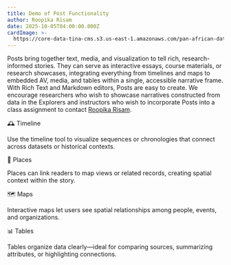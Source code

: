 ```yaml
---
title: Demo of Post Functionality
author: Roopika Risam
date: 2025-10-05T04:00:00.000Z
cardImage: >-
  https://core-data-tina-cms.s3.us-east-1.amazonaws.com/pan-african-data-content/writing-1524065_1280.jpg
---
```


Posts bring together text, media, and visualization to tell rich, research-informed stories. They can serve as interactive essays, course materials, or research showcases, integrating everything from timelines and maps to embedded AV, media, and tables within a single, accessible narrative frame. With Rich Text and Markdown editors, Posts are easy to create. We encourage researchers who wish to showcase narratives constructed from data in the Explorers and instructors who wish to incorporate Posts into a class assignment to contact [Roopika Risam](mailto\:roopika.risam@dartmouth.edu).

🕰️ Timeline

<timeline title="The Early Years of Pan-Africanism" data="{&#x22;name&#x22;:&#x22;events&#x22;,&#x22;events&#x22;:[{&#x22;name&#x22;:&#x22;Conference of the National Congress of Africans of British West Africa&#x22;,&#x22;start_date&#x22;:[-1571875200,-1571788800],&#x22;end_date&#x22;:[-1570320000,-1570233600]},{&#x22;name&#x22;:&#x22;First Pan-African Conference&#x22;,&#x22;start_date&#x22;:[-2191449600,-2191363200],&#x22;end_date&#x22;:[-2191276800,-2191190400]},{&#x22;name&#x22;:&#x22;First Pan-African Congress&#x22;,&#x22;start_date&#x22;:[-1605225600,-1605139200],&#x22;end_date&#x22;:[-1605052800,-1604966400]},{&#x22;name&#x22;:&#x22;First Universal Races Congress&#x22;,&#x22;start_date&#x22;:[-1844121600,-1844035200],&#x22;end_date&#x22;:[-1843862400,-1843776000]}],&#x22;min&#x22;:1900,&#x22;max&#x22;:1920}" />

Use the timeline tool to visualize sequences or chronologies that connect across datasets or historical contexts.

📍 Places

Places can link readers to map views or related records, creating spatial context within the story.

🗺️ Maps

<map data="{&#x22;data&#x22;:[{&#x22;id&#x22;:&#x22;9502548a-8f4f-4aa9-bf07-84348e2c9e14&#x22;,&#x22;name&#x22;:&#x22;Conference of the National Congress of Africans of British West Africa&#x22;,&#x22;record_id&#x22;:&#x22;2714&#x22;,&#x22;uuid&#x22;:&#x22;9502548a-8f4f-4aa9-bf07-84348e2c9e14&#x22;,&#x22;a4bfff2a-f624-4d7b-a821-a3e6f35e770d&#x22;:[{&#x22;coordinates&#x22;:[7.832208335619799,-1.1908674942275774],&#x22;event_range_facet&#x22;:[1920,1920],&#x22;geometry&#x22;:{&#x22;geometries&#x22;:[{&#x22;coordinates&#x22;:[[[-3.103611208498478,5.092778245023947],[-3.1482887640595436,4.89592488564296],[-2.426628358662128,4.746170450684769],[-2.1860013529658318,4.5625134262272615],[-2.116343379020691,4.540608727878065],[-2.0382045954465866,4.541702641723976],[-1.890992894768715,4.5770054535196785],[-1.7888855561614037,4.655049520028889],[-1.640611030161381,4.705683161227982],[-1.48592971265316,4.844434012204862],[-1.1766911298036575,4.913729330069084],[-1.0184183344244957,5.001304846643999],[-0.8073167502880096,5.0124827169185755],[-0.721375085413456,5.035833818225086],[-0.5993627384305,5.131994428963504],[-0.40014334022998815,5.203790111649893],[-0.2739350125193596,5.3142078630314975],[-0.14358602464199066,5.344038637630006],[0.08853636682033539,5.438166933231846],[0.1866592839360237,5.517259165340831],[0.33491838723421097,5.580779902485124],[0.4386179521679878,5.589258492725197],[0.7173618301749229,5.566463223200583],[0.9958059713244437,5.599665945357165],[1.0666665807366373,5.639739744426053],[1.1272861808538437,5.700248592212847],[1.1777086928486822,5.790772726630065],[1.1953948438167572,5.866848467606545],[1.2187116220593455,5.898553309199906],[1.2732939049601553,5.926547007128702],[1.1993521079421043,6.113160172739388],[1.1994379386305807,6.169120655323908],[1.0828771814703941,6.169501989913482],[1.0632578283548355,6.223399066380173],[1.0241978242993355,6.256126131950748],[1.0034677013754845,6.33547525372886],[0.8921768143773079,6.335511242409497],[0.8577486500144005,6.383073083223194],[0.7875823974609374,6.413225251990016],[0.7825629785656929,6.4330952684524085],[0.7492237910628319,6.448189418309766],[0.7124228775501251,6.529177259385943],[0.7475628331303596,6.562948285394405],[0.7413407787680626,6.584151311110739],[0.6913668662309647,6.590740288701286],[0.6733109056949615,6.613904097652342],[0.6571777537465097,6.607584198897817],[0.635397881269455,6.641511075069324],[0.6499589234590532,6.737609000539574],[0.5814408883452415,6.761493011751526],[0.56620292365551,6.788668153883694],[0.5798399448394775,6.8072863176864375],[0.5482867732644081,6.8336223083055705],[0.5321449041366577,6.828771015403867],[0.5352787300944328,6.876503156176907],[0.5584647506475449,6.887597061729827],[0.5660057812929153,6.9210552856491665],[0.5228319391608238,6.943217116591042],[0.5212407186627388,6.9710711070953035],[0.5898559838533401,6.999240246361536],[0.6035449728369713,7.022296170224015],[0.5975938215851784,7.062615082318356],[0.6141578033566475,7.099326292873958],[0.5914297699928283,7.113836024707203],[0.6337627395987511,7.206866097966742],[0.6582707539200783,7.317309124798412],[0.6441267952322961,7.401160247119027],[0.6185298040509224,7.412817272166874],[0.5686859786510468,7.392208057137419],[0.5195348337292672,7.46007923411268],[0.530058816075325,7.480823218279142],[0.5180897936224937,7.592577229986517],[0.5860388651490211,7.622082060715705],[0.5903578922152519,7.7031124065137995],[0.6271128728985788,7.704283255898009],[0.6113968044519424,7.753867278236462],[0.6310758367180825,7.767771059797803],[0.6171957403421402,7.796369152100223],[0.6274528428912164,7.867469229821613],[0.5846276879310608,8.09346603329534],[0.6139358505606651,8.185035258333976],[0.588613785803318,8.202469184707168],[0.6192898750305176,8.2158012171428],[0.6384368240833282,8.260299137318967],[0.674353949725628,8.259463005900015],[0.6880288571119308,8.280756265518665],[0.731132961809635,8.28665129926575],[0.7300399616360664,8.34088026290541],[0.7104916870594025,8.351587025807714],[0.6964929029345514,8.404740307691887],[0.6516587734222412,8.42244008980916],[0.6457337737083434,8.493518270946236],[0.5712199956178665,8.52417702073398],[0.531841479241848,8.569526807853787],[0.5118127539753914,8.56356513421768],[0.49207873642444605,8.597099077416143],[0.4695558920502662,8.595649054504564],[0.37386171519756317,8.754281078968768],[0.40091983973979956,8.756869071286523],[0.3781669959425927,8.771988087101601],[0.3800666704773903,8.792793247871403],[0.41798271238803864,8.792340311510475],[0.4277697578072548,8.779136327210066],[0.4482138901948929,8.811355209835467],[0.46904895454645157,8.79178002150769],[0.491318665444851,8.800359224330025],[0.4960018023848533,8.839736248016598],[0.5275848135352135,8.877826098043586],[0.5090668424963951,8.91765522591496],[0.5165679752826691,8.938686309329093],[0.49420170485973364,8.954029023305125],[0.456237718462944,9.04385822534353],[0.48669721931219107,9.108664796424089],[0.47676097601652145,9.144977287169485],[0.5115696787834167,9.163661243634445],[0.5336016789078712,9.209416000087076],[0.5058347806334496,9.25641302902027],[0.5557939410209656,9.311206169801332],[0.5451338365674019,9.340876304411966],[0.5670032277703285,9.405926364219207],[0.5193078517913818,9.440312000041192],[0.49996677786111837,9.437939295511281],[0.5029229074716568,9.474895271987489],[0.44870372861623764,9.499486069789052],[0.35942070186138153,9.499213259907332],[0.3375409170985222,9.45173806002652],[0.2757766842842102,9.427417043836085],[0.22923197597265244,9.463508013295227],[0.22904019802808764,9.485949808114997],[0.2697034925222397,9.478874258168876],[0.31119391322135925,9.506630965850123],[0.29708683490753174,9.52284969301055],[0.2432498708367348,9.524532727505715],[0.2400627359747887,9.574648298374676],[0.3513365238904953,9.571963108752595],[0.3836899995803833,9.591456534203987],[0.37300005555152893,9.608155508923375],[0.3823733702301979,9.644926115500594],[0.35100828856229777,9.675922778321072],[0.34480199217796326,9.717685631143405],[0.3189045935869217,9.72789784713384],[0.35739898681640625,9.846696140968735],[0.35517577081918716,9.921893424127257],[0.38732171058654785,9.937387940416794],[0.35867102444171906,9.988884744306834],[0.3610427677631378,10.030610968429418],[0.40316618978977203,10.01952000341664],[0.41468460112810135,10.032443633539753],[0.41285097599029547,10.066654887941809],[0.35307627171278,10.098680683220083],[0.3615906089544296,10.258108082618378],[0.3978349640965462,10.308433230130593],[0.3186709061264992,10.308640055002387],[0.338369719684124,10.325151300480009],[0.2903159335255623,10.37640630147809],[0.30041981488466263,10.402501067252592],[0.2859499678015709,10.421586314871872],[0.25926098227500916,10.407587327190633],[0.21769579499959948,10.42692319532959],[0.2094138041138649,10.405477185714705],[0.19035570323467255,10.404317079976826],[0.15425987541675565,10.465080294166496],[0.14266937971115112,10.526270350932089],[0.060995779931545265,10.560818325834019],[0.041286908090114594,10.601442075264307],[-0.06052304059267045,10.634395290504688],[-0.09009003639221191,10.711561513256678],[-0.07255911827087402,10.719488910345122],[-0.07258594036102295,10.769931590990595],[-0.02189788967370987,10.818700803844651],[-0.02950262278318405,10.85446611055748],[-0.006088614463806153,10.963262600673657],[0.03352627158164978,10.978806307476654],[0.02390217036008835,11.062617404267842],[-0.009324029088020323,11.11060911222456],[-0.03521908074617386,11.108176205900545],[-0.05470331758260727,11.08596525201075],[-0.09500149637460709,11.086126800690414],[-0.14300230890512466,11.105833095605497],[-0.1362307369709015,11.139510288656727],[-0.2752828225493431,11.174856473263338],[-0.28937850147485733,11.148298306661887],[-0.2722180634737015,11.124439609881707],[-0.33274613320827484,11.109296431007676],[-0.359075702726841,11.06988594130619],[-0.3724455088376999,11.123257595132834],[-0.4275665804743767,11.114344464000954],[-0.4380134493112564,11.030337198068874],[-0.4749903827905655,11.036049023016314],[-0.5014832317829132,11.017720243353137],[-0.510876327753067,10.98838971554438],[-0.527462437748909,11.000094631218548],[-0.5447918549180031,10.97471474226754],[-0.5682940408587456,10.992317516279753],[-0.593186616897583,10.923577747857363],[-0.6182220205664634,10.910502576116956],[-0.6527474150061607,10.963225076760533],[-0.6710799783468246,10.958281753328194],[-0.6539859250187875,10.987498432550025],[-0.8075635135173798,11.005831068217166],[-0.8550744876265526,10.998042585476705],[-0.8700120449066163,10.966602209872377],[-0.8934582397341727,10.962392637148202],[-0.8888374641537666,10.98014359946214],[-0.9167730063199997,10.98026307664488],[-0.9165192022919654,11.001977827265792],[-1.1150174215435982,11.003841922791569],[-1.117420345544815,10.985577952104256],[-1.3114074245095253,10.992676920271423],[-1.3827491551637647,10.996762312333152],[-1.4252454042434692,11.021033566838584],[-1.6155776381492615,11.02102797226342],[-1.6163085401058195,10.985085569843656],[-1.7499341815710068,10.972004555175555],[-1.7499341815710068,10.984202505215887],[-2.833702191710472,11.00668839760189],[-2.840803675353527,10.967128525681796],[-2.817496284842491,10.924999235221398],[-2.83798735588789,10.893119479830121],[-2.8640389814972878,10.887704833024523],[-2.895283699035645,10.764413268947626],[-2.9379871487617493,10.72189271808581],[-2.9396333545446396,10.708618005765405],[-2.9056749120354652,10.686122537252114],[-2.9411404207348824,10.614442672994018],[-2.866360098123551,10.454496113996578],[-2.77334276586771,10.422508281107302],[-2.8315074741840363,10.387841662226016],[-2.8504733741283417,10.318830052557011],[-2.757624685764313,10.253003896999754],[-2.760916426777839,10.226628817207851],[-2.7982591465115547,10.190787005036126],[-2.7904700115323067,10.069590913620697],[-2.743056602776051,9.960741439265512],[-2.761896774172783,9.883963329537645],[-2.7265191078186035,9.826362604514852],[-2.7900519222021103,9.746513527466847],[-2.787175253033638,9.697107910450793],[-2.75761429220438,9.680714428129207],[-2.74560134857893,9.641285561456515],[-2.7718236297369003,9.6000818290027],[-2.768477238714695,9.569059364056413],[-2.684108689427376,9.486391611776257],[-2.6759792491793633,9.372279957573038],[-2.718862406909466,9.3355227653688],[-2.721153013408184,9.313521841181993],[-2.7095819637179375,9.289915104317972],[-2.6858031749725337,9.287568835641007],[-2.657060958445072,9.25724758376785],[-2.7141393721103673,9.206441038376354],[-2.7350160107016563,9.158293422224864],[-2.772784866392613,9.143358953361686],[-2.7608299255371094,9.09059771263203],[-2.780180722475052,9.063156010810573],[-2.7480354532599454,9.032115948197625],[-2.663835547864437,9.019232545058388],[-2.651289850473404,8.943087324925946],[-2.6180562749505043,8.921731237805753],[-2.623229250311852,8.878309736458721],[-2.5968071445822716,8.827969169423435],[-2.63031966984272,8.794262719376784],[-2.5883062183856964,8.787884474982985],[-2.501449920237064,8.315796376603116],[-2.4948838725686078,8.206181199859975],[-2.559185139834881,8.143824312987238],[-2.6080962270498276,8.152074143642242],[-2.626841180026531,8.123750132748933],[-2.597754299640656,8.057280325030007],[-2.6046821102499966,8.030426006890101],[-2.6796163246035576,8.020386221124868],[-2.746703065931797,7.922653312554404],[-2.7814192324876785,7.95217811979558],[-2.7911952137947083,7.8626302090122495],[-2.831048145890236,7.820013173159635],[-2.9221510514616966,7.612207242539071],[-2.975304052233696,7.269923183319685],[-2.9527993127703667,7.237718227279007],[-3.023819178342819,7.141769260161738],[-3.0318932980298996,7.07180904641425],[-3.0876031145453453,7.052705213750275],[-3.2320273295044895,6.822296112247541],[-3.236115016043186,6.777575282237374],[-3.2089982181787495,6.73170224246189],[-3.260786309838295,6.623015120540945],[-3.2332681864500046,6.601251230311312],[-3.2361991703510284,6.541392277298475],[-3.170619159936905,6.297032247659689],[-3.1756912171840668,6.252820322589767],[-3.1545131653547287,6.251522189295158],[-3.1027401611208916,6.153126022447381],[-3.0738091841340065,5.985004331454381],[-3.0200332403182983,5.856884135314828],[-3.0264272913336754,5.709230191976153],[-2.9539690911769863,5.716022178957086],[-2.966526187956333,5.640948902418742],[-2.9337361827492714,5.619370525816014],[-2.858239710330963,5.657260610904324],[-2.8069639205932617,5.618422916706545],[-2.791136205196381,5.627522903417402],[-2.77522299438715,5.615435935932421],[-2.7600896358489995,5.598389632579731],[-2.7677751705050473,5.555258303059013],[-2.7489671856164932,5.4377340371898715],[-2.7242160961031914,5.387981299969157],[-2.725095190107822,5.3418130635293455],[-2.764737233519554,5.35685113737817],[-2.7768252789974213,5.346762259307474],[-2.766694240272045,5.305154524351549],[-2.785684280097485,5.286062257417242],[-2.7531812712550163,5.250691151592985],[-2.7642450481653214,5.216962101925051],[-2.7235321328043938,5.140927049949543],[-2.7570121362805367,5.101642286271783],[-2.7855652570724483,5.11763218194746],[-2.817331328988075,5.105758181383492],[-2.8332502394914627,5.121986071670393],[-2.8441953286528587,5.107924150142471],[-2.87619911134243,5.128030308743054],[-2.9486700519919395,5.126928325031686],[-2.9700003191828728,5.103333062445254],[-3.068524226546288,5.134464519892467],[-3.1083054095506673,5.124754072198712],[-3.103611208498478,5.092778245023947]]],&#x22;type&#x22;:&#x22;Polygon&#x22;}],&#x22;type&#x22;:&#x22;GeometryCollection&#x22;},&#x22;id&#x22;:&#x22;79af1e4f-91b1-4e13-afe6-f8c26143b339&#x22;,&#x22;inverse&#x22;:false,&#x22;name&#x22;:&#x22;Gold Coast (British Colony)&#x22;,&#x22;name_facet&#x22;:&#x22;Gold Coast (British Colony)&#x22;,&#x22;names&#x22;:[&#x22;Gold Coast (British Colony)&#x22;],&#x22;names_facet&#x22;:[&#x22;Gold Coast (British Colony)&#x22;],&#x22;record_id&#x22;:&#x22;9635&#x22;,&#x22;uuid&#x22;:&#x22;79af1e4f-91b1-4e13-afe6-f8c26143b339&#x22;},{&#x22;coordinates&#x22;:[7.832208335619799,-1.1908674942275774],&#x22;event_range_facet&#x22;:[1920,1965],&#x22;geometry&#x22;:{&#x22;geometries&#x22;:[{&#x22;coordinates&#x22;:[[[-3.103611208498478,5.092778245023947],[-3.1482887640595436,4.89592488564296],[-2.426628358662128,4.746170450684769],[-2.1860013529658318,4.5625134262272615],[-2.116343379020691,4.540608727878065],[-2.0382045954465866,4.541702641723976],[-1.890992894768715,4.5770054535196785],[-1.7888855561614037,4.655049520028889],[-1.640611030161381,4.705683161227982],[-1.48592971265316,4.844434012204862],[-1.1766911298036575,4.913729330069084],[-1.0184183344244957,5.001304846643999],[-0.8073167502880096,5.0124827169185755],[-0.721375085413456,5.035833818225086],[-0.5993627384305,5.131994428963504],[-0.40014334022998815,5.203790111649893],[-0.2739350125193596,5.3142078630314975],[-0.14358602464199066,5.344038637630006],[0.08853636682033539,5.438166933231846],[0.1866592839360237,5.517259165340831],[0.33491838723421097,5.580779902485124],[0.4386179521679878,5.589258492725197],[0.7173618301749229,5.566463223200583],[0.9958059713244437,5.599665945357165],[1.0666665807366373,5.639739744426053],[1.1272861808538437,5.700248592212847],[1.1777086928486822,5.790772726630065],[1.1953948438167572,5.866848467606545],[1.2187116220593455,5.898553309199906],[1.2732939049601553,5.926547007128702],[1.1993521079421043,6.113160172739388],[1.1994379386305807,6.169120655323908],[1.0828771814703941,6.169501989913482],[1.0632578283548355,6.223399066380173],[1.0241978242993355,6.256126131950748],[1.0034677013754845,6.33547525372886],[0.8921768143773079,6.335511242409497],[0.8577486500144005,6.383073083223194],[0.7875823974609374,6.413225251990016],[0.7825629785656929,6.4330952684524085],[0.7492237910628319,6.448189418309766],[0.7124228775501251,6.529177259385943],[0.7475628331303596,6.562948285394405],[0.7413407787680626,6.584151311110739],[0.6913668662309647,6.590740288701286],[0.6733109056949615,6.613904097652342],[0.6571777537465097,6.607584198897817],[0.635397881269455,6.641511075069324],[0.6499589234590532,6.737609000539574],[0.5814408883452415,6.761493011751526],[0.56620292365551,6.788668153883694],[0.5798399448394775,6.8072863176864375],[0.5482867732644081,6.8336223083055705],[0.5321449041366577,6.828771015403867],[0.5352787300944328,6.876503156176907],[0.5584647506475449,6.887597061729827],[0.5660057812929153,6.9210552856491665],[0.5228319391608238,6.943217116591042],[0.5212407186627388,6.9710711070953035],[0.5898559838533401,6.999240246361536],[0.6035449728369713,7.022296170224015],[0.5975938215851784,7.062615082318356],[0.6141578033566475,7.099326292873958],[0.5914297699928283,7.113836024707203],[0.6337627395987511,7.206866097966742],[0.6582707539200783,7.317309124798412],[0.6441267952322961,7.401160247119027],[0.6185298040509224,7.412817272166874],[0.5686859786510468,7.392208057137419],[0.5195348337292672,7.46007923411268],[0.530058816075325,7.480823218279142],[0.5180897936224937,7.592577229986517],[0.5860388651490211,7.622082060715705],[0.5903578922152519,7.7031124065137995],[0.6271128728985788,7.704283255898009],[0.6113968044519424,7.753867278236462],[0.6310758367180825,7.767771059797803],[0.6171957403421402,7.796369152100223],[0.6274528428912164,7.867469229821613],[0.5846276879310608,8.09346603329534],[0.6139358505606651,8.185035258333976],[0.588613785803318,8.202469184707168],[0.6192898750305176,8.2158012171428],[0.6384368240833282,8.260299137318967],[0.674353949725628,8.259463005900015],[0.6880288571119308,8.280756265518665],[0.731132961809635,8.28665129926575],[0.7300399616360664,8.34088026290541],[0.7104916870594025,8.351587025807714],[0.6964929029345514,8.404740307691887],[0.6516587734222412,8.42244008980916],[0.6457337737083434,8.493518270946236],[0.5712199956178665,8.52417702073398],[0.531841479241848,8.569526807853787],[0.5118127539753914,8.56356513421768],[0.49207873642444605,8.597099077416143],[0.4695558920502662,8.595649054504564],[0.37386171519756317,8.754281078968768],[0.40091983973979956,8.756869071286523],[0.3781669959425927,8.771988087101601],[0.3800666704773903,8.792793247871403],[0.41798271238803864,8.792340311510475],[0.4277697578072548,8.779136327210066],[0.4482138901948929,8.811355209835467],[0.46904895454645157,8.79178002150769],[0.491318665444851,8.800359224330025],[0.4960018023848533,8.839736248016598],[0.5275848135352135,8.877826098043586],[0.5090668424963951,8.91765522591496],[0.5165679752826691,8.938686309329093],[0.49420170485973364,8.954029023305125],[0.456237718462944,9.04385822534353],[0.48669721931219107,9.108664796424089],[0.47676097601652145,9.144977287169485],[0.5115696787834167,9.163661243634445],[0.5336016789078712,9.209416000087076],[0.5058347806334496,9.25641302902027],[0.5557939410209656,9.311206169801332],[0.5451338365674019,9.340876304411966],[0.5670032277703285,9.405926364219207],[0.5193078517913818,9.440312000041192],[0.49996677786111837,9.437939295511281],[0.5029229074716568,9.474895271987489],[0.44870372861623764,9.499486069789052],[0.35942070186138153,9.499213259907332],[0.3375409170985222,9.45173806002652],[0.2757766842842102,9.427417043836085],[0.22923197597265244,9.463508013295227],[0.22904019802808764,9.485949808114997],[0.2697034925222397,9.478874258168876],[0.31119391322135925,9.506630965850123],[0.29708683490753174,9.52284969301055],[0.2432498708367348,9.524532727505715],[0.2400627359747887,9.574648298374676],[0.3513365238904953,9.571963108752595],[0.3836899995803833,9.591456534203987],[0.37300005555152893,9.608155508923375],[0.3823733702301979,9.644926115500594],[0.35100828856229777,9.675922778321072],[0.34480199217796326,9.717685631143405],[0.3189045935869217,9.72789784713384],[0.35739898681640625,9.846696140968735],[0.35517577081918716,9.921893424127257],[0.38732171058654785,9.937387940416794],[0.35867102444171906,9.988884744306834],[0.3610427677631378,10.030610968429418],[0.40316618978977203,10.01952000341664],[0.41468460112810135,10.032443633539753],[0.41285097599029547,10.066654887941809],[0.35307627171278,10.098680683220083],[0.3615906089544296,10.258108082618378],[0.3978349640965462,10.308433230130593],[0.3186709061264992,10.308640055002387],[0.338369719684124,10.325151300480009],[0.2903159335255623,10.37640630147809],[0.30041981488466263,10.402501067252592],[0.2859499678015709,10.421586314871872],[0.25926098227500916,10.407587327190633],[0.21769579499959948,10.42692319532959],[0.2094138041138649,10.405477185714705],[0.19035570323467255,10.404317079976826],[0.15425987541675565,10.465080294166496],[0.14266937971115112,10.526270350932089],[0.060995779931545265,10.560818325834019],[0.041286908090114594,10.601442075264307],[-0.06052304059267045,10.634395290504688],[-0.09009003639221191,10.711561513256678],[-0.07255911827087402,10.719488910345122],[-0.07258594036102295,10.769931590990595],[-0.02189788967370987,10.818700803844651],[-0.02950262278318405,10.85446611055748],[-0.006088614463806153,10.963262600673657],[0.03352627158164978,10.978806307476654],[0.02390217036008835,11.062617404267842],[-0.009324029088020323,11.11060911222456],[-0.03521908074617386,11.108176205900545],[-0.05470331758260727,11.08596525201075],[-0.09500149637460709,11.086126800690414],[-0.14300230890512466,11.105833095605497],[-0.1362307369709015,11.139510288656727],[-0.2752828225493431,11.174856473263338],[-0.28937850147485733,11.148298306661887],[-0.2722180634737015,11.124439609881707],[-0.33274613320827484,11.109296431007676],[-0.359075702726841,11.06988594130619],[-0.3724455088376999,11.123257595132834],[-0.4275665804743767,11.114344464000954],[-0.4380134493112564,11.030337198068874],[-0.4749903827905655,11.036049023016314],[-0.5014832317829132,11.017720243353137],[-0.510876327753067,10.98838971554438],[-0.527462437748909,11.000094631218548],[-0.5447918549180031,10.97471474226754],[-0.5682940408587456,10.992317516279753],[-0.593186616897583,10.923577747857363],[-0.6182220205664634,10.910502576116956],[-0.6527474150061607,10.963225076760533],[-0.6710799783468246,10.958281753328194],[-0.6539859250187875,10.987498432550025],[-0.8075635135173798,11.005831068217166],[-0.8550744876265526,10.998042585476705],[-0.8700120449066163,10.966602209872377],[-0.8934582397341727,10.962392637148202],[-0.8888374641537666,10.98014359946214],[-0.9167730063199997,10.98026307664488],[-0.9165192022919654,11.001977827265792],[-1.1150174215435982,11.003841922791569],[-1.117420345544815,10.985577952104256],[-1.3114074245095253,10.992676920271423],[-1.3827491551637647,10.996762312333152],[-1.4252454042434692,11.021033566838584],[-1.6155776381492615,11.02102797226342],[-1.6163085401058195,10.985085569843656],[-1.7499341815710068,10.972004555175555],[-1.7499341815710068,10.984202505215887],[-2.833702191710472,11.00668839760189],[-2.840803675353527,10.967128525681796],[-2.817496284842491,10.924999235221398],[-2.83798735588789,10.893119479830121],[-2.8640389814972878,10.887704833024523],[-2.895283699035645,10.764413268947626],[-2.9379871487617493,10.72189271808581],[-2.9396333545446396,10.708618005765405],[-2.9056749120354652,10.686122537252114],[-2.9411404207348824,10.614442672994018],[-2.866360098123551,10.454496113996578],[-2.77334276586771,10.422508281107302],[-2.8315074741840363,10.387841662226016],[-2.8504733741283417,10.318830052557011],[-2.757624685764313,10.253003896999754],[-2.760916426777839,10.226628817207851],[-2.7982591465115547,10.190787005036126],[-2.7904700115323067,10.069590913620697],[-2.743056602776051,9.960741439265512],[-2.761896774172783,9.883963329537645],[-2.7265191078186035,9.826362604514852],[-2.7900519222021103,9.746513527466847],[-2.787175253033638,9.697107910450793],[-2.75761429220438,9.680714428129207],[-2.74560134857893,9.641285561456515],[-2.7718236297369003,9.6000818290027],[-2.768477238714695,9.569059364056413],[-2.684108689427376,9.486391611776257],[-2.6759792491793633,9.372279957573038],[-2.718862406909466,9.3355227653688],[-2.721153013408184,9.313521841181993],[-2.7095819637179375,9.289915104317972],[-2.6858031749725337,9.287568835641007],[-2.657060958445072,9.25724758376785],[-2.7141393721103673,9.206441038376354],[-2.7350160107016563,9.158293422224864],[-2.772784866392613,9.143358953361686],[-2.7608299255371094,9.09059771263203],[-2.780180722475052,9.063156010810573],[-2.7480354532599454,9.032115948197625],[-2.663835547864437,9.019232545058388],[-2.651289850473404,8.943087324925946],[-2.6180562749505043,8.921731237805753],[-2.623229250311852,8.878309736458721],[-2.5968071445822716,8.827969169423435],[-2.63031966984272,8.794262719376784],[-2.5883062183856964,8.787884474982985],[-2.501449920237064,8.315796376603116],[-2.4948838725686078,8.206181199859975],[-2.559185139834881,8.143824312987238],[-2.6080962270498276,8.152074143642242],[-2.626841180026531,8.123750132748933],[-2.597754299640656,8.057280325030007],[-2.6046821102499966,8.030426006890101],[-2.6796163246035576,8.020386221124868],[-2.746703065931797,7.922653312554404],[-2.7814192324876785,7.95217811979558],[-2.7911952137947083,7.8626302090122495],[-2.831048145890236,7.820013173159635],[-2.9221510514616966,7.612207242539071],[-2.975304052233696,7.269923183319685],[-2.9527993127703667,7.237718227279007],[-3.023819178342819,7.141769260161738],[-3.0318932980298996,7.07180904641425],[-3.0876031145453453,7.052705213750275],[-3.2320273295044895,6.822296112247541],[-3.236115016043186,6.777575282237374],[-3.2089982181787495,6.73170224246189],[-3.260786309838295,6.623015120540945],[-3.2332681864500046,6.601251230311312],[-3.2361991703510284,6.541392277298475],[-3.170619159936905,6.297032247659689],[-3.1756912171840668,6.252820322589767],[-3.1545131653547287,6.251522189295158],[-3.1027401611208916,6.153126022447381],[-3.0738091841340065,5.985004331454381],[-3.0200332403182983,5.856884135314828],[-3.0264272913336754,5.709230191976153],[-2.9539690911769863,5.716022178957086],[-2.966526187956333,5.640948902418742],[-2.9337361827492714,5.619370525816014],[-2.858239710330963,5.657260610904324],[-2.8069639205932617,5.618422916706545],[-2.791136205196381,5.627522903417402],[-2.77522299438715,5.615435935932421],[-2.7600896358489995,5.598389632579731],[-2.7677751705050473,5.555258303059013],[-2.7489671856164932,5.4377340371898715],[-2.7242160961031914,5.387981299969157],[-2.725095190107822,5.3418130635293455],[-2.764737233519554,5.35685113737817],[-2.7768252789974213,5.346762259307474],[-2.766694240272045,5.305154524351549],[-2.785684280097485,5.286062257417242],[-2.7531812712550163,5.250691151592985],[-2.7642450481653214,5.216962101925051],[-2.7235321328043938,5.140927049949543],[-2.7570121362805367,5.101642286271783],[-2.7855652570724483,5.11763218194746],[-2.817331328988075,5.105758181383492],[-2.8332502394914627,5.121986071670393],[-2.8441953286528587,5.107924150142471],[-2.87619911134243,5.128030308743054],[-2.9486700519919395,5.126928325031686],[-2.9700003191828728,5.103333062445254],[-3.068524226546288,5.134464519892467],[-3.1083054095506673,5.124754072198712],[-3.103611208498478,5.092778245023947]]],&#x22;type&#x22;:&#x22;Polygon&#x22;}],&#x22;type&#x22;:&#x22;GeometryCollection&#x22;},&#x22;id&#x22;:&#x22;f34d9664-752b-44d0-93d7-9c3b66ff7839&#x22;,&#x22;inverse&#x22;:false,&#x22;name&#x22;:&#x22;Ghana&#x22;,&#x22;name_facet&#x22;:&#x22;Ghana&#x22;,&#x22;names&#x22;:[&#x22;Ghana&#x22;],&#x22;names_facet&#x22;:[&#x22;Ghana&#x22;],&#x22;record_id&#x22;:&#x22;3309&#x22;,&#x22;uuid&#x22;:&#x22;f34d9664-752b-44d0-93d7-9c3b66ff7839&#x22;},{&#x22;coordinates&#x22;:[5.593851747683094,-0.18392528634340272],&#x22;event_range_facet&#x22;:[1920,1958],&#x22;geometry&#x22;:{&#x22;geometries&#x22;:[{&#x22;coordinates&#x22;:[[[-0.2819756045937538,5.5171910858679665],[-0.12271642684936523,5.566056782451298],[-0.05485653877258301,5.60768980131535],[-0.11420879513025284,5.646634313488793],[-0.14074623584747314,5.635973788364201],[-0.1515340805053711,5.65990038927851],[-0.21388404071331024,5.658220835018833],[-0.2368491142988205,5.6190815719340845],[-0.28262972831726074,5.585565621105974],[-0.2720407024025917,5.540599284202536],[-0.2819756045937538,5.5171910858679665]]],&#x22;type&#x22;:&#x22;Polygon&#x22;}],&#x22;type&#x22;:&#x22;GeometryCollection&#x22;},&#x22;id&#x22;:&#x22;db7fd96d-30d8-4795-ac1d-9d53a75b227d&#x22;,&#x22;inverse&#x22;:false,&#x22;name&#x22;:&#x22;Accra&#x22;,&#x22;name_facet&#x22;:&#x22;Accra&#x22;,&#x22;names&#x22;:[&#x22;Accra&#x22;],&#x22;names_facet&#x22;:[&#x22;Accra&#x22;],&#x22;record_id&#x22;:&#x22;3231&#x22;,&#x22;uuid&#x22;:&#x22;db7fd96d-30d8-4795-ac1d-9d53a75b227d&#x22;}]},{&#x22;id&#x22;:&#x22;b74bd25c-7c22-42b8-add7-e71ed6634557&#x22;,&#x22;name&#x22;:&#x22;First Pan-African Conference&#x22;,&#x22;record_id&#x22;:&#x22;2667&#x22;,&#x22;uuid&#x22;:&#x22;b74bd25c-7c22-42b8-add7-e71ed6634557&#x22;,&#x22;a4bfff2a-f624-4d7b-a821-a3e6f35e770d&#x22;:[{&#x22;coordinates&#x22;:[54.12387155772936,-2.865631640838148],&#x22;event_range_facet&#x22;:[1900,1945],&#x22;geometry&#x22;:{&#x22;geometries&#x22;:[{&#x22;coordinates&#x22;:[[[[-2.667675781249983,51.622998046875],[-2.742138671874983,51.581103515624996],[-2.978515625,51.538867187499996],[-3.293115234374994,51.390429687499996],[-3.562353515624977,51.413818359375],[-3.7626953125,51.539941406249994],[-3.890771484374994,51.591650390625],[-3.943652343749989,51.597509765625],[-4.115283203124989,51.56640625],[-4.234570312499983,51.569091796875],[-4.173681640624977,51.62734375],[-4.091015624999983,51.659912109375],[-4.276171874999989,51.68251953125],[-4.386279296874989,51.741064453125],[-4.600781249999983,51.737646484375],[-4.717626953124977,51.68369140625],[-4.902294921874983,51.626269531249996],[-5.124755859375,51.705859375],[-5.168359375,51.74072265625],[-5.167236328125,51.808056640625],[-5.200585937499994,51.861376953124996],[-5.262304687499977,51.880175781249996],[-5.183349609375,51.949658203125],[-5.088085937499983,51.995898437499996],[-4.878515624999977,52.041845703125],[-4.383154296874977,52.197314453124996],[-4.149365234374983,52.32626953125],[-4.050537109375,52.475146484374996],[-3.980322265624977,52.541748046875],[-4.048437499999977,52.5576171875],[-4.078906249999989,52.607861328125],[-4.070703125,52.658837890625],[-4.039257812499983,52.704052734375],[-4.117529296874977,52.82001953125],[-4.101464843749994,52.915478515625],[-4.3564453125,52.897412109375],[-4.583691406249983,52.81494140625],[-4.683056640624983,52.80615234375],[-4.681445312499989,52.844140625],[-4.638330078124994,52.89111328125],[-4.405078124999989,53.013818359375],[-4.328417968749989,53.105126953125],[-4.2685546875,53.14453125],[-4.111035156249983,53.2189453125],[-3.764208984374989,53.3076171875],[-3.645898437499994,53.297900390624996],[-3.326171875,53.34716796875],[-3.097558593749994,53.260302734374996],[-3.165576171874989,53.394677734375],[-3.064746093749989,53.42685546875],[-2.918554687499977,53.30537109375],[-2.864160156249994,53.292578125],[-2.74951171875,53.310205078125],[-2.9130859375,53.350244140625],[-2.969970703125,53.389208984374996],[-3.064599609374994,53.512841796875],[-3.059472656249994,53.586230468749996],[-2.925097656249989,53.732763671875],[-3.031787109374989,53.773583984375],[-3.045361328124983,53.84384765625],[-3.026757812499994,53.905908203125],[-2.899853515624983,53.960693359375],[-2.862402343749977,54.04384765625],[-2.846484374999989,54.135302734374996],[-2.867578125,54.17724609375],[-2.993505859374977,54.1705078125],[-3.109667968749989,54.126318359375],[-3.165966796874983,54.1279296875],[-3.321533203125,54.2291015625],[-3.569384765624989,54.467578125],[-3.592041015625,54.56435546875],[-3.464599609375,54.773095703125],[-3.267919921874977,54.906591796875],[-3.036230468749977,54.953076171875],[-3.43408203125,54.96376953125],[-3.550439453124994,54.947412109375],[-3.658300781249977,54.892871093749996],[-3.783251953124989,54.869921875],[-3.957910156249994,54.78095703125],[-4.132958984374994,54.779248046875],[-4.208398437499994,54.837158203125],[-4.25341796875,54.84677734375],[-4.517480468749994,54.758349609374996],[-4.818066406249983,54.846142578125],[-4.889501953124977,54.772265625],[-4.911230468749977,54.689453125],[-5.032324218749977,54.761376953125],[-5.135498046875,54.85751953125],[-5.170117187499983,54.917919921875],[-5.172705078124977,54.985888671874996],[-5.11669921875,55.012255859374996],[-5.055859374999983,54.988134765625],[-4.965185546874977,55.149462890624996],[-4.721142578124983,55.42099609375],[-4.6767578125,55.501318359375],[-4.684375,55.55390625],[-4.724169921874989,55.598291015625],[-4.891845703125,55.69912109375],[-4.871679687499977,55.87392578125],[-4.826074218749994,55.929541015625],[-4.584082031249977,55.938671875],[-4.844091796874977,56.051171875],[-4.80029296875,56.158349609375],[-4.927099609374977,56.028076171875],[-5.092822265624989,55.9873046875],[-5.114990234375,55.944628906249996],[-5.195849609374989,55.928662109375],[-5.214599609375,55.8888671875],[-5.228222656249983,55.886328125],[-5.24560546875,55.929248046874996],[-5.247314453125,56.000390625],[-5.222949218749989,56.0658203125],[-5.176416015624994,56.116992187499996],[-4.996972656249994,56.233349609375],[-5.282324218749977,56.08994140625],[-5.383447265624994,56.01923828125],[-5.418896484374983,55.975244140625],[-5.372900390624977,55.827685546874996],[-5.385839843749977,55.7701171875],[-5.556445312499989,55.389599609375],[-5.588769531249994,55.351416015625],[-5.646533203124989,55.32685546875],[-5.730664062499983,55.334130859375],[-5.768212890624994,55.362646484375],[-5.752099609374994,55.44345703125],[-5.681347656249983,55.623974609375],[-5.605029296874989,55.720751953124996],[-5.504492187499977,55.802392578125],[-5.573876953124994,55.79169921875],[-5.622851562499989,55.813134765625],[-5.609570312499983,56.0552734375],[-5.555273437499977,56.1349609375],[-5.534960937499989,56.250830078125],[-5.391943359374977,56.514794921875],[-5.329443359374977,56.555908203125],[-5.312695312499983,56.618798828125],[-5.188378906249994,56.758056640625],[-5.652441406249977,56.531982421875],[-5.864843749999977,56.561865234375],[-5.936767578125,56.605712890625],[-5.968896484374994,56.689892578125],[-6.057714843749977,56.692138671875],[-6.133691406249994,56.706689453125],[-6.132763671874983,56.718017578125],[-6.034716796874989,56.763916015625],[-5.877636718749983,56.779638671875],[-5.730615234374994,56.853076171874996],[-5.861425781249977,56.902685546875],[-5.736279296874983,56.96064453125],[-5.59130859375,57.10234375],[-5.561914062499994,57.232714843749996],[-5.656347656249977,57.33408203125],[-5.794921875,57.37880859375],[-5.818066406249983,57.436083984374996],[-5.801953124999983,57.468017578125],[-5.756738281249994,57.49921875],[-5.581787109375,57.54677734375],[-5.678759765624989,57.5716796875],[-5.714941406249977,57.60107421875],[-5.744921874999989,57.668310546875],[-5.694726562499994,57.77822265625],[-5.608349609374983,57.88134765625],[-5.349023437499994,57.878076171875],[-5.319189453124977,57.903613281249996],[-5.289794921875,57.904589843749996],[-5.1572265625,57.88134765625],[-5.413183593749977,58.069726562499994],[-5.351367187499989,58.143701171874994],[-5.35595703125,58.2119140625],[-5.33828125,58.238720703125],[-5.00830078125,58.262646484375],[-5.080615234374989,58.345166015625],[-5.090136718749989,58.384521484375],[-5.066503906249977,58.52021484375],[-5.016748046874994,58.566552734374994],[-4.924658203124977,58.58837890625],[-4.809619140624989,58.572900390624994],[-4.715429687499977,58.510009765625],[-4.491894531249983,58.56845703125],[-4.433251953124994,58.512841796874994],[-4.188623046874994,58.5572265625],[-3.453564453124983,58.61689453125],[-3.259130859374977,58.65],[-3.053076171874977,58.634814453125],[-3.056982421874977,58.588769531249994],[-3.109667968749989,58.515478515625],[-3.101123046874989,58.43369140625],[-3.112890624999977,58.40888671875],[-3.212353515624983,58.321240234375],[-3.990039062499989,57.959033203124996],[-4.035595703124983,57.852001953125],[-3.906835937499977,57.839648437499996],[-3.857128906249983,57.8185546875],[-3.887939453125,57.786914062499996],[-4.078417968749989,57.677050781249996],[-4.134521484375,57.577734375],[-3.988476562499983,57.58125],[-3.402783203124983,57.708251953125],[-3.294531249999977,57.71015625],[-3.036035156249994,57.672314453125],[-2.856298828124977,57.69228515625],[-2.244140625,57.680859375],[-2.074072265624977,57.702392578125],[-1.961523437499977,57.67666015625],[-1.867382812499983,57.612353515624996],[-1.777929687499977,57.49375],[-1.780664062499994,57.4740234375],[-1.934472656249994,57.352197265625],[-2.020312499999989,57.25888671875],[-2.089550781249983,57.1025390625],[-2.26025390625,56.863330078124996],[-2.426660156249994,56.730712890625],[-2.5009765625,56.636572265625],[-2.592675781249994,56.561572265624996],[-2.680957031249989,56.514404296875],[-2.775195312499989,56.482958984374996],[-3.047412109374989,56.449365234375],[-3.214453124999977,56.383935546875],[-3.309960937499994,56.3634765625],[-2.88515625,56.397509765624996],[-2.652734375,56.31826171875],[-2.674267578124983,56.25341796875],[-2.767578125,56.2021484375],[-2.979785156249989,56.194091796875],[-3.17822265625,56.080126953124996],[-3.362255859374983,56.027636718749996],[-3.695117187499989,56.063330078125],[-3.7890625,56.09521484375],[-3.704150390624989,56.0431640625],[-3.6078125,56.016015625],[-3.048730468749994,55.951953125],[-2.836865234374983,56.02626953125],[-2.599316406249983,56.027294921875],[-2.147070312499977,55.902978515625],[-1.830273437499983,55.671728515625],[-1.655371093749977,55.570361328124996],[-1.610156249999989,55.498095703124996],[-1.422656249999989,55.026416015624996],[-1.291748046875,54.773876953125],[-1.232421875,54.7037109375],[-1.154394531249977,54.6544921875],[-0.67138671875,54.50390625],[-0.370361328125,54.27919921875],[-0.232861328124983,54.19013671875],[-0.084375,54.11806640625],[-0.156298828124989,54.080615234374996],[-0.20556640625,54.021728515625],[-0.16875,53.941650390625],[0.115332031250006,53.60927734375],[0.036083984375011,53.64052734375],[-0.07373046875,53.64365234375],[-0.27001953125,53.736767578125],[-0.461376953124983,53.716162109375],[-0.659912109375,53.7240234375],[-0.485058593749983,53.694384765624996],[-0.293701171875,53.692333984375],[0.128320312500023,53.46826171875],[0.27099609375,53.335498046874996],[0.355761718750017,53.159960937499996],[0.298046875000011,53.081103515624996],[0.0458984375,52.905615234375],[0.27978515625,52.80869140625],[0.381933593750006,52.8251953125],[0.558789062500011,52.966943359375],[0.704492187500023,52.97724609375],[0.948535156250017,52.953369140625],[1.055566406250023,52.958984375],[1.271289062500017,52.924560546875],[1.382128906250017,52.893505859375],[1.65673828125,52.753710937499996],[1.716113281250017,52.67724609375],[1.743359375000011,52.578515625],[1.74658203125,52.468994140625],[1.647363281250023,52.278515625],[1.59140625,52.119775390625],[1.413476562500023,51.994775390625],[1.316796875000023,51.95693359375],[1.232421875,51.971240234374996],[1.227832031250017,51.94912109375],[1.273828125000023,51.902099609375],[1.2744140625,51.845361328125],[1.1884765625,51.803369140625],[1.101171875,51.785449218749996],[0.955078125,51.8078125],[0.752246093750017,51.72958984375],[0.898046875,51.689404296875],[0.927441406250011,51.646630859375],[0.890917968750017,51.571435546874994],[0.799218750000023,51.537890625],[0.507226562500023,51.50107421875],[0.424511718750011,51.465625],[0.5283203125,51.48447265625],[0.600292968750011,51.46796875],[0.6455078125,51.4046875],[0.6865234375,51.386572265625],[0.889355468750011,51.359521484374994],[1.257128906250017,51.37509765625],[1.414941406250023,51.36328125],[1.397558593750006,51.18203125],[1.365527343750017,51.15546875],[1.04443359375,51.047265625],[0.978613281250006,50.9716796875],[0.960156250000011,50.92587890625],[0.772363281250023,50.933984375],[0.684375,50.885546875],[0.532324218750006,50.853417968749994],[0.299707031250023,50.7759765625],[0.205078125,50.763037109375],[-0.203906249999989,50.814355468749994],[-0.450781249999977,50.81015625],[-0.785253906249977,50.765429687499996],[-0.871386718749989,50.772802734375],[-1.132861328124989,50.844580078125],[-1.285058593749994,50.857324218749994],[-1.416455078124983,50.896875],[-1.33447265625,50.82080078125],[-1.516748046874994,50.747460937499994],[-1.600830078125,50.732861328125],[-1.866015624999989,50.715234375],[-2.031054687499989,50.725390625],[-1.962060546874994,50.627783203125],[-2.035839843749983,50.603076171874996],[-2.350146484374989,50.63740234375],[-2.394677734374994,50.630908203124996],[-2.433447265624977,50.59921875],[-2.547753906249994,50.61630859375],[-2.776953124999977,50.70556640625],[-2.90087890625,50.722412109375],[-2.999414062499994,50.716601562499996],[-3.404589843749989,50.632421875],[-3.485449218749977,50.54794921875],[-3.52587890625,50.428173828125],[-3.584375,50.321826171874996],[-3.679785156249977,50.23994140625],[-3.793359375,50.229248046875],[-3.900195312499989,50.2859375],[-4.103417968749994,50.348535156249994],[-4.194580078125,50.393310546875],[-4.296972656249977,50.35908203125],[-4.506689453124977,50.341357421874996],[-4.727978515624983,50.290478515625],[-5.009521484375,50.1607421875],[-5.048632812499989,50.134375],[-5.118505859374977,50.038330078125],[-5.225244140624994,50.021386718749994],[-5.322851562499977,50.082958984375],[-5.433984375,50.104443359375],[-5.551220703124983,50.083398437499994],[-5.622119140624989,50.050683593749994],[-5.655175781249994,50.07724609375],[-5.65625,50.131884765624996],[-5.570654296874977,50.19697265625],[-5.34228515625,50.246142578124996],[-5.141796874999983,50.37373046875],[-5.004443359374989,50.495263671874994],[-4.956396484374977,50.52314453125],[-4.8935546875,50.53369140625],[-4.861279296874983,50.58203125],[-4.582910156249994,50.7763671875],[-4.523095703124994,50.977441406249994],[-4.296484374999977,51.027148437499996],[-4.188183593749983,51.188525390624996],[-3.842333984374989,51.230908203125],[-3.60791015625,51.228564453124996],[-3.375097656249977,51.19697265625],[-3.135986328125,51.205029296875],[-3.042041015624989,51.248583984374996],[-2.88125,51.405664062499994],[-2.590283203124983,51.60859375],[-2.433056640624983,51.74072265625],[-2.667675781249983,51.622998046875]]],[[[-4.19677734375,53.321435546875],[-4.154882812499977,53.30283203125],[-4.049365234374989,53.30576171875],[-4.084277343749989,53.264306640625],[-4.373046875,53.1341796875],[-4.418847656249994,53.178027343749996],[-4.471972656249989,53.1763671875],[-4.55322265625,53.26044921875],[-4.56787109375,53.386474609375],[-4.461718749999989,53.419287109375],[-4.315087890624994,53.417236328125],[-4.19677734375,53.321435546875]]],[[[-2.548876953124989,59.231347656249994],[-2.662060546874983,59.23017578125],[-2.603613281249977,59.289306640625],[-2.53564453125,59.304150390625],[-2.406982421875,59.29755859375],[-2.429833984374994,59.271044921875],[-2.548876953124989,59.231347656249994]]],[[[-1.042529296874989,60.5138671875],[-1.06787109375,60.502294921875],[-1.16552734375,60.60390625],[-1.093310546874989,60.72021484375],[-1.005615234375,60.71650390625],[-0.991650390624983,60.68603515625],[-1.000341796874977,60.6580078125],[-1.049023437499983,60.646923828125],[-1.035107421874983,60.592919921874994],[-1.042529296874989,60.5138671875]]],[[[-1.30810546875,60.5375],[-1.287402343749989,60.467041015625],[-1.235742187499994,60.485302734375],[-1.157763671874989,60.417724609375],[-1.052441406249983,60.444482421874994],[-1.065673828125,60.381591796875],[-1.179248046874989,60.113916015624994],[-1.199316406249977,60.006591796875],[-1.245312499999983,59.971240234375],[-1.299462890624994,59.878662109375],[-1.355859375,59.9111328125],[-1.276171874999989,60.114648437499994],[-1.290917968749994,60.153466796874994],[-1.322802734374989,60.188378906249994],[-1.481494140624989,60.173388671875],[-1.499121093749977,60.22177734375],[-1.641357421875,60.236767578125],[-1.663769531249983,60.28251953125],[-1.57666015625,60.298388671875],[-1.494433593749989,60.29248046875],[-1.374609374999977,60.332910156249994],[-1.449560546874977,60.4685546875],[-1.57177734375,60.49443359375],[-1.552636718749994,60.517431640625],[-1.498144531249977,60.529833984375],[-1.414208984374994,60.59873046875],[-1.363964843749983,60.6095703125],[-1.301708984374983,60.607666015625],[-1.30810546875,60.5375]]],[[[-0.774267578124977,60.811962890625],[-0.826171875,60.716162109375],[-0.825488281249989,60.683935546875],[-0.922265625,60.697265625],[-0.938085937499977,60.745654296875],[-0.915820312499989,60.810449218749994],[-0.864941406249983,60.805810546874994],[-0.823437499999983,60.831884765625],[-0.774267578124977,60.811962890625]]],[[[-3.164941406249994,58.794189453125],[-3.27880859375,58.78193359375],[-3.3671875,58.839746093749994],[-3.400830078124983,58.881787109375],[-3.394726562499983,58.909619140625],[-3.357421875,58.918994140625],[-3.271923828124983,58.9052734375],[-3.227636718749977,58.857177734375],[-3.211621093749983,58.81357421875],[-3.164941406249994,58.794189453125]]],[[[-2.929394531249983,58.741601562499994],[-2.975390624999989,58.75693359375],[-3.035449218749989,58.82265625],[-2.896435546874983,58.827587890625],[-2.929394531249983,58.741601562499994]]],[[[-3.057421874999989,59.029638671875],[-3.070703125,59.00498046875],[-2.817919921874989,58.981884765625],[-2.762451171875,58.955810546875],[-2.793017578124989,58.90693359375],[-2.826220703124989,58.89326171875],[-2.86376953125,58.890527343749994],[-2.994824218749983,58.939355468749994],[-3.166601562499977,58.919091796874994],[-3.223339843749983,58.93876953125],[-3.242138671874983,58.99970703125],[-3.304345703124994,58.967431640624994],[-3.331640624999977,58.971240234375],[-3.353710937499983,59.01875],[-3.346826171874994,59.064990234375],[-3.310351562499989,59.130810546875],[-3.248583984374989,59.143945312499994],[-3.156494140625,59.136328125],[-3.051123046874977,59.099023437499994],[-3.019238281249983,59.076025390625],[-3.02001953125,59.057666015625],[-3.057421874999989,59.029638671875]]],[[[-2.729394531249994,59.186767578125],[-2.815234374999989,59.1619140625],[-2.851855468749989,59.182470703125],[-2.861425781249977,59.246826171875],[-3.013476562499989,59.291455078125],[-3.052050781249989,59.323876953124994],[-2.975537109374983,59.347119140625],[-2.861621093749989,59.288330078125],[-2.815039062499977,59.2408203125],[-2.730664062499983,59.2267578125],[-2.719921874999983,59.219482421875],[-2.729394531249994,59.186767578125]]],[[[-6.607617187499983,56.585009765624996],[-6.664453125,56.579443359375],[-6.668554687499977,56.593603515625],[-6.569921874999977,56.66123046875],[-6.483691406249989,56.665771484375],[-6.607617187499983,56.585009765624996]]],[[[-5.105419921874983,55.448828125],[-5.231494140624989,55.448095703125],[-5.331494140624983,55.4810546875],[-5.392675781249977,55.618359375],[-5.370800781249983,55.666943359375],[-5.318115234375,55.7091796875],[-5.251611328124994,55.716943359375],[-5.185449218749994,55.690966796874996],[-5.10498046875,55.573974609375],[-5.0947265625,55.4943359375],[-5.105419921874983,55.448828125]]],[[[-5.777880859374989,56.3443359375],[-6.176171875,56.288720703125],[-6.313427734374983,56.29365234375],[-6.325830078124994,56.320947265625],[-6.298486328124994,56.339160156249996],[-6.184863281249989,56.356884765625],[-6.138867187499983,56.490625],[-6.310644531249977,56.5521484375],[-6.319677734374977,56.56943359375],[-6.286328124999983,56.611865234374996],[-6.182080078124983,56.64296875],[-6.102734374999983,56.645654296875],[-6.029589843749989,56.609814453125],[-5.946679687499994,56.534521484375],[-5.836035156249977,56.52255859375],[-5.760839843749977,56.490673828125],[-5.777880859374989,56.3443359375]]],[[[-6.12890625,55.93056640625],[-6.0576171875,55.722509765625],[-6.055322265624994,55.6953125],[-6.08837890625,55.657519531249996],[-6.253173828125,55.607226562499996],[-6.305078125,55.60693359375],[-6.27001953125,55.6703125],[-6.302050781249989,55.728369140625],[-6.286425781249989,55.772509765624996],[-6.3017578125,55.780615234375],[-6.491357421874994,55.697314453124996],[-6.462841796874983,55.808251953125],[-6.413183593749977,55.854638671875],[-6.344140625,55.87373046875],[-6.311279296875,55.856494140624996],[-6.12890625,55.93056640625]]],[[[-5.970068359374977,55.81455078125],[-6.041552734374989,55.806787109375],[-6.070703125,55.84765625],[-6.071972656249983,55.893115234374996],[-6.041308593749989,55.925634765625],[-5.911767578124994,55.974755859375],[-5.970312499999977,55.9921875],[-5.939062499999977,56.045263671875],[-5.799609374999989,56.1087890625],[-5.725146484374989,56.1185546875],[-5.797216796874977,56.005615234375],[-5.970068359374977,55.81455078125]]],[[[-6.198681640624983,58.36328125],[-6.325830078124994,58.188867187499994],[-6.375585937499977,58.1845703125],[-6.419287109374977,58.140966796875],[-6.554589843749994,58.09287109375],[-6.4365234375,58.09189453125],[-6.403369140624989,58.07587890625],[-6.402441406249977,58.041357421875],[-6.425195312499994,58.0212890625],[-6.578125,57.941357421875],[-6.683300781249983,57.91103515625],[-6.796582031249983,57.8275390625],[-6.853759765625,57.826513671875],[-6.956933593749994,57.750048828124996],[-7.01318359375,57.761767578124996],[-7.083447265624983,57.813769531249996],[-6.955957031249994,57.864892578125],[-6.944140624999989,57.89365234375],[-6.856835937499994,57.92353515625],[-7.057080078124983,58.003173828125],[-6.985302734374983,58.05048828125],[-7.076904296875,58.079003906249994],[-7.088476562499977,58.095361328124994],[-7.085253906249989,58.182177734375],[-7.028417968749977,58.222314453124994],[-6.949560546874977,58.217675781249994],[-6.88623046875,58.182568359375],[-6.812304687499989,58.19609375],[-6.726464843749994,58.189404296875],[-6.787744140624994,58.28388671875],[-6.776464843749977,58.301513671875],[-6.237451171874994,58.502832031249994],[-6.194238281249994,58.435107421875],[-6.198681640624983,58.36328125]]],[[[-6.279052734375,56.964697265625],[-6.346240234374989,56.954296875],[-6.4326171875,57.017919921875],[-6.322363281249977,57.050537109375],[-6.261279296874989,57.009521484375],[-6.279052734375,56.964697265625]]],[[[-6.144726562499983,57.50498046875],[-6.163769531249983,57.408837890625],[-6.135546874999989,57.314257812499996],[-6.067626953125,57.283544921875],[-5.880273437499994,57.263232421874996],[-5.706005859374983,57.2689453125],[-5.672460937499977,57.252685546875],[-5.668652343749983,57.226904296875],[-5.913769531249983,57.062646484375],[-5.9873046875,57.04443359375],[-6.014746093749977,57.051953125],[-6.034375,57.201220703124996],[-6.162744140624994,57.18212890625],[-6.26611328125,57.184326171875],[-6.322705078124983,57.202490234375],[-6.442431640624989,57.327490234375],[-6.675439453124994,57.362890625],[-6.761132812499994,57.4423828125],[-6.704199218749977,57.495751953125],[-6.643457031249994,57.4826171875],[-6.5830078125,57.507128906249996],[-6.616796874999977,57.5626953125],[-6.378515624999977,57.603320312499996],[-6.357666015625,57.666796875],[-6.305957031249989,57.67197265625],[-6.246923828124977,57.651220703125],[-6.166064453124989,57.585302734375],[-6.144726562499983,57.50498046875]]],[[[-7.20556640625,57.682958984375],[-7.0927734375,57.62666015625],[-7.1826171875,57.53330078125],[-7.320556640625,57.533740234374996],[-7.514746093749977,57.601953125],[-7.499414062499994,57.636328125],[-7.470312499999977,57.6525390625],[-7.271191406249983,57.657470703125],[-7.20556640625,57.682958984375]]],[[[-7.249853515624977,57.11533203125],[-7.347412109375,57.11513671875],[-7.381494140624994,57.130664062499996],[-7.42236328125,57.229345703125],[-7.410546875,57.381103515625],[-7.267138671874989,57.37177734375],[-7.249853515624977,57.11533203125]]],[[[-7.416894531249994,56.9654296875],[-7.504785156249994,56.95166015625],[-7.54296875,56.97236328125],[-7.52294921875,57.006787109375],[-7.45546875,57.0189453125],[-7.406689453124983,57.000292968749996],[-7.39892578125,56.983349609375],[-7.416894531249994,56.9654296875]]],[[[-6.218017578125,54.088720703125],[-6.303662109374983,54.094873046875],[-6.402587890625,54.06064453125],[-6.649804687499994,54.058642578124996],[-6.664208984374994,54.084765625],[-6.646875,54.163427734375],[-6.669531249999977,54.184716796875],[-6.7666015625,54.195605468749996],[-6.802587890624977,54.21435546875],[-6.858349609374983,54.26865234375],[-6.877246093749989,54.3291015625],[-7.007714843749994,54.406689453125],[-7.049707031249994,54.408251953124996],[-7.202587890624983,54.301806640624996],[-7.155468749999983,54.239501953125],[-7.324511718749989,54.133447265625],[-7.355175781249983,54.121240234375],[-7.409423828125,54.1373046875],[-7.606542968749977,54.143847656249996],[-7.678759765624989,54.186669921875],[-7.854931640624983,54.215283203125],[-7.884472656249983,54.2837890625],[-8.118261718749977,54.4142578125],[-8.144824218749989,54.453515625],[-8.044335937499994,54.512451171875],[-7.793798828124977,54.571240234375],[-7.75439453125,54.594921875],[-7.746289062499983,54.6158203125],[-7.886132812499994,54.666064453124996],[-7.910595703124983,54.69833984375],[-7.872949218749994,54.71787109375],[-7.7375,54.71044921875],[-7.550390624999977,54.76796875],[-7.451269531249977,54.877099609375],[-7.401416015624989,55.0033203125],[-7.376904296874983,55.027685546875],[-7.218652343749994,55.0919921875],[-7.178613281249994,55.056884765625],[-7.100634765624989,55.048291015625],[-7.03076171875,55.080615234374996],[-6.947167968749994,55.18251953125],[-6.698828124999977,55.19345703125],[-6.475048828124983,55.241015625],[-6.129150390625,55.2173828125],[-6.035791015624994,55.14453125],[-5.985742187499994,55.0296875],[-5.869189453124989,54.9162109375],[-5.716845703124989,54.81748046875],[-5.710742187499989,54.757080078125],[-5.879101562499983,54.684375],[-5.878613281249983,54.64130859375],[-5.738623046874977,54.673046875],[-5.58251953125,54.663427734375],[-5.527929687499977,54.61962890625],[-5.470410156249983,54.5001953125],[-5.48388671875,54.441650390625],[-5.52587890625,54.460205078125],[-5.568554687499983,54.51259765625],[-5.671093749999983,54.549755859375],[-5.646093749999977,54.477880859375],[-5.655957031249983,54.38173828125],[-5.557812499999983,54.37099609375],[-5.606787109374977,54.27255859375],[-5.826171875,54.23583984375],[-5.937744140625,54.0890625],[-6.01904296875,54.05126953125],[-6.11953125,54.058886718749996],[-6.218017578125,54.088720703125]]],[[[-1.065576171874994,50.690234375],[-1.149365234374983,50.655712890625],[-1.196093749999989,50.59921875],[-1.25146484375,50.588818359375],[-1.306298828124994,50.588525390624994],[-1.515332031249983,50.669775390625],[-1.563427734374983,50.66611328125],[-1.515673828124989,50.7033203125],[-1.385839843749977,50.733544921874994],[-1.312792968749989,50.773486328124996],[-1.144238281249983,50.734716796875],[-1.065576171874994,50.690234375]]]],&#x22;type&#x22;:&#x22;MultiPolygon&#x22;}],&#x22;type&#x22;:&#x22;GeometryCollection&#x22;},&#x22;id&#x22;:&#x22;b2ab0c70-3f0a-48ea-91d8-af55e3ef54b1&#x22;,&#x22;inverse&#x22;:false,&#x22;name&#x22;:&#x22;United Kingdom&#x22;,&#x22;name_facet&#x22;:&#x22;United Kingdom&#x22;,&#x22;names&#x22;:[&#x22;United Kingdom&#x22;],&#x22;names_facet&#x22;:[&#x22;United Kingdom&#x22;],&#x22;record_id&#x22;:&#x22;9648&#x22;,&#x22;uuid&#x22;:&#x22;b2ab0c70-3f0a-48ea-91d8-af55e3ef54b1&#x22;},{&#x22;coordinates&#x22;:[51.500498042674415,-0.1094165101063984],&#x22;event_range_facet&#x22;:[1900,1944],&#x22;geometry&#x22;:{&#x22;geometries&#x22;:[{&#x22;coordinates&#x22;:[[[-0.21199375391006467,51.33332758354764],[-0.19734453409910202,51.343596656904886],[-0.16310211271047592,51.33026618885761],[-0.15534415841102597,51.30127650724709],[-0.12431971728801729,51.286760118151776],[-0.03791872411966324,51.33870537290141],[0.0022657960653305054,51.329138486624664],[0.014981813728809357,51.29178735589359],[0.032881200313568115,51.30752159318801],[0.04236884415149688,51.292674236368214],[0.08566539734601974,51.293085592134524],[0.08500054478645326,51.31602342902719],[0.15159275382757187,51.36837869029945],[0.15584874898195267,51.430876622790464],[0.20335637032985687,51.4543232211981],[0.22367544472217563,51.48227258227768],[0.210525244474411,51.490242652793825],[0.24189099669456482,51.507959506263056],[0.23714784532785413,51.519333532846495],[0.3338736668229103,51.542492401703676],[0.3130067512392998,51.565816433278584],[0.2902616187930107,51.56429770422072],[0.25398239493370056,51.60159619294119],[0.26407789438962936,51.60887494287322],[0.22406000643968585,51.63173455849558],[0.07280521094799042,51.60468608204777],[0.02179261296987534,51.6288315328269],[0.02269282937049866,51.6411141674579],[-0.012286193668842316,51.64622755215755],[-0.011092275381088257,51.68086694417783],[-0.08540019392967223,51.69014286048987],[-0.16351819038391113,51.68811157136708],[-0.2573569491505623,51.64182887342068],[-0.3166964650154114,51.64053199107338],[-0.39948720484972,51.613404024782206],[-0.45715201646089554,51.61229121129009],[-0.49947693943977356,51.630287127167506],[-0.49957651644945145,51.5921811262547],[-0.47661714255809784,51.55802925785648],[-0.49550827592611313,51.538543702452046],[-0.4831942543387413,51.50664648635476],[-0.5102963000535965,51.467504593734404],[-0.3172949329018593,51.393355266351236],[-0.3073888644576073,51.37838501928923],[-0.3305339813232422,51.3484212461505],[-0.3283144533634186,51.32646398475534],[-0.26099536567926407,51.379600657047334],[-0.24505198001861575,51.38006041040879],[-0.2178027480840683,51.34563268797284],[-0.22984787821769712,51.33652408654603],[-0.21199375391006467,51.33332758354764]],[[-0.085187628865242,51.50769051972917],[-0.11382959783077241,51.51825638538648],[-0.07855486124753952,51.52151028185107],[-0.0728018581867218,51.51028787414116],[-0.085187628865242,51.50769051972917]]],&#x22;type&#x22;:&#x22;Polygon&#x22;}],&#x22;type&#x22;:&#x22;GeometryCollection&#x22;},&#x22;id&#x22;:&#x22;93fb93ad-f7b8-45ce-a185-60be36c60004&#x22;,&#x22;inverse&#x22;:false,&#x22;name&#x22;:&#x22;London&#x22;,&#x22;name_facet&#x22;:&#x22;London&#x22;,&#x22;names&#x22;:[&#x22;London&#x22;],&#x22;names_facet&#x22;:[&#x22;London&#x22;],&#x22;record_id&#x22;:&#x22;3359&#x22;,&#x22;uuid&#x22;:&#x22;93fb93ad-f7b8-45ce-a185-60be36c60004&#x22;}]},{&#x22;id&#x22;:&#x22;a52d530f-90be-4d2b-b3a3-e0e755a1bbcd&#x22;,&#x22;name&#x22;:&#x22;First Pan-African Congress&#x22;,&#x22;record_id&#x22;:&#x22;2669&#x22;,&#x22;uuid&#x22;:&#x22;a52d530f-90be-4d2b-b3a3-e0e755a1bbcd&#x22;,&#x22;a4bfff2a-f624-4d7b-a821-a3e6f35e770d&#x22;:[{&#x22;coordinates&#x22;:[20.676626860674634,-8.708073029428393],&#x22;event_range_facet&#x22;:[1919,1956],&#x22;geometry&#x22;:{&#x22;geometries&#x22;:[{&#x22;coordinates&#x22;:[[[[7.452434934675694,43.742195117675145],[7.532991394400597,43.536830968855035],[7.631015740334988,43.578590626935934],[7.610318139195442,43.65593511569642],[7.538850009441376,43.74382477164768],[7.495497465133667,43.86435044381962],[7.51179188489914,43.885621628846444],[7.561560943722726,43.89898848469707],[7.5693366676568985,43.94756329310253],[7.652633339166642,43.97386010784684],[7.670522332191467,43.99840564887452],[7.662526667118073,44.028836701890974],[7.702676989138127,44.04314479085216],[7.718044035136701,44.084297005634895],[7.666425928473473,44.13075114793832],[7.684483900666237,44.17396148965704],[7.631090506911279,44.175622146660956],[7.619864121079445,44.1495148933898],[7.564198896288872,44.15551100860333],[7.429773956537247,44.13022605746669],[7.425865978002549,44.112317245316135],[7.393017970025539,44.12527861933389],[7.358389645814896,44.11603649978397],[7.344627901911736,44.14520686930754],[7.280289754271506,44.140961328417866],[7.241769544780254,44.17297748142701],[7.218852415680885,44.16865000696966],[7.188329882919788,44.20076194298807],[7.008513920009137,44.235241811293676],[6.996078193187714,44.280084925805404],[6.9576008990407,44.29529836167952],[6.960154697299004,44.311448303681914],[6.921861469745636,44.35165723806043],[6.887344792485237,44.36142381296251],[6.892942227423191,44.42097230760552],[6.948076710104942,44.429701161158924],[6.876698099076748,44.481269235443825],[6.854506507515907,44.52886078265153],[6.8800099566578865,44.555299908424715],[6.9343310594558725,44.574372226117866],[6.9501983374357215,44.6198938993187],[6.967949867248534,44.619547387804964],[6.947928182780743,44.65385964510618],[6.962949559092521,44.67822414108978],[7.023729085922241,44.69129863221586],[7.077128514647484,44.680919709107954],[7.065778411924838,44.71360412491462],[7.028444409370422,44.72968454972167],[7.021591030061245,44.77139928422174],[7.000079043209553,44.7890467243653],[7.02507957816124,44.823112858502235],[6.931652873754501,44.864162000058485],[6.9067998602986345,44.84328224279054],[6.863571032881737,44.85049812828209],[6.751205921173096,44.906146004361176],[6.760766319930553,44.93355279263669],[6.743807718157768,44.93676310990118],[6.7653267458081245,44.96212509189691],[6.737893782556058,44.989338713228314],[6.748264878988266,45.016165420743356],[6.673404760658742,45.01976429120695],[6.663238517940044,45.07212126931955],[6.627320721745491,45.105668223402574],[6.680421084165573,45.14029707798721],[6.740149520337582,45.1366710244561],[6.768244318664074,45.15976507935316],[6.847796291112899,45.127325518577905],[6.892373263835907,45.13683563506534],[6.891597434878348,45.167020873210966],[6.947247236967087,45.17042588187182],[6.965770572423935,45.2078758103653],[7.047216854989529,45.22572821257747],[7.079945504665376,45.212956317368416],[7.1374815702438354,45.2563721242323],[7.109394818544388,45.327709580544465],[7.134699784219264,45.331186051643385],[7.1336812153458595,45.34721456283803],[7.163893952965736,45.36070612101666],[7.162723168730736,45.38150437792151],[7.185908518731593,45.40390019463685],[7.114586904644967,45.43307905941926],[7.103618681430817,45.468021500452274],[7.048616632819176,45.47244720834523],[7.052729465067387,45.495689928091494],[6.999842673540115,45.50499579787117],[6.9952574372291565,45.57570346964161],[6.977991722524166,45.588214614453264],[7.00096819549799,45.639770966814794],[6.970197558403015,45.65422612136439],[6.916133277118206,45.65117616059073],[6.90323319286108,45.68061655222851],[6.857138425111771,45.68499180868862],[6.808631680905818,45.725069002202105],[6.817019283771515,45.74005178718407],[6.801531873643398,45.781432819459994],[6.818244382739067,45.83593828143335],[6.9416142627596855,45.84764117795761],[6.99907086789608,45.873518946076274],[7.007676735520362,45.90379854710526],[7.045288346707821,45.922372274336844],[7.036960422992707,45.95520631519713],[7.008969895541667,45.96917229093589],[7.023655325174332,45.978129320469634],[7.010296583175659,45.9971029975236],[6.985170990228653,46.00444816942523],[6.937506124377252,46.06427038014831],[6.889696419239045,46.04196789726736],[6.872066594660282,46.05100552396286],[6.9000081717968,46.12394046156096],[6.796468533575534,46.13894552543656],[6.791707277297974,46.162812993942396],[6.812557093799115,46.18142057274293],[6.803842596709728,46.20486842641417],[6.864933595061301,46.28019072049503],[6.771100535988808,46.35381592174292],[6.805437169969082,46.37841027694034],[6.821083165705204,46.4271525679797],[6.681877523660661,46.45433699406659],[6.519123762845993,46.45637260573029],[6.4256377145648,46.4158118776704],[6.335207372903823,46.40372160418309],[6.252974197268485,46.36042594015801],[6.219564266502857,46.31188388063404],[6.248919703066349,46.30182447733179],[6.237589716911316,46.277551595927555],[6.260158494114875,46.25167732147205],[6.294901482760905,46.264602773410004],[6.310287639498711,46.24397364045557],[6.276979967951775,46.21552051397475],[6.188417784869671,46.181583068781244],[6.174222193658352,46.15780781282932],[6.130549795925617,46.14040492032509],[6.052299365401268,46.1513872403798],[6.035403795540333,46.13433221720425],[5.994111523032188,46.14456846679764],[5.957381017506123,46.12855022541987],[5.99492322653532,46.18186465006478],[5.963715389370918,46.19702148351405],[6.033657006919384,46.238554957800304],[6.101449504494667,46.23764614909384],[6.124466881155969,46.251253514982345],[6.1023517325520515,46.28494286335265],[6.17002721875906,46.367117520465605],[6.063857674598693,46.4163952869429],[6.086407341063023,46.44393392992102],[6.0727300867438325,46.46544058166675],[6.156658753752708,46.54529808038278],[6.110526435077191,46.57647822118426],[6.279083490371705,46.68999475336674],[6.452399790287018,46.77398262738538],[6.4584749937057495,46.788547956833355],[6.431076228618623,46.81235850950249],[6.460191942751408,46.85129402207621],[6.464545838534833,46.89027831550576],[6.432655043900014,46.92868432802207],[6.496502682566643,46.974109586262],[6.618170365691185,46.99162672680935],[6.719177328050137,47.05117917270737],[6.6915126889944085,47.06667031680984],[6.702563054859638,47.08198436069543],[6.849927641451359,47.156374941142396],[6.858814135193826,47.16526115812223],[6.840975768864156,47.17119959603945],[6.955460831522942,47.242992677946404],[6.940792836248875,47.28637235832928],[6.996387988328934,47.29569977789461],[7.015783041715622,47.31329041140224],[7.00998343527317,47.324515327810296],[7.056983783841133,47.33436840484692],[7.049888335168361,47.361396920257896],[7.015477269887924,47.37291518973362],[6.879325658082962,47.35257967899722],[6.913201287388802,47.404597147453195],[6.93841002881527,47.40608640597731],[6.940272152423859,47.4333274349437],[7.002125903964043,47.45415776839078],[6.982967220246792,47.49455117428057],[7.200984880328178,47.49428091998452],[7.170217931270599,47.442979473358534],[7.230874747037888,47.43939548597962],[7.246518060564995,47.42034217229953],[7.3302123695611945,47.44175838265098],[7.385598979890347,47.43181422520199],[7.455824576318264,47.47070092046758],[7.420814037322998,47.48037646512081],[7.433141469955444,47.49717911524338],[7.487620487809181,47.482134804490165],[7.511181682348251,47.49699744473579],[7.497868873178959,47.52124920031486],[7.522195503115653,47.514201253455404],[7.53123689442873,47.52816444297436],[7.499192208051682,47.54010548897802],[7.584652416408063,47.57552825524866],[7.592112980782987,47.60331653399352],[7.522779889404775,47.66198700177726],[7.5117459520697585,47.69777524270104],[7.548411414027214,47.731941470201406],[7.52981700003147,47.78091990650415],[7.562883272767067,47.84309980413265],[7.556578069925309,47.878036436363594],[7.62189656496048,47.9724993137956],[7.568900808691979,48.034570452530126],[7.578076645731926,48.121948164342996],[7.6665372401475915,48.22156019015835],[7.693542055785657,48.30163646283788],[7.744268327951432,48.326749113887956],[7.73259937763214,48.39567717067052],[7.767986096441745,48.48924150769484],[7.804729677736759,48.5125879520316],[7.80077274888754,48.58523005509067],[7.839390859007835,48.64097159338107],[7.963227778673173,48.72148567573953],[7.9723744466900826,48.75817318196541],[8.012665919959545,48.76031311932016],[8.030399344861507,48.7872538957152],[8.088999576866627,48.80356220360313],[8.143763579428196,48.899892604100295],[8.195366598665714,48.95687011780466],[8.232848793268204,48.96608458165708],[8.088005483150482,48.989700384139745],[8.049551993608475,49.01445705263797],[7.97503586858511,49.02656443238307],[7.933976277709007,49.05792270854776],[7.867339476943016,49.03296212904615],[7.79443435370922,49.06575128009444],[7.757287770509721,49.045315095428236],[7.631560228765011,49.0549150756334],[7.629521414637565,49.07356939378153],[7.528756856918335,49.09705169848918],[7.489447072148323,49.13649996258654],[7.505979873239993,49.150973468374],[7.493975311517716,49.16940625533929],[7.43337918072939,49.16527854394941],[7.445790097117425,49.18426680502789],[7.365324832499028,49.172040892085576],[7.362681180238725,49.14326141504436],[7.3257867246866235,49.143323704031125],[7.293555289506912,49.114989270253815],[7.244965061545372,49.13001533135326],[7.157450281083583,49.12082680636827],[7.126155272126198,49.14195661823628],[7.103809453547001,49.13849168848755],[7.113255187869072,49.151938130742295],[7.1020060032606125,49.155763920828925],[7.080358564853668,49.14896250688887],[7.08954244852066,49.13034353198624],[7.0520347729325294,49.11294656284689],[7.027755752205849,49.170283533265604],[7.035031244158745,49.19143630487237],[6.959594450891018,49.20311809776415],[6.938229650259018,49.22244789999713],[6.837838590145111,49.21334769715756],[6.861943267285824,49.17892351759932],[6.834175027906895,49.151281793964856],[6.782584078609943,49.168204302347206],[6.738556623458862,49.16367221899503],[6.7112889513373375,49.188365323187725],[6.731512472033501,49.20596100938398],[6.723177507519722,49.219011595402556],[6.695771366357804,49.21523099016082],[6.690065637230873,49.24965441510232],[6.661582589149474,49.25804859108345],[6.670321561396122,49.28026510400153],[6.615378521382809,49.301625975750746],[6.565773077309132,49.34783141208659],[6.602299734950065,49.367110691155546],[6.540733985602857,49.401101795014704],[6.557331830263138,49.41939378368846],[6.541633866727352,49.43255191081505],[6.428026892244816,49.476947664878935],[6.368852332234382,49.45986766248431],[6.334024183452129,49.466940059254995],[6.240651123225689,49.51493741571658],[6.174974218010902,49.51030718651234],[6.153890378773212,49.50163308928085],[6.159436851739884,49.49177012629412],[6.128038242459298,49.49392001354672],[6.100774928927422,49.4528901447145],[6.058107353746892,49.466440213615556],[6.041773036122322,49.44785885492126],[5.980314239859581,49.451870109499104],[5.972989797592163,49.49053006532227],[5.943153910338879,49.50023171285588],[5.866262353956699,49.499912064507754],[5.836057662963867,49.51996203545307],[5.837075896561147,49.54258318780825],[5.817159488797188,49.537018034487446],[5.774427205324173,49.5632297864388],[5.7471538335084915,49.53946226330354],[5.6426385417580605,49.55044411873656],[5.611051172018051,49.505967826374494],[5.556546337902546,49.52923023790985],[5.465122573077678,49.49879894034081],[5.447501130402088,49.517918206762346],[5.465374700725079,49.538911593615],[5.441405475139618,49.55242764228017],[5.457082986831666,49.56698914107029],[5.43766412883997,49.569938492225006],[5.428423918783665,49.59607868525915],[5.352138541638851,49.630985703173735],[5.312106572091579,49.61165301727818],[5.305008441209793,49.63029490907818],[5.332168489694596,49.65449183509517],[5.268511287868023,49.69657059522552],[5.242752358317375,49.685367613608854],[5.164175033569336,49.69345214334665],[5.166035816073417,49.71175075194359],[5.125822797417641,49.71249480633381],[5.094389319419861,49.76345640946494],[5.008554272353648,49.78205986991926],[4.994275197386742,49.800899859683355],[4.906167313456535,49.78557202325539],[4.851996414363384,49.793047922840984],[4.876392781734467,49.81925705125526],[4.847534894943237,49.868087070275315],[4.8625026270747185,49.86689871028197],[4.890130385756493,49.908934905800656],[4.848966188728809,49.948240801982],[4.791170954704285,49.95800262702554],[4.790333770215511,49.96982905862782],[4.841488860547543,50.039665060687334],[4.819383770227432,50.065927051998415],[4.838132746517657,50.06724006483061],[4.84968401491642,50.1011591131678],[4.872417077422142,50.087783893019974],[4.867057353258133,50.11881079405046],[4.8971108347177505,50.13791876450862],[4.877618886530399,50.15373545885428],[4.832433387637138,50.153165749043026],[4.824962094426156,50.16922501108425],[4.679763726890087,50.06805010759729],[4.700039885938168,50.0530050542351],[4.6847013384103775,50.0271271391058],[4.69340980052948,49.995412170068114],[4.581789672374725,49.98357520994155],[4.523602165281773,49.95027543378645],[4.445508643984795,49.93721549074404],[4.309526681900024,49.96955604931388],[4.197495169937611,49.95460416082126],[4.197343289852142,49.96752352608033],[4.140545502305032,49.978997907951126],[4.163097180426121,49.99498907907709],[4.135758094489574,50.019792774798816],[4.162220768630505,50.049264959452465],[4.194221198558807,50.04943030221281],[4.2308323457837105,50.073548739753626],[4.196669049561024,50.10641977700057],[4.199507497251034,50.134150691456306],[4.127122052013874,50.135638701008226],[4.155272841453552,50.16299937967587],[4.1504160314798355,50.213573432050296],[4.220129661262035,50.25166981175468],[4.208050332963467,50.27297988743555],[4.1626157239079475,50.28895517035421],[4.149218425154687,50.275590024250874],[4.167558364570141,50.25952623200338],[4.135515354573727,50.25740780565259],[4.118143022060394,50.30314768496937],[4.078800044953824,50.30977600443705],[4.024178870022297,50.359171907715016],[3.900940418243408,50.32695621045705],[3.845782466232776,50.35323033067763],[3.7471348419785504,50.3509917787416],[3.7319035828113556,50.31148165043948],[3.709999993443489,50.319471207055216],[3.7201970815658574,50.305011819205916],[3.7099359557032585,50.30316481692049],[3.657262735068798,50.36858116301155],[3.67493748664856,50.40233552013522],[3.6628323420882225,50.455779496824206],[3.6075218394398694,50.497224079110715],[3.5006777197122574,50.48672106810737],[3.5199232399463654,50.5236170837589],[3.4743887186050415,50.5336790671885],[3.4489050507545476,50.50658760217902],[3.3763268217444415,50.4911317169916],[3.2884472608566284,50.52586688311512],[3.279558084905148,50.59591395922562],[3.2400699332356453,50.65862630831814],[3.2652280479669575,50.677041402420315],[3.252792321145535,50.689751248521674],[3.2610377669334416,50.70130905665851],[3.204937018454075,50.712020544449736],[3.150375857949257,50.79010013935669],[3.1123458221554756,50.79450317715854],[3.0882149934768677,50.773086847203544],[3.0554615333676343,50.78053474007051],[2.9514508321881294,50.752079224654636],[2.9057131335139275,50.692366079952876],[2.8480999544262886,50.72301379312276],[2.7901189774274826,50.725758571837986],[2.7830399572849274,50.75152070522909],[2.730429098010063,50.78806262703846],[2.724107801914215,50.81058478101936],[2.6693880558013916,50.822743963547104],[2.6351023837924004,50.81290582134758],[2.6167188584804535,50.847919698183205],[2.5990156084299088,50.84903464007798],[2.6128893345594406,50.86745812176543],[2.6079989969730377,50.91010020295498],[2.590242773294449,50.918943899933446],[2.6329264417290688,50.94618630103083],[2.6070092618465424,50.99119067111518],[2.57397249341011,51.00328653149404],[2.5594184920191765,51.07071556879465],[2.3695646971464157,51.30505124492585],[2.2423532232642174,51.29445444520856],[1.969047524034977,51.20314470370495],[1.8900333344936373,51.20088470490445],[1.7239439114928246,51.098580656996035],[1.5466941520571709,51.037750152741594],[1.3555830717086792,50.949138930229275],[1.2814166396856308,50.895527912511135],[1.242468282580376,50.724183081721876],[1.251421496272087,50.49133222033566],[1.2189097702503204,50.40806603403129],[1.2189778313040733,50.34612988115023],[1.1833849176764488,50.29555184076547],[1.164391189813614,50.2212567955738],[0.9858134016394616,50.12604168766217],[0.47037698328495026,50.04185344501035],[0.013600476086139679,49.87280931832252],[-0.10558616369962694,49.80451343070258],[-0.1552777737379074,49.75719475448683],[-0.24329479783773425,49.53632895483479],[-0.5003855377435684,49.560816540519454],[-0.7218018919229507,49.55185863005741],[-0.8597237616777421,49.58917209191226],[-0.9128663688898088,49.64673058891021],[-0.9620443359017373,49.7576719171158],[-1.0091224685311317,49.81425200196972],[-1.103116124868393,49.87117096470306],[-1.2205777689814568,49.90655822373273],[-1.3891053199768066,49.922153615558614],[-1.6722597554326057,49.88762371685129],[-1.8915461003780365,49.93271082439364],[-2.0546643063426018,49.92014326854662],[-2.065829671919346,49.68100431975924],[-2.138882651925087,49.53988869625464],[-2.0988795161247253,49.459609205186965],[-1.9938750565052035,49.36371895594385],[-1.8930384144186976,49.31571898488277],[-1.834702044725418,49.249884651386274],[-1.860530711710453,49.06487940059934],[-1.944209933280945,48.96370534863777],[-1.9847112894058228,48.940706850271695],[-1.9846948608756065,48.88237303008728],[-2.2430328279733662,48.87120315097809],[-2.5267066061496735,48.926867901396],[-2.526709958910942,49.05853809847975],[-2.5605483725667,49.219875073717034],[-2.7380532771348958,49.27043000943154],[-2.9331739246845245,49.30344009935978],[-3.028588145971298,49.27017602356363],[-3.096100017428398,49.22306015554775],[-3.134247064590454,49.179942207772896],[-3.1574206799268723,49.11658620154735],[-3.493699282407761,49.10625143208772],[-3.7230023369193077,49.07390938890383],[-4.118798486888409,48.954019516769186],[-4.666263163089752,48.84114460000765],[-4.905441440641879,48.75748954095457],[-5.290561728179455,48.65074442296603],[-5.377937704324722,48.59173398109943],[-5.442303009331227,48.49998056360839],[-5.446773245930672,48.40843355882042],[-5.3189317882061,48.08391839042296],[-5.311253294348717,48.00427687003475],[-5.23407943546772,47.91163106654929],[-4.500390999019146,47.600227063609985],[-4.261093363165855,47.545543839089405],[-4.133521802723409,47.4771931773453],[-4.013548940420151,47.46224854446241],[-3.9117135107517242,47.476471880257954],[-3.6677146330475803,47.44394453446704],[-3.4858095645904545,47.18554980798396],[-3.35152979940176,47.112246714289824],[-3.0852964147925377,47.07742488138682],[-2.878791466355324,47.10796069398191],[-2.6884250342845917,47.033265661473905],[-2.670084424316883,47.00914681530817],[-2.701801210641861,46.70464141481125],[-2.652553170919419,46.61168514513977],[-2.536157034337521,46.529207900445094],[-2.044641561806202,46.34461920149084],[-1.7298347130417824,46.04490295517811],[-1.6617424786090849,45.87182302072386],[-1.5902019292116165,45.79544486779775],[-1.558215245604515,45.727500801089796],[-1.5782349184155464,45.65071750374426],[-1.5609712153673172,45.58533493048983],[-1.4669219031929968,45.49514515806311],[-1.4439729228615763,45.44936918957906],[-1.4907556772232056,44.988202659414775],[-1.5628289803862572,44.581138381283104],[-1.5385432541370392,44.46936790965454],[-1.547379456460476,44.39729931505043],[-1.5893144533038142,44.17196796618538],[-1.7199531197547913,43.691337715680255],[-1.804046407341957,43.59486553531146],[-1.771755963563919,43.48806980414625],[-1.7717576399445534,43.38805276530672],[-1.7904821410775187,43.37538450466466],[-1.7901666462421417,43.35326548246741],[-1.7374612390995023,43.330083849997045],[-1.7301555722951891,43.29574893188877],[-1.669366993010044,43.31488211757015],[-1.6240225732326508,43.30600040335932],[-1.630680151283741,43.28502371217373],[-1.6087889671325684,43.251850886361524],[-1.5751906111836433,43.249933169460554],[-1.565043479204178,43.288037107171874],[-1.5353209152817726,43.29466692919776],[-1.4384663477540016,43.26656765245925],[-1.4132586121559143,43.27349787470998],[-1.3789243251085281,43.25007896006845],[-1.381283663213253,43.18968106005359],[-1.4019852876663208,43.17765650032135],[-1.4142966270446777,43.128507369698184],[-1.4730983600020409,43.08677438573732],[-1.4412467926740646,43.0462726144832],[-1.353888921439648,43.0282950181034],[-1.3323199376463888,43.10783743944903],[-1.269969642162323,43.11832464474021],[-1.3098111748695374,43.06917213763453],[-1.2635812908411026,43.04401813768476],[-1.2292926013469696,43.05544868798027],[-1.1643338575959206,43.03509326205966],[-1.1416611447930336,43.00761013989693],[-1.1115121096372604,43.023998151347634],[-1.0724685341119766,42.99783742011146],[-1.0167040675878525,42.99511621936061],[-0.9434559568762779,42.953243785837095],[-0.9082700684666634,42.96449814920689],[-0.81052266061306,42.95129215270755],[-0.7516766712069513,42.96716231536283],[-0.7233746722340584,42.922974610511005],[-0.7319765165448189,42.89673895057549],[-0.6986976787447929,42.878574362569424],[-0.6786977872252463,42.88454531063333],[-0.6033334136009216,42.832522845745196],[-0.5988095328211784,42.80482989620745],[-0.5661459267139435,42.80371140183542],[-0.5676174536347389,42.78075947801115],[-0.5296869948506355,42.79168858602543],[-0.505574606359005,42.82747856021871],[-0.4416478425264359,42.79536005965912],[-0.39412647485733027,42.79892184273449],[-0.3132716193795204,42.84941347092479],[-0.18882449716329575,42.78680705616488],[-0.16082927584648132,42.79844729458134],[-0.10665033012628555,42.72087759256638],[-0.06848853081464767,42.718088735014184],[-0.062097497284412384,42.69497201182746],[-0.01598060131072998,42.68511938793082],[0.17581947147846222,42.73687821613882],[0.26088472455739975,42.717252693765694],[0.26381973177194595,42.69321427829268],[0.2956907451152802,42.6741776449005],[0.36041513085365295,42.72397223529836],[0.42237885296344757,42.6905022982508],[0.5863342434167862,42.694391938154425],[0.5975381657481194,42.70570190470102],[0.6771253421902657,42.69097471619475],[0.678635761141777,42.726100020505115],[0.6609492748975754,42.752090347782435],[0.6393175944685935,42.75499682832548],[0.6651154160499573,42.773711386055766],[0.6448228284716606,42.78298177388352],[0.669710710644722,42.80383365742787],[0.6607259809970857,42.83983884842196],[0.7086463272571564,42.86152263174827],[0.858490951359272,42.825740811179784],[0.9264450520277023,42.789356620947],[0.960100069642067,42.805956487645865],[0.9859129786491394,42.78662399130601],[1.0788847133517265,42.788337496571465],[1.165943183004856,42.70889437176439],[1.2292439863085747,42.72782702204644],[1.252776011824608,42.71448067087895],[1.3573620468378067,42.71973787587218],[1.351189948618412,42.7026080755075],[1.3884283974766731,42.688069917375444],[1.3874560967087746,42.668712706977246],[1.413726657629013,42.65555559134131],[1.438126377761364,42.60279761204236],[1.4766016602516174,42.61308176222367],[1.4700349420309067,42.63607504005409],[1.4937587454915047,42.65348925334524],[1.562286838889122,42.65356372161117],[1.6025213152170181,42.62554231909729],[1.7360799014568329,42.61783781716241],[1.7276537418365479,42.58826869029491],[1.786663681268692,42.574183021451255],[1.7349399626255035,42.54996132814093],[1.7299668118357658,42.49238621357314],[1.823473982512951,42.48652604577165],[1.8911709263920784,42.447715626766545],[1.9370501115918157,42.45368233696985],[1.9653544574975967,42.38115396897503],[2.0159590244293213,42.347070560667184],[2.084670513868332,42.36176260252524],[2.132631428539753,42.41454041232259],[2.206481695175171,42.41742554473708],[2.256934382021427,42.438699791860074],[2.4334264174103737,42.3932988225741],[2.435476630926132,42.37531682804352],[2.4832015112042427,42.33985286367399],[2.542016319930554,42.33389118346386],[2.5711548328399663,42.358499817988886],[2.671692408621311,42.34075072230539],[2.65148364007473,42.38575063273216],[2.6712488383054733,42.386835793506414],[2.674136571586132,42.4051952464382],[2.7339307218790054,42.42473159339576],[2.7769017219543457,42.41189773634889],[2.839067280292511,42.45940904259503],[2.9184405505657196,42.45617879085022],[2.9470573738217354,42.48212963239482],[2.967467643320561,42.46523168286425],[3.040551133453846,42.474577544094764],[3.085198849439621,42.42584404585044],[3.1208799406886105,42.438186612288796],[3.447999805212021,42.435333366104885],[3.4372873976826672,42.49646573115582],[3.394164852797985,42.588195871791214],[3.310644216835499,42.672189822864524],[3.3131007850170135,42.81179672362242],[3.338835909962654,42.97951842555154],[3.4349558874964714,43.068558586908935],[3.547370955348015,43.06558577932235],[3.639935664832592,43.08988083123907],[3.7842529267072678,43.201866020802484],[3.8879484683275223,43.23451940004137],[3.996290601789951,43.30305353244326],[4.139720723032951,43.2692199203372],[4.299872405827045,43.25653247001795],[4.456075876951218,43.184729583034],[4.565861038863659,43.156424264638524],[4.711710512638092,43.14698444962561],[4.814830385148525,43.12004925177391],[4.937530718743801,43.12703822147352],[5.112833194434644,43.018203240816774],[5.342695489525795,42.97323139426615],[5.509816557168961,42.96412595657391],[5.767364613711834,42.85446161908982],[6.170641779899597,42.78309471979965],[6.498708799481393,42.80197642872461],[6.633526012301446,42.85624574999918],[6.745385192334653,42.92580898839119],[6.922553479671478,43.09508751421554],[6.973731368780137,43.22600364155726],[7.295909263193607,43.38151890702618],[7.500244639813901,43.51653584701203],[7.4090277403593054,43.72957833170807],[7.436909638345242,43.751931204890674],[7.452434934675694,43.742195117675145]],[[1.9984572753310204,42.4852151403717],[1.987362653017044,42.46966217590506],[2.0127869769930844,42.44834574651848],[1.959838829934597,42.45322691882595],[1.9786126166582105,42.49468162389038],[1.9984572753310204,42.4852151403717]]],[[[-56.12972237169743,46.93111127868515],[-56.105000115931034,47.10055569689693],[-56.25500030815601,47.305277909406485],[-56.400544345378876,47.34157951301773],[-56.47322852164507,47.3253164319149],[-56.60850305110216,47.261675273537136],[-56.68404780328274,47.162923255991686],[-56.69365480542183,47.09374359589415],[-56.65297508239746,46.941961608401705],[-56.69467035681009,46.86341104073357],[-56.68773449957371,46.775890762875136],[-56.60110719501972,46.669602388315084],[-56.50333631783724,46.611684223882335],[-56.305849961936474,46.557425871166515],[-56.20585989207029,46.549139221129764],[-56.0527778416872,46.57277799499344],[-55.92766050249338,46.63490920880025],[-55.90664438903332,46.65438838538337],[-55.98250027745962,46.80277794832413],[-56.09944459050894,46.860000045565954],[-56.12972237169743,46.93111127868515]]],[[[8.831174187362194,41.26111557648602],[9.134860932826996,41.318138641465936],[9.269832707941532,41.29180549122877],[9.316500462591648,41.33613962434119],[9.450027868151663,41.406473369860684],[9.630963988602161,41.43366382931589],[9.641305916011333,41.45703471469052],[9.674627669155598,41.70449098227049],[9.672271013259888,41.862914048044956],[9.679455310106277,41.89016192431742],[9.810436628758907,42.054269515410724],[9.82822235673666,42.26118042485773],[9.801936708390713,42.369532153762194],[9.814738556742668,42.4386074990263],[9.782526567578314,42.63237760409565],[9.733242988586426,42.70362392891563],[9.764480665326118,42.80850698533991],[9.65786688029766,42.92035444422135],[9.589095376431944,43.17561004068812],[9.52419027686119,43.2077513368448],[9.357468523085117,43.22496241929316],[9.27172265946865,43.20316645031345],[9.167931228876114,43.15258325551637],[9.089566469192505,43.07252047331443],[9.053238965570927,42.93159027303855],[8.870490677654743,42.841213345001144],[8.616115003824234,42.76759041242786],[8.524733148515224,42.72319982062279],[8.470147512853146,42.67038509950775],[8.39413907378912,42.54880810305166],[8.314806036651134,42.48845773917882],[8.275694064795971,42.4287232137754],[8.269241340458393,42.22695651389304],[8.321227580308914,41.95525006830673],[8.3152274787426,41.864185980550516],[8.334200084209442,41.79933065444193],[8.413621634244919,41.6568498963609],[8.56230016797781,41.44362964753301],[8.73168770223856,41.302796266589766],[8.831174187362194,41.26111557648602]]],[[[-53.97884353995323,5.736975445963851],[-54.025278277695186,5.636111254364653],[-54.00777217000723,5.5510726710957154],[-54.193056151270866,5.315000053048968],[-54.29666720330715,5.240556134342573],[-54.37400467693806,5.108896930214651],[-54.4055561721325,5.08416722102718],[-54.43758241832257,5.016909791399251],[-54.4399306923151,4.949221551314087],[-54.478946104645736,4.898903962127156],[-54.466450698673725,4.871494822896968],[-54.46514043956995,4.73670124141029],[-54.421838521957405,4.720157546845447],[-54.41734079271556,4.703358503650143],[-54.4397221505642,4.65555612182854],[-54.41410772502422,4.596929255901769],[-54.452222250401974,4.509167272172151],[-54.44055631756782,4.419722289290226],[-54.415744207799435,4.416207336104563],[-54.417878575623035,4.377058025399455],[-54.385723918676376,4.35092313518367],[-54.396180510520935,4.202653968750813],[-54.38499737530946,4.178159308001714],[-54.32309668511152,4.144626123771508],[-54.35786984860898,4.049060105499127],[-54.31871831417084,4.015109797072298],[-54.28937293589115,3.933332582490173],[-54.24885883927346,3.9084554550810497],[-54.236573316156864,3.860055118048567],[-54.19143207371235,3.846573700472184],[-54.198437333106995,3.806615256206406],[-54.12684045732021,3.797915926610084],[-54.07899387180805,3.715196017623654],[-54.08333905041218,3.6754450161487235],[-54.05143450945616,3.6545572044421295],[-54.05097886919975,3.6349728498260503],[-54.03042878955603,3.6311908397474015],[-54.007628001272685,3.6493191147889092],[-53.979968056082726,3.6074561320110683],[-54.00932013988495,3.537236155857722],[-54.011998660862446,3.4272835817422265],[-54.05983485281468,3.3837890463705547],[-54.06876761466265,3.303795818223484],[-54.12865161895752,3.286659401836336],[-54.17392663657666,3.2074754925650555],[-54.192450642585754,3.209986121288722],[-54.214086681604385,3.1524881730703136],[-54.200599528849125,3.1439495261457004],[-54.21176791191101,3.128410991386827],[-54.18359901756048,3.1354355826190172],[-54.17380861938,3.1081153062970457],[-54.17436216026545,3.072313348876911],[-54.19471140950919,3.0640800574566325],[-54.16972629725933,3.0152183671257657],[-54.181711077690125,2.984569249054256],[-54.16054006665945,2.9684340896627726],[-54.17567476630211,2.965958381531544],[-54.172553680837154,2.938290611099298],[-54.1919819265604,2.920989200065682],[-54.179847948253155,2.854722655220213],[-54.207657761871815,2.8291186359175846],[-54.205763787031174,2.776701320474141],[-54.26298804581165,2.722443761856977],[-54.2666583135724,2.6859329970666486],[-54.317442253231995,2.629595526828506],[-54.348794259130955,2.5212509729317554],[-54.38686788082123,2.4696764595849],[-54.42024562507868,2.43616784398611],[-54.47588201612234,2.4354225286249847],[-54.50450386852026,2.392735205160997],[-54.50739562511444,2.336666822545833],[-54.572203494608395,2.354269817541649],[-54.60234448313713,2.332932267153195],[-54.536486864089966,2.3251864165943377],[-54.513646848499775,2.279740918748753],[-54.54892594367266,2.269723057075878],[-54.499303065240376,2.2519019261830935],[-54.47692070156336,2.2124266524394867],[-54.42346595227718,2.2143758335957355],[-54.41071841865777,2.1981293405442255],[-54.3640124425292,2.2267596739609976],[-54.361169971525676,2.174927703447613],[-54.33507308363915,2.1537205347484734],[-54.26746230572463,2.143494431367925],[-54.187572710216045,2.1795059443093883],[-54.156230092048645,2.122525714043602],[-54.106435887515545,2.1110278944424303],[-54.065113104879856,2.196471614052014],[-54.01668716222048,2.1818371061711934],[-53.98790504783392,2.211281532442427],[-53.9433904364705,2.2155052050039132],[-53.93767263740301,2.282892026538468],[-53.886159807443626,2.272674519386042],[-53.88301994651556,2.308671486251859],[-53.84927440434694,2.3130352414768582],[-53.76599550247193,2.375391978938853],[-53.737725019454956,2.373719717671748],[-53.75227332115173,2.359215982350349],[-53.72085962444544,2.350414711250805],[-53.74516010284424,2.3190270916985627],[-53.734914399683475,2.301767707345386],[-53.70115041732788,2.3120158271126714],[-53.69698762893677,2.2931164962145343],[-53.66881370544434,2.303814925166681],[-53.66808447986841,2.2853654034568507],[-53.644534684717655,2.2754011827804916],[-53.59903369098902,2.2808843100300966],[-53.58603000640869,2.263217423252884],[-53.46992287784815,2.2519072864583327],[-53.43141708523036,2.282760702600936],[-53.431915640830994,2.2980421050739395],[-53.40932641178369,2.287284336318616],[-53.34013581275941,2.3519798026112637],[-53.225588388741016,2.2622820622000366],[-53.257885202765465,2.2423304532716006],[-53.261819332838066,2.219383790194503],[-53.27899083495141,2.218707710342809],[-53.281306587159634,2.186618355414113],[-53.24596546590328,2.2122165909965736],[-53.22252530604601,2.2011291909584694],[-53.10500029474497,2.2225001859880127],[-52.98389419913292,2.167271138320634],[-52.941063679754734,2.1786616594446837],[-52.934445329010494,2.1945542373206073],[-52.9033488035202,2.186194204845754],[-52.88766425102949,2.238318255438874],[-52.85395860671997,2.2637638319554925],[-52.85848181694747,2.281531885175462],[-52.660520374774926,2.3739599043604174],[-52.64496423304081,2.4321280623041717],[-52.61014077812433,2.4525767362347928],[-52.618508264422424,2.47481313349532],[-52.594552114605904,2.476645047144626],[-52.551910020411015,2.5200880205576044],[-52.56121192127466,2.5501532868255645],[-52.5372326374054,2.558341638869633],[-52.527190782129765,2.5830256176478996],[-52.55534391850233,2.6402490496153868],[-52.52950821071863,2.651286296267469],[-52.422121949493885,2.8910497067503673],[-52.37706150859594,2.9173531609581786],[-52.3956173658371,2.928885381455833],[-52.39375591278076,2.945934206209722],[-52.32596509158611,3.0788003021485344],[-52.352973595261574,3.1264398256462704],[-52.331716418266296,3.1366702292493143],[-52.33110722154379,3.1713783326319476],[-52.3013511300087,3.1735221504825013],[-52.29228626936674,3.2272697912253596],[-52.26192366331816,3.253042104881533],[-52.236380986869335,3.2394413596094203],[-52.18962270766497,3.2987448972042794],[-52.088896706700325,3.4859776661099104],[-51.988705806434155,3.627774201786239],[-51.97103541344404,3.7069568206061705],[-51.92148394882679,3.724219365702277],[-51.919005922973156,3.781983989941943],[-51.895956359803684,3.784991218555666],[-51.904107592999935,3.8007110022765698],[-51.875304356217384,3.8024539473292016],[-51.79730772972107,3.888876820949058],[-51.77782751619816,3.9740559718528568],[-51.65866702795029,4.052762005227822],[-51.614709980785854,4.2355239688968105],[-51.645669378340244,4.394939091041617],[-51.637160405516624,4.508337023588356],[-51.50451947003603,4.658714688936623],[-51.62766471505165,4.721740027520853],[-51.812182925641544,4.984067900875456],[-52.10804499685765,5.111521725924886],[-52.21845578402281,5.192462647208983],[-52.43203941732646,5.432502545686406],[-52.501056008040905,5.481922200883447],[-52.87702728062869,5.6438413289024085],[-53.86410668492317,5.9838892781648045],[-53.97884353995323,5.736975445963851]]],[[[47.22454804927111,-11.380871547004084],[47.13728204369545,-11.437360074105747],[47.0942510291934,-11.506229408429476],[47.08163525909186,-11.595273747157881],[47.09706265479326,-11.662674982034234],[47.13392794132233,-11.720410719159979],[47.21376188099384,-11.776827097433307],[47.27252807468176,-11.792781338773368],[47.35843285918235,-11.785542803306079],[47.46444247663021,-11.72430908540125],[47.554784305393696,-11.626038411334823],[47.58490350097418,-11.527242576849169],[47.57758375257254,-11.460326599691134],[47.52271346747875,-11.370125361661092],[47.41939879953862,-11.317529478717926],[47.29774184525012,-11.32987698034026],[47.22454804927111,-11.380871547004084]]],[[[44.97190319001674,-12.404431513086083],[44.82193987816572,-12.496258927936546],[44.760476388037205,-12.577476889767539],[44.743739068508155,-12.655120479777862],[44.77013569325209,-12.7603590264662],[44.74699795246124,-12.860184443919156],[44.75475523620844,-12.938226925482258],[44.82353746891022,-13.110505814029535],[44.91557344794274,-13.200625546485051],[45.05877424031496,-13.26656394819046],[45.2173762768507,-13.261866076283697],[45.36663886159658,-13.178252232682691],[45.42512509971857,-13.102064689070332],[45.44583342969417,-12.990643527618543],[45.48221994191408,-12.921630022531296],[45.50285283476114,-12.830967453208073],[45.48978678882122,-12.682298717010841],[45.43478474020958,-12.591195654248557],[45.31487859785557,-12.480121865899926],[45.191317945718765,-12.403540194487046],[45.07993821054697,-12.379026756261462],[44.97190319001674,-12.404431513086083]]],[[[42.73619815707207,-17.26464577000663],[42.83288273960352,-17.24498628648946],[42.91156232357025,-17.187916146080667],[42.94523108750582,-17.13209303718044],[42.95791659504175,-17.038852083494138],[42.91792016476393,-16.94003211693372],[42.862742096185684,-16.889609079647677],[42.763532884418964,-16.851562752435996],[42.673907205462456,-16.846273629377336],[42.582920640707016,-16.87883839052801],[42.52970226109028,-16.928261010003897],[42.49772261828184,-16.99244725003818],[42.491017766296864,-17.063336745661307],[42.50913608819246,-17.12950387232694],[42.57401034235954,-17.209745105537124],[42.647483088076115,-17.251617914185005],[42.73619815707207,-17.26464577000663]]],[[[54.71210081130266,-15.985023657313125],[54.735534600913525,-15.908220302265095],[54.72245413810015,-15.818755156022336],[54.67796098440886,-15.751250740451672],[54.60745979100465,-15.703435597952318],[54.531033262610435,-15.683617363394294],[54.449074678123,-15.694060111056027],[54.37999404966831,-15.732550855736273],[54.329602383077145,-15.796045945440012],[54.3088149279356,-15.873557088544644],[54.320968352258205,-15.952768883898898],[54.36306361109018,-16.023727031137046],[54.42693002521992,-16.074702040639853],[54.5063391700387,-16.097466691475432],[54.58863537758589,-16.088392714373313],[54.66069795191287,-16.048926662068023],[54.71210081130266,-15.985023657313125]]],[[[164.38759859651327,-18.79981965215584],[164.4822245836258,-18.799369911005385],[164.56419624388218,-18.761653715941573],[164.62174337357285,-18.694485584294135],[164.64420419186354,-18.60695594066365],[164.62997909635305,-18.531740997475026],[164.55534361302853,-18.377174261447877],[164.47863209992644,-18.318884148727502],[164.38929308205843,-18.300039060687407],[164.31068491190672,-18.31477313107166],[164.23836886882782,-18.36148611929865],[164.16393388062716,-18.447402421581753],[164.13919888436794,-18.541952314548233],[164.15471076965335,-18.617384531116386],[164.21514831483364,-18.708616678222146],[164.27222169935703,-18.75227470079342],[164.38759859651327,-18.79981965215584]]],[[[158.12306776642802,-19.195850548118518],[158.07559099048376,-19.36806994118842],[157.99024645239115,-19.581638251964094],[157.9982266947627,-19.71727303325821],[158.04963927716017,-19.799118755120716],[158.083715736866,-19.914033029377244],[158.17258033901456,-20.029426141022572],[158.38095109909773,-20.157429526838683],[158.4988445788622,-20.178739447593333],[158.57291880995035,-20.159915954894345],[158.64098187536,-20.11313709357226],[159.10180047154427,-19.543567670101154],[159.18486412614587,-19.360483892544742],[159.2450736835599,-19.17869659543294],[159.25234347581863,-19.11287862343555],[159.2235818132758,-19.02336199118196],[159.1244074702263,-18.904915921306838],[159.06886395066977,-18.80627300378603],[158.98991413414478,-18.756927605753944],[158.88605866581202,-18.74368382367046],[158.4013891965151,-18.829912442480975],[158.330370336771,-18.857357869476036],[158.17507680505514,-19.014749504633244],[158.12306776642802,-19.195850548118518]]],[[[165.65855897963047,-19.509915372837433],[165.52716594189405,-19.513128059361794],[165.45874413102865,-19.544354092612405],[165.4093998670578,-19.591052309405075],[165.3098671138287,-19.834573072184195],[165.3049958869815,-19.89719484944067],[165.32082594931128,-19.95817646431224],[165.38412909954783,-20.037265604939527],[165.48221077769995,-20.079293991608253],[165.82671906799078,-20.08781583102049],[165.91259870678186,-20.0676971472793],[165.98697938025,-20.010780959445714],[166.04577440768483,-19.899062449020203],[166.05832681059834,-19.823400436032863],[166.04149762541056,-19.752011279650404],[165.96175018697977,-19.662198858335007],[165.65855897963047,-19.509915372837433]]],[[[163.43718364834785,-18.391138829391803],[163.37976325303316,-18.271270447351853],[163.32795169204473,-17.94759980514153],[163.2692787051201,-17.85645075736272],[162.94220376759768,-17.69046010910162],[162.8313946723938,-17.69821581799394],[162.74399019777775,-17.754381915499547],[162.7070300281048,-17.80982206681522],[162.6062684878707,-18.072772532579812],[162.6296942308545,-18.487914386412868],[162.65593260526657,-18.573784257676788],[162.70327392965552,-18.642201375027078],[162.96658303588626,-19.47757985691609],[163.06955840438604,-19.643727759868206],[163.24691914021972,-19.86391831411346],[163.44293262809512,-20.059497340253724],[163.536848500371,-20.198053738098935],[163.60654838383195,-20.258885733437634],[163.84374283254147,-20.637439597509424],[164.00820650160313,-20.785177446014455],[164.11631058901548,-20.972520640951572],[164.22970097512007,-21.06029948620236],[164.31913420557976,-21.166269375497773],[164.51480235904455,-21.24876721682471],[164.65780131518844,-21.465080712757075],[164.93060912936926,-21.669914412519027],[165.2917454391718,-21.818506647874052],[165.38011081516746,-21.920642109976818],[165.50578270107508,-21.974021469612364],[165.63720658421516,-22.08794167052151],[165.75180899351835,-22.145029301314693],[165.84504459053278,-22.253241298841488],[165.923632979393,-22.299364797092476],[166.0202531889081,-22.432025361879614],[166.23041801154613,-22.61964982744259],[166.29502169787887,-22.707546082956718],[166.4227243512869,-22.778240931535876],[166.69301558285952,-23.06187247701576],[166.86377305537462,-23.185027887472895],[166.98164708912375,-23.220442617260346],[167.08439882844687,-23.20890683518886],[167.6685195788741,-22.94313961059512],[167.73855306208134,-22.895205848035733],[167.79503870755434,-22.809477523116602],[167.81062133610249,-22.721206341002542],[167.76504188776016,-22.55120821699295],[167.71566677838567,-22.45322508281833],[167.60525465011597,-22.355972651875366],[167.43720889091492,-22.291365075269876],[167.29654848575592,-22.216008196052606],[167.22528655081987,-22.1504441476859],[167.16037776321176,-22.064980709068113],[167.12381556630135,-21.917481324299953],[167.05910693854094,-21.823522497117096],[166.77310667932034,-21.63717007496226],[166.574511565268,-21.452706033620984],[166.45966205745935,-21.38261256196838],[166.3798512518406,-21.30410591983076],[166.25951427966356,-21.243546789986848],[166.17733206599954,-21.165293881704457],[165.89192926883698,-20.985987456540283],[165.48438135534528,-20.626351184127998],[165.44899564236403,-20.526324168456505],[165.38800623267892,-20.461016376862116],[165.2317326888442,-20.39029371003637],[165.05804054439068,-20.365681099270468],[164.95979759842157,-20.334113094439406],[164.72378868609667,-20.13235184394435],[164.56042103469375,-19.940912144122038],[164.49257489293814,-19.89189962456359],[164.4108318910003,-19.786434686017603],[164.29372396320107,-19.721447980405642],[164.18327327817678,-19.57774586502404],[163.98350067436695,-19.257957185895673],[163.98998524993658,-19.143802124460564],[163.96053627133372,-19.065890114372674],[163.7000421434641,-18.725343685016938],[163.46296571195126,-18.511446884329818],[163.43718364834785,-18.391138829391803]]],[[[158.70091985911128,-20.796111005492953],[158.66938009858129,-20.719374450059444],[158.61882951110601,-20.663787613287735],[158.54143738746643,-20.620630164391244],[158.4499304741621,-20.609303593253898],[158.3586458489299,-20.63496023578519],[158.2969406247139,-20.679451759101273],[158.25368463993073,-20.748371403009244],[158.2427543029189,-20.831205440536436],[158.33081625401977,-21.04940833958772],[158.37512768805024,-21.113449024204552],[158.48746195435527,-21.202129313652907],[158.6118943244219,-21.222486962346675],[158.68369672447446,-21.204420830170736],[158.73643029481173,-21.17163291317685],[158.7854714691639,-21.115174871895885],[158.80827963352203,-21.056133422627795],[158.79916850477457,-20.949191109254052],[158.70855979621408,-20.837102443917605],[158.70091985911128,-20.796111005492953]]],[[[165.9128075838089,-20.422309271033622],[166.00309006869793,-20.65921338424788],[166.25491429120305,-20.87997011628642],[166.36746112257242,-20.93001480088886],[166.46833665668964,-20.929584213852042],[166.86508532613516,-21.08047641360014],[166.93122155964375,-21.170922892628205],[167.01189134269953,-21.241129944104518],[167.13975626975298,-21.286681786576278],[167.2182286530733,-21.348925343509542],[167.29241620749235,-21.37942405009952],[167.4280491471291,-21.47090791219093],[167.74235811084506,-21.776067680062834],[167.91536528617144,-21.852099054609177],[168.0475190654397,-21.85995130091076],[168.22510175406933,-21.800527204922506],[168.30854024738073,-21.71592695856596],[168.3282410725951,-21.659288173497462],[168.32643594592813,-21.575273392243197],[168.35061572492123,-21.445197338420527],[168.3391224592924,-21.383687455383477],[168.30577019602063,-21.325683765085152],[168.14301040023568,-21.201106231164623],[167.96514239162207,-20.94215621943977],[167.32919432222843,-20.507889970748412],[167.08843052387238,-20.456060368225646],[166.8006083741784,-20.29582946440357],[166.73674765974283,-20.23426448604415],[166.67450565844774,-20.20151525490618],[166.32969327270985,-20.13891257554669],[166.17019336670637,-20.08707774967439],[166.04387775063515,-20.11173294789407],[165.93457773327827,-20.204620517067955],[165.8977332338691,-20.298926552303573],[165.9128075838089,-20.422309271033622]]],[[[55.90609554201365,-20.9231929041061],[55.85810344666243,-20.82966088195595],[55.762699954211705,-20.746955486377804],[55.630126409232616,-20.69891338849099],[55.468685925006874,-20.673221741353736],[55.373686105012894,-20.678597934619095],[55.183888636529446,-20.7484457100483],[55.11817619204521,-20.799306105747878],[55.01270268112421,-20.97737995408058],[55.01033429056406,-21.12275954370375],[55.1133519038558,-21.338502971317407],[55.23119308054447,-21.454730275730352],[55.40035128593445,-21.53778012864094],[55.568644478917115,-21.584012464862777],[55.66539444029331,-21.58971144043989],[55.81862501800061,-21.562044058678],[55.91232128441334,-21.52151854025512],[55.993376635015004,-21.436342872506543],[56.04922994971275,-21.207484986370975],[56.02044716477395,-21.059417786045056],[55.98041050136089,-21.004852980927684],[55.927515998482704,-20.96737439287367],[55.90609554201365,-20.9231929041061]]],[[[-63.01734510809183,18.055880375083287],[-62.94944532215595,18.017220090546473],[-63.066390305757515,17.78083524534335],[-63.019720204174526,17.735835240934012],[-62.806973084807396,17.670931207301074],[-62.70728945732117,17.691303060778],[-62.63295605778694,17.749036623824626],[-62.587820179760456,17.852851627851948],[-62.59450357407332,17.980621002940843],[-62.64179326593876,18.05879322868452],[-62.704264260828495,18.111301414021348],[-62.76440642774105,18.13755709638213],[-62.76739273220301,18.16286268547561],[-62.87638898938895,18.190278006187953],[-62.94861115515232,18.18083361129],[-63.360564596951015,18.061545700275204],[-63.335665315389626,17.96719059043925],[-63.26779436320067,17.89635351165227],[-63.13858330249786,18.053209738717005],[-63.01734510809183,18.055880375083287]]],[[[-61.67982369661331,15.644411299840272],[-61.44250016659498,15.787222232437575],[-61.32361125200987,15.734167010867118],[-61.13833330571652,15.701666853862752],[-61.052205227315426,15.765000259936542],[-60.99994406104088,15.844000210859246],[-60.912075228989124,16.093000302910603],[-60.79732932150364,16.289000256819925],[-60.8025398477912,16.39700018870126],[-60.85981238633395,16.490000087324614],[-60.918830707669265,16.530000058370167],[-60.98876897245645,16.549000156020906],[-61.12101428210735,16.522000083608255],[-61.21064934879542,16.525000313874287],[-61.244499161839485,16.58900010853966],[-61.31544794887305,16.658000085935736],[-61.387474313378334,16.70000016819265],[-61.46159145981073,16.71400017816907],[-61.555873118340976,16.695000030544257],[-61.86252906918525,16.559000199840654],[-61.9361312314868,16.504000295322026],[-61.9779559224844,16.437000054963157],[-62.01754231005907,16.286821215978673],[-61.96945197880268,16.003000136810265],[-61.81486688554287,15.725000130175284],[-61.76212292164565,15.679000073106304],[-61.67982369661331,15.644411299840272]]],[[[-61.36375922709704,14.99290946354494],[-61.42485827207566,14.887124749177078],[-61.43010199069977,14.765345914933283],[-61.28963638097048,14.427253729539904],[-61.23574376106262,14.336884523437375],[-61.09686367213726,14.248662953045761],[-61.00388891994953,14.272500248947132],[-60.753188543021686,14.221738253301737],[-60.69066256284714,14.26426253506578],[-60.61708554625511,14.385572890028477],[-60.60256138443947,14.48791038867459],[-60.67956022918224,14.85746949543402],[-60.725873932242386,14.941273063298516],[-60.812120363116264,14.99682784132995],[-60.93692522495985,15.010247393036325],[-61.0431869700551,15.059061111129886],[-61.13094013184309,15.078809368386704],[-61.15891288965941,15.079246082682666],[-61.36375922709704,14.99290946354494]]],[[[-109.2302068322897,10.520282823591941],[-109.31687638163567,10.499540173531988],[-109.3850115314126,10.44681376858589],[-109.42748162895442,10.374861547589484],[-109.43810418248177,10.293175975499281],[-109.41459059715271,10.210823505375481],[-109.3620079010725,10.143576587784619],[-109.28704116493464,10.097065919164278],[-109.19962596148252,10.084785591305915],[-109.11838922649623,10.106973220538247],[-109.05156567692757,10.158413324345716],[-109.00896549224854,10.23362994189852],[-108.99757012724876,10.316839050863509],[-109.01801358908415,10.39367839931928],[-109.06976345926525,10.460420292461714],[-109.15257900953293,10.506747827931227],[-109.2302068322897,10.520282823591941]]],[[[-140.3242512792349,-8.057112018016062],[-140.2637242153287,-8.02948349068052],[-140.21344251930714,-7.980889656386607],[-140.18194299191236,-7.914699020970068],[-140.1756213605404,-7.84512789318446],[-140.19482731819153,-7.7746986939665765],[-140.23674454540014,-7.716120148674422],[-140.29185254126787,-7.678139053963454],[-140.3634463995695,-7.659655794409322],[-140.43332464993,-7.6670301217657855],[-140.50460569560528,-7.704149691517723],[-140.6242684274912,-7.707761230949546],[-140.81096090376377,-7.800816978239787],[-140.8955980092287,-7.8973938470121325],[-140.9244927763939,-8.000499801768129],[-140.9126853570342,-8.097857199736307],[-140.87481290102005,-8.169284832653128],[-140.80473583191633,-8.225338376266805],[-140.7182976230979,-8.249545754992045],[-140.65378982573748,-8.245627096486981],[-140.58891892433167,-8.219026309766779],[-140.4952410981059,-8.114545784270472],[-140.41797135025263,-8.059912146312834],[-140.3242512792349,-8.057112018016062]]],[[[-140.3100074082613,-9.278237869765293],[-140.33686604350805,-9.357829296647454],[-140.32868530601263,-9.444844038570348],[-140.30207443982363,-9.508964176774281],[-140.2388909831643,-9.586429556565012],[-140.18313623964787,-9.632056081784452],[-140.11693630367517,-9.659654521825098],[-140.040182210505,-9.667702649383473],[-139.97176341712475,-9.650773264111976],[-139.91326577961445,-9.612354090173541],[-139.85602039843798,-9.538599793833802],[-139.81890834867954,-9.338709689231544],[-139.8395201191306,-9.271982674769212],[-139.8871025070548,-9.211587385298312],[-139.98301662504673,-9.153382640324361],[-140.0481691583991,-9.135118213351506],[-139.95994191616774,-9.12110967663418],[-139.8950234055519,-9.089025150552759],[-139.8414684087038,-9.032842091148808],[-139.81265377253294,-8.962030823999164],[-139.76343154907227,-9.074199358163314],[-139.67908311635256,-9.14146553649952],[-139.5896602794528,-9.15768834976959],[-139.41463138908148,-9.128241460394243],[-139.34292286634445,-9.079184065833322],[-139.2984313890338,-9.00804247203535],[-139.28215105086565,-8.929362790178367],[-139.29843474179506,-8.837442363077718],[-139.33877181261778,-8.766223469492838],[-139.38659090548754,-8.720189477780762],[-139.4628880172968,-8.680186303353397],[-139.55303203314543,-8.66437283124418],[-139.63790953159332,-8.67478153890229],[-139.70242872834206,-8.704332952605373],[-139.75416988134384,-8.756173198041203],[-139.80398956686258,-8.845870762961484],[-139.81187157332897,-8.754497795021255],[-139.83615830540657,-8.692980505965956],[-139.8846211284399,-8.638207600307311],[-139.94590122252703,-8.604306344898717],[-140.23105021566153,-8.583469836614137],[-140.33832147717476,-8.618587540699432],[-140.40361013263464,-8.672095865378456],[-140.43413400650024,-8.571379078368977],[-140.50445582717657,-8.503163370133011],[-140.6115886196494,-8.473170484839262],[-140.7105802372098,-8.495032680645997],[-140.77499449253082,-8.546517720156187],[-140.81288304179907,-8.614659693773131],[-140.82207329571247,-8.690638320910764],[-140.8001559600234,-8.768478695841512],[-140.73687192052603,-8.841674642541077],[-140.6403248012066,-8.877988746376305],[-140.53765084594488,-8.867256783199819],[-140.4535049200058,-8.810318841886765],[-140.4229723289609,-8.981738989717796],[-140.38904942572117,-9.052224566962026],[-140.29081754386425,-9.138425455917652],[-140.1934778317809,-9.166664699115147],[-140.3100074082613,-9.278237869765293]]],[[[-139.33511797338724,-9.974998147065753],[-139.32592637836933,-10.054966969847063],[-139.28362257778645,-10.140115155709362],[-139.23460721969604,-10.18944428577993],[-139.168432764709,-10.22066822064066],[-139.05326507985592,-10.218131179962185],[-138.96205589175224,-10.158585594895127],[-138.86690687388182,-10.212810884805421],[-138.76946322619915,-10.222892445259626],[-138.69580440223217,-10.197769449945778],[-138.6375481635332,-10.147539960773885],[-138.595409989357,-10.041586004668137],[-138.601509667933,-9.97173468601734],[-138.6383082345128,-9.876722748792403],[-138.60017828643322,-9.787058307539025],[-138.59833426773548,-9.711001571443742],[-138.64624120295048,-9.611263872288095],[-138.74940868467093,-9.547981262861544],[-138.7202399969101,-9.474116798053178],[-138.7208689749241,-9.400905593824664],[-138.7472253665328,-9.332881033838033],[-138.79932895302773,-9.274787996601065],[-138.8719132170081,-9.23904014100846],[-138.950667232275,-9.233671477515133],[-139.03121128678322,-9.260149979002135],[-139.09584313631058,-9.314212006880158],[-139.13657415658236,-9.41054584522273],[-139.12074845284224,-9.520025879766173],[-139.27558802068233,-9.600837535988655],[-139.35467798262835,-9.707357767474855],[-139.36584871262312,-9.7882054426408],[-139.32381581515077,-9.907798877464659],[-139.33511797338724,-9.974998147065753]]],[[[-138.53518333286047,-10.71644467473407],[-138.46797589212656,-10.658381915553958],[-138.41636549681425,-10.559186157870068],[-138.29682279378176,-10.522667761562069],[-138.24961625039577,-10.476737904570943],[-138.22083950042725,-10.421196555792996],[-138.2111755013466,-10.344306570662878],[-138.2318104058504,-10.269135363143405],[-138.28052636235952,-10.206723650539924],[-138.34974110126495,-10.167702600736133],[-138.47257856279612,-10.166219199164365],[-138.57542652636766,-10.237423596775159],[-138.65729860961437,-10.21822059869947],[-138.75470906496048,-10.23259161151155],[-138.83270267397165,-10.281192516141905],[-138.8809455558658,-10.358701527129748],[-138.8929346948862,-10.552544344612846],[-138.87310579419136,-10.612113481057227],[-138.82946155965328,-10.673374738427732],[-138.75839408487082,-10.728184628195555],[-138.6866221949458,-10.752332158489345],[-138.61021645367146,-10.748920321533465],[-138.53518333286047,-10.71644467473407]]],[[[-141.38482958078384,-14.34573348918152],[-141.30432710051537,-14.386980736645853],[-141.1843827366829,-14.399809756224204],[-141.1123714596033,-14.388662021891093],[-141.04756727814674,-14.353907151708148],[-140.99492859095335,-14.293299200334978],[-140.9692558273673,-14.219370611137268],[-140.97326640039682,-14.145190915422285],[-141.01231131702662,-14.065161335024774],[-141.12765904515982,-13.973178488355272],[-141.21707450598478,-13.948215906127244],[-141.28542825579643,-13.950021814491611],[-141.3837456330657,-13.896627343824344],[-141.474821716547,-13.894540141465132],[-141.56347710639238,-13.93437241698471],[-141.60806849598885,-13.981226652507392],[-141.63512829691172,-14.03925508385615],[-141.6426059603691,-14.109982310425144],[-141.62715878337622,-14.17661358916838],[-141.55190337449312,-14.269149896054168],[-141.49005364626646,-14.300481920073308],[-141.4237779378891,-14.311297802597124],[-141.38482958078384,-14.34573348918152]]],[[[-144.90547467023134,-14.678541984053705],[-144.70649499446154,-14.545733560089824],[-144.66946173459291,-14.4944665307292],[-144.64963819831613,-14.427556677338327],[-144.65875905007124,-14.3410608812175],[-144.6978485584259,-14.270569846095572],[-144.76174715906382,-14.217550906095386],[-144.84661828726533,-14.18956707635952],[-144.94184609502554,-14.19227860098117],[-145.05559220910072,-14.231953768003086],[-145.15905741602182,-14.298683987423935],[-145.21366149187088,-14.356952222709964],[-145.3289284184575,-14.412923146166131],[-145.4240958765149,-14.528664262047347],[-145.46936955302954,-14.702964563482555],[-145.44765640050173,-14.787285673792251],[-145.38732144981623,-14.861445433587406],[-145.31651515513659,-14.902254758269002],[-145.23336566984653,-14.913461607009532],[-145.1129214093089,-14.868309903678352],[-144.97352231293917,-14.704462487957606],[-144.90547467023134,-14.678541984053705]]],[[[-144.62164632976055,-15.151965744249702],[-144.53453689813614,-15.158732865863785],[-144.46445111185312,-15.142203828078525],[-144.38560120761395,-15.091569537763107],[-144.3410262465477,-15.028119496993982],[-144.3239140883088,-14.945043051402386],[-144.34159487485886,-14.866636824657446],[-144.38917458057404,-14.801345197512353],[-144.45617649704218,-14.759284826533879],[-144.54902485013008,-14.742471757528635],[-144.63631130754948,-14.762404387222151],[-144.70800708979368,-14.81262988939696],[-144.75710593163967,-14.888201148216343],[-144.77047640830278,-14.96996483523476],[-144.7481084614992,-15.050861998143349],[-144.69336222857237,-15.115783491102533],[-144.62164632976055,-15.151965744249702]]],[[[-141.04783181101084,-15.970854631706151],[-140.97085610032082,-16.021961094415303],[-140.88480278849602,-16.041822792144696],[-140.79559486359358,-16.03044292617017],[-140.7116370275617,-15.988006312571175],[-140.65421260893345,-15.922137758193351],[-140.62507174909115,-15.838737281211465],[-140.62895022332668,-15.763202365787377],[-140.66211942583323,-15.690699329614642],[-140.7306046038866,-15.62975636716314],[-140.81740591675043,-15.602419969135667],[-140.89527178555727,-15.608278329273075],[-141.02339956909418,-15.659435794030601],[-141.08314745128155,-15.726223588127539],[-141.1090425029397,-15.812390898307855],[-141.09444223344326,-15.900770931830763],[-141.04783181101084,-15.970854631706151]]],[[[-139.01098139584064,-14.691684884935164],[-139.0479885041714,-14.765061911568813],[-139.05179522931576,-14.851497511116024],[-139.01939783245325,-14.929690577228635],[-138.95321868360043,-14.992011390653088],[-138.86392895132303,-15.033740751414083],[-138.76140352338552,-15.039248854216135],[-138.67563653737307,-15.005882682208277],[-138.61503336578608,-14.943048574621976],[-138.58523167669773,-14.865303990659637],[-138.58745355159044,-14.78427669030527],[-138.6232301965356,-14.707272811712034],[-138.70069943368435,-14.631806035103295],[-138.7781747058034,-14.60010277927216],[-138.85754261165857,-14.599147597484569],[-138.94207376986742,-14.630566488435866],[-139.01098139584064,-14.691684884935164]]],[[[-139.9763087555766,-16.153736502693526],[-139.91316318511966,-16.082247378592946],[-139.88467644900084,-15.987320118861907],[-139.89987049251795,-15.897637361009926],[-139.95900683104992,-15.817189352357293],[-140.0464528799057,-15.772665653938011],[-140.15145130455494,-15.76490378325001],[-140.2453564479947,-15.789356735141395],[-140.3236531466246,-15.844834293753218],[-140.36664459854364,-15.919066424779563],[-140.37651412189007,-15.99755702070903],[-140.3576608747244,-16.075411129678788],[-140.3045105561614,-16.14796676835846],[-140.2285373210907,-16.193867822852187],[-140.1455008238554,-16.209730822043465],[-140.05416825413704,-16.195981567929675],[-139.9763087555766,-16.153736502693526]]],[[[-138.54694113135338,-17.536489662430384],[-138.45151249319315,-17.559604640264578],[-138.33340041339397,-17.554895124446855],[-138.26408777385953,-17.53350017683524],[-138.1855882331729,-17.48027167511624],[-138.13933320343494,-17.41652541459334],[-138.12068548053503,-17.342767628899093],[-138.13068978488445,-17.269173878183036],[-138.1719347834587,-17.198126161187616],[-138.24434302747252,-17.14577390446668],[-138.3353778719902,-17.125841941548273],[-138.4766250103712,-17.13705147075224],[-138.5931559279561,-17.197259787500478],[-138.65092869848013,-17.28109600885829],[-138.66224125027657,-17.379819020423508],[-138.62584099173546,-17.470609186209884],[-138.54694113135338,-17.536489662430384]]],[[[-137.18664709478617,-18.466064134804572],[-137.12094336748123,-18.517873062968206],[-137.02486295253038,-18.55859243664424],[-136.94715298712254,-18.563602495880303],[-136.87438163906336,-18.54402769019642],[-136.81088235229254,-18.497971568199286],[-136.7672200128436,-18.429805525476123],[-136.75410065799952,-18.353753527212927],[-136.7744244262576,-18.268890597015517],[-136.86266005039215,-18.15801938708683],[-136.9697754085064,-18.082623389427404],[-137.06545617431402,-18.061116655426783],[-137.1632843837142,-18.083407431025062],[-137.2459426894784,-18.153369018896786],[-137.27978747338057,-18.25436691297976],[-137.26294051855803,-18.346045729458766],[-137.18664709478617,-18.466064134804572]]],[[[39.54978045076132,-21.696376428863342],[39.655257314443595,-21.725869415821315],[39.75755173712969,-21.71621227533495],[39.85947970300913,-21.667438568470306],[39.93376214057207,-21.584690243183342],[39.9592924118042,-21.51166651309533],[39.95299760252237,-21.42429939982659],[39.90712948143482,-21.343412742581368],[39.81393378227949,-21.266018996014214],[39.69634238630533,-21.234460131397523],[39.60590533912182,-21.24725510574955],[39.51263856142759,-21.290176587645067],[39.443563632667065,-21.365572433270138],[39.41386755555869,-21.471177175839],[39.42711599171162,-21.547034448440396],[39.46862317621708,-21.629472072280155],[39.54978045076132,-21.696376428863342]]],[[[-135.8347637951374,-21.57854117496955],[-135.79115644097328,-21.67320342426762],[-135.72558984160423,-21.733570680135873],[-135.64662225544453,-21.764275394703823],[-135.51904063671827,-21.772099766600455],[-135.36635790020227,-21.713483053977324],[-135.3088590502739,-21.674345338139812],[-135.2568694576621,-21.593799413150837],[-135.2474981546402,-21.503618708652574],[-135.29653429985046,-21.39173969502398],[-135.39285946637392,-21.313547788567725],[-135.49282237887383,-21.27670801050369],[-135.6650460138917,-21.2776518382974],[-135.76085351407528,-21.31361150693795],[-135.82594703882933,-21.383031218750773],[-135.85190881043673,-21.46951166455092],[-135.8347637951374,-21.57854117496955]]],[[[-136.1382896080613,-22.232126592543203],[-136.0587041079998,-22.194029841244635],[-136.00621562451124,-22.136248404378033],[-135.96948880702257,-22.044567108656203],[-135.97251199185848,-21.95463213740513],[-136.0064573585987,-21.87841081178386],[-136.06492649763823,-21.823491994810997],[-136.14677041769028,-21.792959662312256],[-136.22502487152815,-21.795028020451234],[-136.3132993876934,-21.834380282374003],[-136.37533720582724,-21.897884256245693],[-136.40827272087336,-21.976017558942736],[-136.40947703272104,-22.06628355189444],[-136.37823667377234,-22.140427900107653],[-136.31184864789248,-22.204216723153454],[-136.2253611534834,-22.235833378535258],[-136.1382896080613,-22.232126592543203]]],[[[40.542606487870216,-22.1954447991346],[40.48010095953941,-22.1527262270557],[40.37995867431164,-22.129089433223847],[40.298649184405804,-22.13830990692475],[40.19883245229721,-22.186970981427482],[40.13870805501938,-22.25404374385795],[40.11581674218177,-22.320896749373713],[40.12130755931139,-22.433035344307875],[40.158725045621395,-22.50004591021708],[40.2410427108407,-22.569055947836514],[40.311447344720364,-22.59659303479959],[40.43994091451168,-22.59183597252875],[40.50754699856042,-22.559285248413325],[40.578268468379974,-22.486528486305918],[40.616410821676254,-22.379810517631338],[40.597629994153976,-22.28068782917495],[40.542606487870216,-22.1954447991346]]],[[[159.48987621814015,-21.18483160894708],[159.39274169504642,-21.147482485949595],[159.3002913147211,-21.152780727699824],[159.2111561447382,-21.195036046064057],[159.15131036192182,-21.27099742642602],[158.90396140515804,-21.205046294537105],[158.80411818623546,-21.209129720926033],[158.74031983315945,-21.237618040789872],[158.67908164858818,-21.289710181614442],[158.64418879151344,-21.34733994159176],[158.63130949437618,-21.408967807133944],[158.64959210157397,-21.49763403509827],[158.70573677122593,-21.569573536829832],[158.93983326852322,-21.662444687251668],[159.0167023614049,-21.669735253320503],[159.11776933819056,-21.650005504062037],[159.18483763933182,-21.606022426837193],[159.23080902546644,-21.54092993809663],[159.3043652549386,-21.576207497375837],[159.38826777040958,-21.58264349262964],[159.42957244813442,-21.620968263354268],[159.24525406211617,-21.755662145222033],[159.20535285025835,-21.834019884107185],[159.200650267303,-21.91654228185455],[159.2263397946954,-21.992898626208053],[159.27907537668946,-22.05162253727379],[159.3444548919797,-22.08545660355549],[159.43987615406513,-22.105977366298102],[159.53498762100935,-22.09409217072318],[159.69133492559195,-22.024206819267878],[159.74924918264153,-21.95615553190249],[159.7792798653245,-21.857539723281267],[159.75320175290108,-21.72180324847468],[159.67275325208902,-21.630449149193343],[159.73212730139494,-21.578444523737904],[159.76845949888232,-21.50627422142907],[159.77964799851176,-21.411419971255327],[159.76030088961124,-21.325118466243165],[159.71828408539295,-21.26346316553088],[159.65361468493938,-21.217386874163353],[159.48987621814015,-21.18483160894708]]],[[[171.40717092901468,-22.144915642274245],[171.32072433829308,-22.14112850784988],[171.24259661883116,-22.16651604291484],[171.17817766964438,-22.220245844354416],[171.14376727491617,-22.284822074203507],[171.1360887810588,-22.36360311050241],[171.16125896573067,-22.439854625189064],[171.21085938066244,-22.49725344387502],[171.2830989807844,-22.536086121329006],[171.37197498232126,-22.547236408125695],[171.4617857336998,-22.523082922294954],[171.52866393327716,-22.472058916203302],[171.5701064094901,-22.398923375799008],[171.57587751746178,-22.31232164975707],[171.54591791331768,-22.237417049994484],[171.48986980319023,-22.18086023949084],[171.40717092901468,-22.144915642274245]]],[[[171.87953073531392,-22.45806500205059],[171.92072711884975,-22.527100021970018],[171.98059905320406,-22.57285716283507],[172.06155616790056,-22.597211799884615],[172.1490977704525,-22.590461878985877],[172.2256325930357,-22.55305954186393],[172.27941423654556,-22.492667667492032],[172.30444662272933,-22.417021965322906],[172.29836001992228,-22.34291751809287],[172.26452227681878,-22.274777563802118],[172.19888392835855,-22.21830255723553],[172.11059365421536,-22.191034106701363],[172.02750988304615,-22.198027262309367],[171.94483380764723,-22.239351382799637],[171.89175456762314,-22.302198464914238],[171.8692082539201,-22.378409825698586],[171.87953073531392,-22.45806500205059]]],[[[168.78151997923854,-22.74437546586594],[168.85228972882032,-22.79347916468501],[168.93782772123814,-22.81218978220405],[169.0158173069358,-22.800958094753625],[169.09288220107555,-22.758349257566465],[169.14483021944758,-22.695179573627904],[169.173286780715,-22.61740386818589],[169.16845176368952,-22.53548721074451],[169.13206458091736,-22.463504596887944],[169.05841782689095,-22.404524302671806],[168.97420819848773,-22.38118112351236],[168.88553068041801,-22.39098113564761],[168.8124243915081,-22.429795874802984],[168.76025743782523,-22.489449107623276],[168.72701480984688,-22.58618721196876],[168.73782478272915,-22.673689405204964],[168.78151997923854,-22.74437546586594]]],[[[-134.62905820459127,-23.11587707652466],[-134.65823896229267,-23.01363890393069],[-134.77545853704214,-22.869803863585226],[-134.8838170990348,-22.81301340078434],[-134.987932741642,-22.803998446709084],[-135.09896647185087,-22.853308068778112],[-135.2786711230874,-23.044999323932853],[-135.31952317804098,-23.117398504922587],[-135.32717049121857,-23.19471452816853],[-135.30602864921093,-23.26466517561433],[-135.2495312690735,-23.333741762501685],[-135.03104858100414,-23.435037845118543],[-134.90756034851074,-23.44107535968915],[-134.78043906390667,-23.39874419652972],[-134.70874093472958,-23.353242020801684],[-134.66028582304716,-23.480265890008823],[-134.57183863967657,-23.55554142758629],[-134.45436626672745,-23.574217374687272],[-134.34020441025496,-23.529741200900546],[-134.28582530468702,-23.47708369283792],[-134.25004094839096,-23.3973542896586],[-134.2476460710168,-23.3183047084768],[-134.27855484187603,-23.24167604360356],[-134.3407941609621,-23.168518517124618],[-134.41006992012262,-23.128496023152994],[-134.52923610806465,-23.119000395592],[-134.6353392675519,-23.166064006088387],[-134.62905820459127,-23.11587707652466]]],[[[50.657886229455464,-46.09341980547129],[50.706658847630024,-46.04750113789931],[50.73672607541084,-45.988616570627016],[50.73937978595496,-45.92559050679834],[50.716977305710316,-45.86871582983275],[50.668580532073975,-45.81588266386634],[50.60065258294344,-45.77402816169533],[50.44184535741806,-45.7374171845812],[50.29325433075429,-45.76360207641384],[50.19592367112636,-45.812544499634186],[50.13477433472872,-45.867925581152946],[50.00165428966283,-45.91488628731055],[49.916311763226986,-45.98849520339802],[49.878265298902996,-46.08790697828539],[49.892103150486946,-46.159712821755726],[49.93409279733897,-46.22013467128382],[50.009241253137596,-46.27775366527526],[50.11937778443098,-46.324584440997214],[50.09758181869984,-46.380903219307285],[50.09792748838663,-46.43013827083616],[50.15456434339285,-46.53569703762491],[50.276398994028575,-46.606579986914554],[50.4116939753294,-46.62925504916736],[50.506063140928745,-46.620587675297],[50.588240660727024,-46.59296311123368],[50.65376568585634,-46.54904537491042],[50.70076301693916,-46.48671689829006],[50.71465652436019,-46.4201699605155],[50.69292828440666,-46.3487182152614],[50.62862165272236,-46.27777938735206],[50.536018051207066,-46.230211394202904],[50.584236793220036,-46.131595924879754],[50.657886229455464,-46.09341980547129]]],[[[52.075487338006496,-46.66143159803451],[52.310165874660015,-46.67622954920968],[52.510134279727936,-46.60478448755589],[52.57302738726139,-46.55002371954039],[52.61224128305912,-46.47903059417114],[52.615311406552784,-46.41613432532593],[52.5866600498557,-46.34452338212361],[52.50396888703107,-46.26575682417997],[52.3635733500123,-46.202645452418565],[52.172285579144955,-46.18196632539234],[52.00266268104315,-46.21717669076114],[51.90276112407446,-46.167935674659546],[51.741331703960896,-46.14141244242642],[51.63217049092055,-46.154207089190514],[51.48306481540203,-46.204517351011766],[51.411259062588215,-46.25218783238095],[51.368598863482475,-46.309072353188554],[51.35221794247627,-46.39744562647667],[51.37253299355507,-46.466027154693755],[51.454323939979076,-46.561176938993704],[51.558038257062435,-46.63249350286647],[51.64584942162037,-46.66149740737235],[51.784168928861625,-46.67436826568203],[51.888933666050434,-46.66523874358279],[51.98943134397268,-46.631725694208576],[52.075487338006496,-46.66143159803451]]],[[[77.29551013559102,-37.94936928831423],[77.36823689192535,-38.02238819912914],[77.44986824691296,-38.0630068568021],[77.55155615508556,-38.0806608942053],[77.6558169722557,-38.06596964146273],[77.74446029216051,-38.02218931611037],[77.82254409044981,-37.94500074995841],[77.84870065748692,-37.86885879493695],[77.83696833997966,-37.773278546962],[77.78084009885788,-37.679271262552895],[77.68268398940563,-37.61451213822172],[77.56248481571674,-37.59231317589329],[77.4323970079422,-37.61517556404619],[77.33174946159124,-37.67582000739034],[77.27183427661659,-37.776536580903816],[77.26238485425709,-37.86216438243905],[77.29551013559102,-37.94936928831423]]],[[[77.26637329906225,-38.79507104610443],[77.30800554156302,-38.857402873952616],[77.38389194011688,-38.90953869217623],[77.49490689486265,-38.93666959105492],[77.59178359061478,-38.93438684589723],[77.6827711611986,-38.90553024516706],[77.7519017457962,-38.85626637141998],[77.79369626194239,-38.790863545681766],[77.80186425894499,-38.70971382694889],[77.76471633464098,-38.624072790270475],[77.67275344580412,-38.5437655949712],[77.57569536566736,-38.508414819379695],[77.45604772120714,-38.50660110755714],[77.35654179006814,-38.54142646240709],[77.27917615324259,-38.612552912631315],[77.24922057241203,-38.70439507196828],[77.26637329906225,-38.79507104610443]]],[[[68.39399468153715,-49.22508934744556],[68.34017984569073,-49.32087090771114],[68.22495616972446,-49.3600867843733],[68.14875829964876,-49.42174836589068],[68.11510562896729,-49.497870882019214],[68.12800504267217,-49.57436870725551],[68.16762797534466,-49.62754879166193],[68.2380647957325,-49.67510628735696],[68.3318867906928,-49.70602882699422],[68.43205455690622,-49.714696984438014],[68.46173956990242,-49.8412503285653],[68.54441396892071,-49.938864765749564],[68.52697558701038,-49.9937840144932],[68.53504367172718,-50.05291980579585],[68.59176568686962,-50.12907189789784],[68.71803369373083,-50.19639799099734],[68.86467508971691,-50.21871683576987],[69.02518820017576,-50.189958236659976],[69.13464613258839,-50.11859151569146],[69.1657218709588,-50.070334466412454],[69.17607050389051,-50.011560125592474],[69.12936218082905,-49.9126943457785],[69.19668897986412,-49.8974330260707],[69.18628100305796,-49.951270820897605],[69.19917739927769,-50.00623474862521],[69.28732719272375,-50.0966362395137],[69.39880918711424,-50.13856451204124],[69.5297807827592,-50.14798219502548],[69.6484849601984,-50.12494652618257],[69.7463483735919,-50.071561067319806],[69.80125889182091,-49.99950192956177],[69.80768948793411,-49.91830726689573],[70.12511618435383,-49.93194015063447],[70.33971805125475,-49.88573247138436],[70.43352730572224,-49.849042346132165],[70.50937112420797,-49.79561350647981],[70.5877935513854,-49.694531988785435],[70.69685518741608,-49.65544188081602],[70.77713839709759,-49.585689410555105],[70.80423675477505,-49.50820090760617],[70.77978238463402,-49.425164664645564],[70.8315983042121,-49.35242786212183],[70.86229383945465,-49.21881187420217],[70.80452408641577,-49.02460206980794],[70.7565363496542,-48.97144442868123],[70.68456094712019,-48.92694478035691],[70.54146308451891,-48.876225230481616],[70.00052187591791,-48.78677189185837],[69.88382466137409,-48.64806664735861],[69.78847783058882,-48.59452916792677],[69.7424802929163,-48.54296331999331],[69.6807237714529,-48.50496849391906],[69.52300719916822,-48.46933244571346],[69.18995831161737,-48.487836245907005],[69.10356536507607,-48.45471799859948],[69.08049568533897,-48.37633092487633],[69.00544613599777,-48.30506385293405],[68.91717195510864,-48.26729924197933],[68.80005564540625,-48.25179601511705],[68.67835242301226,-48.269363380023435],[68.58482614159584,-48.31325738870678],[68.52090306580067,-48.37680349667269],[68.4979859367013,-48.44103039806987],[68.37938200682402,-48.499717746737915],[68.31195529550314,-48.58283603054139],[68.29977873712778,-48.64329352355894],[68.31835135817528,-48.708559759731415],[68.48215620964766,-48.89231789143522],[68.49079225212336,-48.92327890997704],[68.42404682189226,-49.06274346185189],[68.42924863100052,-49.11849095273058],[68.45987509936094,-49.173772762202525],[68.39399468153715,-49.22508934744556]]],[[[67.95205917209387,-49.79185057510329],[67.8592000901699,-49.854191004342],[67.81406052410603,-49.95322809666969],[67.83995289355516,-50.03775609139761],[67.94002007693052,-50.11808545180176],[68.06258160620928,-50.15283277070869],[68.22251368314028,-50.14631344715875],[68.35593212395906,-50.089388858438106],[68.42061761766672,-50.01402578103706],[68.43306574970484,-49.96268351092084],[68.41691382229328,-49.89425426364366],[68.36537953466177,-49.83342634649305],[68.30710619688034,-49.79729229508976],[68.13091188669205,-49.75842588081359],[67.95205917209387,-49.79185057510329]]],[[[-176.02286372333768,-13.071041314647601],[-176.11488863825798,-13.000877374726057],[-176.21199131011963,-12.982921309996328],[-176.3128349930048,-13.013279215103642],[-176.3814878091216,-13.082694723825893],[-176.44818428903818,-13.236886467416738],[-176.453466899693,-13.333007098813656],[-176.3918860629201,-13.491353588198317],[-176.3258604705334,-13.559158288471819],[-176.24621529132125,-13.588931235684843],[-176.13028217107058,-13.585846661617389],[-176.0488784685731,-13.55086775189],[-175.9911144152284,-13.487993884893354],[-175.9287366271019,-13.350764296080305],[-175.9193887934089,-13.277920896940639],[-175.94645395874977,-13.180738438883047],[-176.02286372333768,-13.071041314647601]]],[[[-178.32552842795852,-14.419742245779581],[-178.26858043670657,-14.471632646737303],[-178.12353763729334,-14.547270851839988],[-178.05422265082598,-14.562739882899386],[-177.98976682126525,-14.556584592368782],[-177.88147900253534,-14.500151912566976],[-177.82917995005846,-14.446788959843442],[-177.7979194745421,-14.368477644275577],[-177.8006070479751,-14.290516435825309],[-177.86315985023975,-14.186395246973763],[-178.0516366660595,-14.07255519532854],[-178.1406370550394,-14.042851795580798],[-178.2279422879219,-14.0461622296587],[-178.32155339419842,-14.097597253409628],[-178.37937243282795,-14.194836999696053],[-178.37840985506773,-14.317494316201651],[-178.32552842795852,-14.419742245779581]]],[[[-146.0666673257947,-14.666217932178181],[-145.9470408037305,-14.656420664090858],[-145.84483791142702,-14.624643428425989],[-145.74385575950146,-14.563138374278669],[-145.66213320940733,-14.476906658123092],[-145.63040904700756,-14.391708243386889],[-145.63625492155552,-14.310581134912319],[-145.6825542077422,-14.219012781386441],[-145.73907170444727,-14.165056893910899],[-145.81342857331038,-14.133341957864362],[-145.88574294000864,-14.129061290953493],[-145.98159234970808,-14.150338980462632],[-146.15843776613474,-14.244300947150531],[-146.24132707715034,-14.22492778722191],[-146.35255459696054,-14.235466513966049],[-146.47097881883383,-14.284688601345936],[-146.5470925346017,-14.36394874570753],[-146.6010820493102,-14.496623195170674],[-146.6092862561345,-14.574089790742846],[-146.57905776053667,-14.666165711517223],[-146.51433806866407,-14.732867921800139],[-146.44685234874487,-14.761853879764399],[-146.36279694736004,-14.766261142429256],[-146.18532791733742,-14.702239433329584],[-146.11410353332758,-14.656191985657172],[-146.0666673257947,-14.666217932178181]]],[[[-154.54353712499145,-16.032108572347262],[-154.461967125535,-16.02468443299674],[-154.38317220658064,-15.983470428582216],[-154.33009665459394,-15.921287552290334],[-154.30059436708692,-15.840361943554875],[-154.30818904191256,-15.750933539593518],[-154.35312677174807,-15.672241481072112],[-154.4206252321601,-15.61913338756746],[-154.4934535771608,-15.598040782501227],[-154.5805723965168,-15.604011966479264],[-154.661319963634,-15.643832742090039],[-154.72420569509268,-15.717268390000429],[-154.75015003234148,-15.794436412703616],[-154.7431833297014,-15.877508857665715],[-154.70334816724065,-15.951630935149597],[-154.63577393442392,-16.005205186697268],[-154.54353712499145,-16.032108572347262]]],[[[-148.48966028541327,-15.824125054372011],[-148.48178163170815,-15.907292007684367],[-148.43529660254717,-15.987040354851482],[-148.3610024303198,-16.044730489215297],[-148.2694921642542,-16.072570247959824],[-148.178619928658,-16.06250118945615],[-148.09745024889708,-16.01917713432753],[-148.03861867636442,-15.947747031960398],[-148.01308169960976,-15.866220601372875],[-148.021547421813,-15.786998327737379],[-148.06104261428118,-15.716854313900791],[-148.15058011561632,-15.636016240726645],[-148.24059940874577,-15.60622459622542],[-148.3282047137618,-15.614713549211013],[-148.4138349071145,-15.661748224496167],[-148.46415650099516,-15.728524611511743],[-148.48966028541327,-15.824125054372011]]],[[[-144.15824744850397,-16.259587117941013],[-144.23499550670385,-16.197315485573405],[-144.37244229018688,-16.140251949476895],[-144.47578813880682,-16.147160679665557],[-144.56791933625937,-16.196134503671296],[-144.60054270923138,-16.063304722451093],[-144.70300544053316,-15.952344329837738],[-144.58825618028644,-15.96001388765252],[-144.49287984520197,-15.921477776904274],[-144.42500788718462,-15.849199787401101],[-144.39976561814547,-15.752565682775337],[-144.4098051264882,-15.688210985815989],[-144.4461004436016,-15.621569295143507],[-144.50688634067774,-15.563304624996638],[-144.57853887230158,-15.528980934458225],[-144.65322565287352,-15.519375853918245],[-144.72777161747217,-15.535720020635551],[-144.7929348796606,-15.578093166130296],[-144.83788937330246,-15.640475977149247],[-144.85902249813083,-15.711878234553641],[-144.85346127301455,-15.791487021270163],[-144.817902892828,-15.865831017375239],[-144.76548112928867,-15.918935522899922],[-144.84629675745964,-15.89009795344216],[-144.91887900978327,-15.700312527756527],[-144.9889698252082,-15.620970653520875],[-145.12482807040215,-15.57521815730729],[-145.25566890835762,-15.59598823870597],[-145.23166816681623,-15.527225221298536],[-145.2348854765296,-15.451733854960898],[-145.26446253061295,-15.38070684380261],[-145.31751461327076,-15.325677731198269],[-145.51875572651625,-15.258318529725207],[-145.64507503062487,-15.273643703130446],[-145.72944827377796,-15.336144418496769],[-145.78318566083908,-15.430919195664863],[-145.79786103218794,-15.528611702922818],[-145.78215468674898,-15.621136620143798],[-145.74529442936182,-15.6925704899266],[-145.65905068069696,-15.775989590048136],[-145.56201137602332,-15.822716062587448],[-145.46600472182035,-15.825419524661308],[-145.45766975730658,-15.925719094171766],[-145.55416993796825,-15.859865257135818],[-145.6845162436366,-15.85180807238088],[-145.73987502604723,-15.759427446120615],[-145.79016610980034,-15.709013819306337],[-145.93202512711287,-15.622408811193614],[-146.02977186441422,-15.598918177354363],[-145.9818709641695,-15.369844104732197],[-145.98473690450191,-15.29389226505768],[-146.03415962308645,-15.201686138283147],[-146.12640649080276,-15.144068931258438],[-146.35896675288677,-15.099597139118021],[-146.4611542224884,-15.110574835351601],[-146.57941550016403,-15.0435979887139],[-146.80854387581348,-14.996038277302121],[-146.92330788820982,-15.029822403009625],[-147.0484822243452,-15.15116995975874],[-147.11527794599533,-15.065754142892585],[-147.18068964779377,-15.032741500074954],[-147.2605648264289,-15.020856008274984],[-147.52708956599236,-14.790262523000731],[-147.65000011771917,-14.744099429367477],[-147.79747769236565,-14.718783540887646],[-147.8969852998853,-14.721989613139103],[-147.97433383762836,-14.757159271919104],[-148.1086913868785,-14.707207629214565],[-148.2280158251524,-14.710790691953877],[-148.3186161518097,-14.746103848366356],[-148.42404305934906,-14.835075972006248],[-148.4609180688858,-14.757748697168616],[-148.52536853402853,-14.70077489657233],[-148.62990964204073,-14.66368343181863],[-148.71748980134726,-14.656537111598666],[-148.78068063408136,-14.670857088140137],[-148.83968453854322,-14.705333543015511],[-148.8879046216607,-14.758427279925007],[-148.91465831547976,-14.815957422606127],[-148.91423888504505,-14.944969842090176],[-148.8466388359666,-15.048209295428224],[-148.7644127011299,-15.094232058629894],[-148.6743203178048,-15.111638457648043],[-148.56472056359053,-15.091090442320324],[-148.49719025194645,-15.054804566314955],[-148.47565546631813,-15.136813286553645],[-148.4303080290556,-15.21773882976591],[-148.37280750274658,-15.2774867076067],[-148.30512162297964,-15.314573480841325],[-148.1996162608266,-15.324963118976301],[-148.08143109083176,-15.282611035279041],[-147.95571226626635,-15.3766080867905],[-147.77921050786972,-15.441713463573553],[-147.66411188989878,-15.439781524787495],[-147.57126320153475,-15.49799032121149],[-147.49926667660475,-15.516823727589792],[-147.27355141192677,-15.520219663932727],[-147.12120328098536,-15.462504419522231],[-147.0648232474923,-15.423153439202892],[-147.01449695974588,-15.502554498647477],[-147.06883449107409,-15.567209130559116],[-147.0939463376999,-15.641658938779578],[-147.09109850227833,-15.729441140927966],[-147.06264194101095,-15.802301031480823],[-146.97874914854765,-15.90165701606337],[-146.87914330512285,-15.963268654555897],[-146.76060877740383,-16.01552624969717],[-146.58328089863062,-16.053819024418395],[-146.60506814718246,-16.13102114644838],[-146.59812089055777,-16.202335223687196],[-146.56181182712317,-16.277022152104582],[-146.4968614652753,-16.347236445889596],[-146.4017888903618,-16.38718766912383],[-146.26916404813528,-16.380243952288623],[-146.15938391536474,-16.314387145203526],[-146.1076669022441,-16.209162261661564],[-146.02108720690012,-16.23873649202075],[-145.9325635805726,-16.41285092886875],[-145.7765220478177,-16.58337979969646],[-145.64765933901072,-16.69518629363863],[-145.56556832045317,-16.738563944333713],[-145.52699647843838,-16.85282027319114],[-145.44249281287193,-16.939249537580707],[-145.2669858187437,-17.013634203021336],[-145.11561300605536,-17.010754846963852],[-144.99288115650415,-17.081660798555458],[-144.9059286341071,-17.10391562825572],[-144.77381039410832,-17.173777114903416],[-144.62048426270485,-17.19692476723533],[-144.5519679039717,-17.30048851201497],[-144.4474744051695,-17.361608342374396],[-144.3064783886075,-17.37473687755529],[-144.19536620378494,-17.319882491790644],[-144.15059812366962,-17.26040058759063],[-144.09826051443815,-17.131339776877176],[-144.0943981334567,-17.051835578980782],[-144.12164200097322,-16.96738699134458],[-143.96456614136696,-16.917260293337897],[-143.90972569584846,-16.868696916543755],[-143.87348972260952,-16.802310079399124],[-143.53945579379797,-16.947347472755506],[-143.51777750998735,-17.043486356336793],[-143.46343461424112,-17.13888473764445],[-143.38482543826103,-17.213563267388956],[-143.31229481846094,-17.255409915944224],[-143.26546411961317,-17.32441948309217],[-143.18566672503948,-17.38177626214367],[-143.0904060602188,-17.410104806992077],[-143.01501620560884,-17.409472011426878],[-142.93586790561676,-17.380297053927656],[-142.87114318460226,-17.32633250749535],[-142.83726889640093,-17.269143142619015],[-142.82197393476963,-17.20127485891216],[-142.82843369990587,-17.13390777001101],[-142.85565946251154,-17.06759829899854],[-142.85143967717886,-16.958818175539108],[-142.72749848663807,-16.933424992254086],[-142.65114806592464,-16.893134797219815],[-142.58937545120716,-16.81654519350319],[-142.56804686039686,-16.721155691859575],[-142.58449617773294,-16.640475915356134],[-142.64699399471283,-16.524403100122953],[-142.72901996970177,-16.458636912085307],[-142.8036179021001,-16.43152904155336],[-142.8109222277999,-16.32205974738749],[-142.87515711039305,-16.228848112154584],[-143.11431393027306,-16.08972381364346],[-143.19793950766325,-16.077201399111935],[-143.27931437641382,-16.088267722018607],[-143.36913887411356,-16.136401029667418],[-143.42529024928808,-16.213986924106035],[-143.43873649835587,-16.31101779801999],[-143.40519648045301,-16.409848962180455],[-143.54269824922085,-16.416115603496973],[-143.6563417688012,-16.36439538422585],[-143.7349459156394,-16.287793757948908],[-143.83163753896952,-16.249316746222643],[-143.98628666996956,-16.239431473398678],[-144.05583970248702,-16.262335835149823],[-144.11541122943163,-16.305186705024475],[-144.15824744850397,-16.259587117941013]],[[-145.1526851579547,-16.451710859325534],[-145.18522169440985,-16.339083194010325],[-145.3610710054636,-16.144036451115735],[-145.41334927082062,-16.01311635211074],[-145.29380220919847,-16.120126950832095],[-145.2178430557251,-16.161725484123426],[-145.1820231601596,-16.274109822838536],[-145.06845071911812,-16.40808230210805],[-144.96448192745447,-16.46449717561971],[-144.84872348606586,-16.48492922251755],[-144.75226320326328,-16.46308791191598],[-144.67151127755642,-16.403914683265906],[-144.61597949266434,-16.543610407079413],[-144.53698810189962,-16.622346807385103],[-144.45420775562525,-16.675121182308327],[-144.45256255567074,-16.69093142120042],[-144.4675436988473,-16.711618479570678],[-144.5783829689026,-16.66859379442348],[-144.64325319975615,-16.61078283594713],[-144.73534416407347,-16.57588719166943],[-144.98637478798628,-16.5859047978219],[-145.06642900407314,-16.536990805120098],[-145.16070764511824,-16.508755956287647],[-145.1526851579547,-16.451710859325534]],[[-143.08616716414693,-16.67236289588551],[-143.0845471099019,-16.745588828512407],[-143.178331553936,-16.724987011655895],[-143.1798493489623,-16.609697212049674],[-143.08176800608635,-16.612853825629116],[-143.08616716414693,-16.67236289588551]]],[[[-152.04369954764843,-16.345776787215023],[-152.09438558667898,-16.27903748826186],[-152.18689966946843,-16.224479014150145],[-152.27170307189226,-16.21492956423078],[-152.3704881593585,-16.240215296138004],[-152.43924356997013,-16.286964104644547],[-152.4854063987732,-16.35960948633184],[-152.50465124845502,-16.45052498111712],[-152.48824752867222,-16.537210647945578],[-152.43566583842036,-16.61060869958838],[-152.33197800815105,-16.671262525067185],[-152.24156241863966,-16.686871717624584],[-152.16044537723067,-16.670945838072168],[-152.08624441176653,-16.62114013113165],[-152.04173047095537,-16.55021692644164],[-152.022098377347,-16.437192034472503],[-152.04369954764843,-16.345776787215023]]],[[[-154.88678947091103,-16.384544601923245],[-154.93151865899563,-16.48604769831504],[-154.93172015994787,-16.603432987706213],[-154.89922117441893,-16.684848096128984],[-154.8329686000943,-16.75496542501296],[-154.74197566509247,-16.78821898312347],[-154.5940665900707,-16.784896103961298],[-154.5123152062297,-16.748089534841583],[-154.44191727787256,-16.672568130723146],[-154.4119057059288,-16.589005249676617],[-154.4169184193015,-16.500662519118304],[-154.46980990469459,-16.39507516360874],[-154.5293613150716,-16.337177866873738],[-154.62132755666974,-16.291054731277814],[-154.71561156213286,-16.282130934275973],[-154.8143057897687,-16.31957796941263],[-154.88678947091103,-16.384544601923245]]],[[[-142.49423012137413,-15.777715098592662],[-142.6520288363099,-15.930621887261351],[-142.72690504789352,-16.09027757666126],[-142.73943196982145,-16.16414163014695],[-142.6964857801795,-16.309873217169148],[-142.65120707452297,-16.379598685824316],[-142.57140398025513,-16.432457770846298],[-142.47817408293486,-16.447876022003083],[-142.36565809696913,-16.421677098636557],[-142.2827909141779,-16.35319368338182],[-142.20338713377714,-16.23572959895411],[-142.11343087255955,-16.027315894881326],[-141.94221071898937,-15.833767094440265],[-141.91886845976114,-15.768969638894106],[-141.91724438220263,-15.709951092684072],[-141.94545585662127,-15.629077998214806],[-141.99935987591743,-15.571404881479461],[-142.0776193588972,-15.535807560761763],[-142.16035913676023,-15.531550677179757],[-142.29383759200573,-15.584341375634537],[-142.40893352776766,-15.689250032014435],[-142.4516936391592,-15.753244931856088],[-142.49423012137413,-15.777715098592662]]],[[[-142.09899958223104,-16.957392994762234],[-142.03773591667414,-17.01252619639953],[-141.95305421948433,-17.04320330900393],[-141.86861962080002,-17.042644585773843],[-141.79627642035484,-17.01401315517032],[-141.73156511038542,-16.95049848203852],[-141.70298617333174,-16.87665126115179],[-141.70632384717464,-16.796407487853582],[-141.74067959189415,-16.7219844476626],[-141.79808624088764,-16.66258941589717],[-141.8779630959034,-16.62810090387208],[-141.96180425584316,-16.62686117425701],[-142.04694360494614,-16.659793368149234],[-142.1043737232685,-16.714096190472915],[-142.1385346725583,-16.795821391257295],[-142.13363092392683,-16.885015282011974],[-142.09899958223104,-16.957392994762234]]],[[[-141.68540596961975,-17.51514817632292],[-141.61732748150826,-17.574162991743076],[-141.5322582051158,-17.599944565899257],[-141.4460902288556,-17.59164035184392],[-141.35884031653404,-17.550278190467765],[-141.30074433982372,-17.483912804292476],[-141.27650823444128,-17.406087893600866],[-141.2866811826825,-17.32080366212338],[-141.32398400455713,-17.248976626684463],[-141.39660481363535,-17.18701160839235],[-141.47819593548775,-17.16147549516283],[-141.570027731359,-17.16844102476476],[-141.64785102009773,-17.20492152905081],[-141.70740980654955,-17.26870227880876],[-141.73655167222026,-17.352377677913715],[-141.72546911984682,-17.440702878550432],[-141.68540596961975,-17.51514817632292]]],[[[-145.79853862524033,-17.434902716078355],[-145.7381382957101,-17.52885520298864],[-145.64863968640566,-17.584772723971255],[-145.59651263058186,-17.643801889420427],[-145.4577187076211,-17.69715697792966],[-145.36047589033842,-17.695172793853356],[-145.26859648525715,-17.654476856743635],[-145.20989030599594,-17.59247481732693],[-145.18193062394857,-17.513792188445283],[-145.1966519281268,-17.40538438080793],[-145.27896255254745,-17.288421018106195],[-145.4017336294055,-17.17044055497959],[-145.5475777387619,-17.12527096990351],[-145.6569927558303,-17.135920487923045],[-145.76135717332363,-17.208122635111913],[-145.81376418471336,-17.319270189427723],[-145.79853862524033,-17.434902716078355]]],[[[-150.7944700866938,-16.606119975238784],[-150.8771055936813,-16.517813697718605],[-150.98251171410084,-16.482596123578215],[-151.11512079834938,-16.5049852545813],[-151.20609562844038,-16.579722703063375],[-151.2369205802679,-16.495897014843383],[-151.32369607686996,-16.402348024023944],[-151.41025867313147,-16.3637812697254],[-151.5277397632599,-16.353501883520536],[-151.58153381198645,-16.306334209371244],[-151.57642856240273,-16.227761641271307],[-151.60152666270733,-16.15565777786223],[-151.6570396721363,-16.092286444551025],[-151.73460010439157,-16.047450939083145],[-151.83149255812168,-16.029232915241096],[-151.91228069365025,-16.045875641063958],[-151.98636967688796,-16.0982185424619],[-152.0362966507673,-16.17880596907689],[-152.04561732709408,-16.27175006098868],[-151.98819424957037,-16.419092709994146],[-151.9984520226717,-16.556470028242497],[-151.9736650586128,-16.642426765189953],[-151.88343957066536,-16.727326480676034],[-151.75068162381646,-16.757313835986025],[-151.71204071491957,-16.801032965449263],[-151.695526689291,-16.94377818939696],[-151.6736690327525,-17.003495185021936],[-151.6176373511553,-17.07509135838173],[-151.54798742383718,-17.11628354273825],[-151.44866690039635,-17.13335060021655],[-151.3441640138626,-17.111727341853207],[-151.2117651477456,-17.03137776623343],[-151.1492596194148,-16.950437546990788],[-151.0824816673994,-16.999124439831817],[-151.0072530806065,-17.02105248468587],[-150.92201750725508,-17.01454791882706],[-150.84902923554182,-16.98110622373749],[-150.79199742525816,-16.919488651123043],[-150.7404088228941,-16.806395566640987],[-150.74386887252334,-16.723798000684145],[-150.7944700866938,-16.606119975238784]]],[[[-154.17868595570326,-16.716334002022005],[-154.2011497914791,-16.80393317964713],[-154.18502770364285,-16.886221890570056],[-154.1135290637612,-16.987029333341706],[-154.04395993798974,-17.034588271499178],[-153.94801966845986,-17.051240660730617],[-153.84636227041486,-17.028448352488514],[-153.77258073538542,-16.979696924504825],[-153.72597433626652,-16.909658915475834],[-153.7097017094493,-16.82423343732943],[-153.72567392885685,-16.74882217874833],[-153.78061830997467,-16.64940314752943],[-153.86600274592638,-16.587230585298954],[-153.95920146256685,-16.570038339547416],[-154.04978938400745,-16.589527395683277],[-154.11283671855924,-16.63160512865595],[-154.17868595570326,-16.716334002022005]]],[[[-149.3393824249506,-16.926806409306632],[-149.38584130257368,-16.853434430582475],[-149.45825926959515,-16.805247184191565],[-149.5582640916109,-16.78350845087607],[-149.64953362941742,-16.796530741233898],[-149.72173031419516,-16.838998637584236],[-149.77476831525564,-16.90962555431989],[-149.80459112673998,-17.007369519147936],[-149.79205716401339,-17.092830687074326],[-149.7344547137618,-17.174698374134845],[-149.6360870450735,-17.231012691773216],[-149.55890011042356,-17.250109800967895],[-149.47413861751556,-17.238367869576628],[-149.4005347788334,-17.194715411910778],[-149.3495469912887,-17.121437852805407],[-149.32620272040367,-17.01713258830274],[-149.3393824249506,-16.926806409306632]]],[[[-150.8592638745904,-17.691286770351123],[-150.83010222762823,-17.769716651858115],[-150.77707562595606,-17.826417592138014],[-150.69147996604443,-17.871585260249578],[-150.59619314968586,-17.87907114049815],[-150.51660496741533,-17.85235569669041],[-150.44626839458942,-17.79571631600571],[-150.40773779153824,-17.72101433926049],[-150.40130116045475,-17.637815234511365],[-150.4273809492588,-17.559419880464564],[-150.49977645277977,-17.47561062922075],[-150.57912927120924,-17.438325643507167],[-150.66136714071035,-17.434346456316018],[-150.74238326400518,-17.4620460667363],[-150.8023366704583,-17.514267312914555],[-150.8521369099617,-17.604527316121523],[-150.8592638745904,-17.691286770351123]]],[[[-143.6366292089224,-17.5977678786014],[-143.57226725667715,-17.65669439222622],[-143.4890192002058,-17.687684313781677],[-143.40085297822952,-17.684578502543395],[-143.31192534416914,-17.646025626876213],[-143.24873350560665,-17.589352982618635],[-143.2139878347516,-17.517003570819465],[-143.21031153202057,-17.43550311646031],[-143.23714669793844,-17.361932183212335],[-143.2969656586647,-17.297714758291843],[-143.40064946562052,-17.251702124814415],[-143.5064683109522,-17.2473701905215],[-143.590946495533,-17.276680566005414],[-143.65698147565126,-17.340569942313838],[-143.688026368618,-17.426394859118226],[-143.68101306259632,-17.505987627503035],[-143.6366292089224,-17.5977678786014]]],[[[-142.44568549096584,-17.793218612365706],[-142.37282060086727,-17.723350495427123],[-142.33991861343384,-17.644499685853564],[-142.34752770513296,-17.537853792672696],[-142.40063577890396,-17.454871285833086],[-142.35192988067865,-17.361615702399803],[-142.35483907163143,-17.263010014407456],[-142.39820636808872,-17.183282265607932],[-142.46302161365747,-17.131284667964426],[-142.55498986691236,-17.102272044020335],[-142.6415591686964,-17.108138442027965],[-142.72546771913767,-17.152096411623514],[-142.78026457875967,-17.224166083472674],[-142.7975544333458,-17.299621338339414],[-142.78406459838152,-17.375287239194368],[-142.84512273967266,-17.43485633450685],[-142.87519566714764,-17.505985389267128],[-142.87059132009745,-17.643577597135724],[-142.81539414077997,-17.742467827270172],[-142.70834885537624,-17.81557539126183],[-142.57629230618477,-17.83624579886971],[-142.44568549096584,-17.793218612365706]]],[[[-143.01478318870068,-18.07368666130807],[-142.93654650449753,-18.036804103121323],[-142.8751825913787,-17.966264108499953],[-142.8524512052536,-17.887635162144136],[-142.86290980875492,-17.798130027331727],[-142.89664663374424,-17.721434306693865],[-142.95463599264622,-17.666516266679036],[-143.0343398451805,-17.63625215988044],[-143.12264688313007,-17.63970323932615],[-143.20180423557758,-17.675482443997005],[-143.26229441910982,-17.73678080664987],[-143.29556118696928,-17.820348619957663],[-143.29312171787024,-17.907101139424785],[-143.25700711458921,-17.985605682992148],[-143.19210804998875,-18.046382504988223],[-143.10358442366123,-18.078466316855952],[-143.01478318870068,-18.07368666130807]]],[[[-140.62583081424236,-18.020325201063624],[-140.52132792770863,-17.920085033239236],[-140.47075755894184,-17.84567963937482],[-140.44295646250248,-17.770710888203656],[-140.44250149279833,-17.683408099603735],[-140.4780826717615,-17.60444518556845],[-140.54643407464027,-17.543105294575586],[-140.6393799930811,-17.509164935466583],[-140.7451780512929,-17.513013314149184],[-140.80554753541946,-17.537629688549547],[-140.95420997589827,-17.638936409497255],[-141.04117155075073,-17.75428708107063],[-141.0812471061945,-17.871747361935363],[-141.1649964004755,-17.89987869813106],[-141.22488543391228,-17.95132204277471],[-141.27193875610828,-18.049417926409532],[-141.27433530986312,-18.165095852213465],[-141.2102449312806,-18.295450104201336],[-141.089578717947,-18.398232196748523],[-140.95029830932617,-18.55495438607952],[-140.78232295811176,-18.62007633243559],[-140.61425775289536,-18.62520245662703],[-140.55381551384926,-18.600126696233893],[-140.49925100058317,-18.552894082270694],[-140.4644788429141,-18.48838371349775],[-140.4551588371396,-18.42229452948154],[-140.48951961100101,-18.315284308140033],[-140.53007125854495,-18.26245449048913],[-140.60654405504465,-18.20640810438202],[-140.62477637082338,-18.129297395840574],[-140.67442204803228,-18.056575919694094],[-140.62583081424236,-18.020325201063624]]],[[[-136.28871962428093,-18.779674386910354],[-136.17839500308037,-18.743903847523825],[-136.10881682485342,-18.66953090929847],[-136.0830381140113,-18.564979974170537],[-136.11390497535467,-18.459430250447404],[-136.2094221264124,-18.36425544860319],[-136.37213699519634,-18.274680501093048],[-136.47490415722132,-18.262708882805295],[-136.5687844902277,-18.29197074362507],[-136.6327890381217,-18.347485736790105],[-136.66703380644321,-18.417079931076927],[-136.67294707149267,-18.49552966370067],[-136.64863888174295,-18.57051869764153],[-136.59616481512785,-18.63431846753912],[-136.44858330488205,-18.743087884607505],[-136.37601379305124,-18.772150559293078],[-136.28871962428093,-18.779674386910354]]],[[[-138.99860233068466,-18.598603964886514],[-138.99911865592003,-18.515756675871067],[-139.03498113155365,-18.43879837678272],[-139.09570030868053,-18.38496689138562],[-139.17385887354612,-18.356716137365634],[-139.25761319696903,-18.35826138410242],[-139.33113187551498,-18.38795219112599],[-139.39403135329485,-18.448109758453313],[-139.4241026043892,-18.521341185241564],[-139.42492067813873,-18.59081341760175],[-139.40466832369566,-18.650146180061306],[-139.36387930065393,-18.703541027450555],[-139.3072571977973,-18.741613743941645],[-139.17589500546455,-18.759079403917912],[-139.10403594374657,-18.735432245960737],[-139.04816318303347,-18.692952900866974],[-139.0687669068575,-18.76872120520442],[-139.0569008141756,-18.85011165926515],[-139.0143670141697,-18.918195843796887],[-138.95075272768736,-18.964480978618045],[-138.8690945506096,-18.987606683522742],[-138.76562163233757,-18.981794408604546],[-138.68376798927787,-18.95180754705543],[-138.6214056238532,-18.897769149172],[-138.58584757894278,-18.83000256487133],[-138.57840612530708,-18.747853433292704],[-138.60051557421684,-18.676756613739926],[-138.65463249385357,-18.611982371654047],[-138.73372782021764,-18.570937264888954],[-138.82822506129742,-18.56156963035207],[-138.93331971019506,-18.587707713000114],[-139.0142272040248,-18.643736423309107],[-138.99860233068466,-18.598603964886514]]],[[[-140.81741899251938,-19.317058893706466],[-140.7398072630167,-19.350877701916588],[-140.65383844077587,-19.35611866267022],[-140.56978538632393,-19.328259735236692],[-140.50281397998333,-19.27296723003681],[-140.462007522583,-19.200376464226025],[-140.45145705342293,-19.118835196410338],[-140.47462463378906,-19.037755394601117],[-140.52767403423786,-18.972671838203066],[-140.6060689687729,-18.931393840691776],[-140.72524387389421,-18.91560299712339],[-140.80907464027405,-18.936676997087435],[-140.8768094703555,-18.988057187387813],[-140.92168048024178,-19.071762189023943],[-140.9257785603404,-19.159812927662728],[-140.8941586688161,-19.241387413726326],[-140.81741899251938,-19.317058893706466]]],[[[-138.5963001474738,-19.15436837742687],[-138.70173711329699,-19.082653067532732],[-138.85036669671535,-19.080308029189293],[-138.95681753754616,-19.138236682631117],[-139.01270169764757,-19.243038515212394],[-139.06585972756147,-19.179691879404885],[-139.12831529974937,-19.143359328549497],[-139.19832061976194,-19.12761047858162],[-139.27841238677502,-19.137280108370735],[-139.37973987311125,-19.189166884293563],[-139.43679179996252,-19.24830223994887],[-139.46624614298344,-19.331700955904857],[-139.45783037692308,-19.414071791002122],[-139.42580848932266,-19.474627243055174],[-139.3681051209569,-19.52607106933456],[-139.29551783949137,-19.55745888526567],[-139.20067828148603,-19.569185568199835],[-139.1261450573802,-19.55084943582257],[-139.0607112273574,-19.50823284264326],[-139.0201200172305,-19.456673333067137],[-138.99100597947836,-19.379865683007544],[-138.94335854798555,-19.436211810714727],[-138.87648034840822,-19.47355631060979],[-138.83733250200748,-19.53466209201246],[-138.779138289392,-19.579411244491403],[-138.6936442181468,-19.60434628374261],[-138.60634971410036,-19.594723904774632],[-138.503578864038,-19.525510178602573],[-138.4726519882679,-19.47207475809912],[-138.45913868397474,-19.40538614537794],[-138.48306063562632,-19.30179595012058],[-138.56340654194355,-19.216868059132093],[-138.5963001474738,-19.15436837742687]]],[[[-140.64013101160526,-19.59247907402368],[-140.6416692584753,-19.672803149277616],[-140.60366302728653,-19.762843738973892],[-140.53034584969282,-19.82880581412057],[-140.44409707188606,-19.859823727621308],[-140.34892927855253,-19.8560847433434],[-140.26901755481958,-19.82069294684075],[-140.20841270685196,-19.75853608647832],[-140.17496388405561,-19.67671848986189],[-140.17820231616497,-19.590926910183406],[-140.21275285631418,-19.517631275037324],[-140.2891515567899,-19.4454323188343],[-140.37154465913773,-19.41243791188132],[-140.45819979161024,-19.41182476817941],[-140.5375723913312,-19.444105741158864],[-140.59942681342363,-19.50418919971668],[-140.64013101160526,-19.59247907402368]]],[[[-138.9804528281093,-20.926528419529305],[-138.93440634012222,-20.850340169809304],[-138.92119109630585,-20.767463035387742],[-138.94285932183266,-20.68567807088414],[-138.99699334055185,-20.618118521128544],[-139.0793126821518,-20.57561168709812],[-139.16519600898027,-20.569195355388885],[-139.24812756478786,-20.59493564275924],[-139.3112687766552,-20.64707427330908],[-139.3511264026165,-20.721864349749797],[-139.35812763869762,-20.806086928586677],[-139.33386370539665,-20.88334919503156],[-139.27923750132322,-20.948983514756613],[-139.2040330544114,-20.98820436532606],[-139.12162251770496,-20.995873764406632],[-139.0501644462347,-20.97631900813777],[-138.9804528281093,-20.926528419529305]]],[[[-138.77674877643585,-20.896967486707677],[-138.73167358338833,-20.980373978667583],[-138.62731721252203,-21.061244382629273],[-138.53866819292307,-21.087303949558986],[-138.45069341361523,-21.07732922841789],[-138.3701302483678,-21.03117433634165],[-138.31869453191757,-20.9598331508299],[-138.29436924308538,-20.838806418351588],[-138.306076079607,-20.748719736535087],[-138.3537731319666,-20.667511582148403],[-138.45389731228352,-20.597064778432017],[-138.54260064661503,-20.56999831406346],[-138.63438248634338,-20.580254656634867],[-138.70658218860626,-20.62196065328179],[-138.7585110962391,-20.692878317226914],[-138.7848772108555,-20.80499248962503],[-138.77674877643585,-20.896967486707677]]],[[[-136.56587060540915,-21.61917979418162],[-136.49666961282492,-21.67278934194138],[-136.40973519533873,-21.698675456223892],[-136.32057655602694,-21.691337443093154],[-136.24767512083054,-21.65579224612907],[-136.1906195059419,-21.593071174498753],[-136.16259545087814,-21.51618026296786],[-136.1649863049388,-21.442456764976065],[-136.20210707187653,-21.35085484538099],[-136.25995762646198,-21.288907947285022],[-136.33033376187086,-21.255189531784797],[-136.3894848525524,-21.176078045830184],[-136.45651560276747,-21.138685747877066],[-136.5679043903947,-21.130888607674358],[-136.73403974622488,-21.09346363502194],[-136.85992687940598,-21.123885436111376],[-136.92258093506098,-21.17737141740538],[-136.95905596017838,-21.248638786418873],[-136.96384571492672,-21.33384381427351],[-136.93707291036844,-21.40654369508001],[-136.88660714775324,-21.465175567301728],[-136.83170769363642,-21.499438665486377],[-136.71063110232353,-21.540165881685684],[-136.6091936454177,-21.553825979623824],[-136.56587060540915,-21.61917979418162]]],[[[-140.85207279771566,-21.809601253767557],[-140.78155685216188,-21.875247533829995],[-140.6801237538457,-21.91863622293033],[-140.5976951122284,-21.927243390760708],[-140.51239650696516,-21.907212485742317],[-140.43981559574604,-21.86647915944062],[-140.38469050079584,-21.80033886951708],[-140.3628445789218,-21.72468212552863],[-140.3734339401126,-21.642743235206353],[-140.44358175247908,-21.51164561433513],[-140.50516828894615,-21.45605239926788],[-140.5955919250846,-21.425822795309106],[-140.71292851120234,-21.436429007424437],[-140.79783249646425,-21.490666423186603],[-140.88253900408745,-21.62158571332788],[-140.8904106169939,-21.717838819294688],[-140.85207279771566,-21.809601253767557]]],[[[-138.9773860573769,-22.13355207002902],[-138.99855572730303,-22.21376873671386],[-138.98748725652695,-22.289121857165515],[-138.92727233469486,-22.402156745978903],[-138.85667961090803,-22.460049258121863],[-138.77762351185083,-22.48247148367265],[-138.69437109678984,-22.473859562553898],[-138.58831252902746,-22.426106016710573],[-138.52312210947275,-22.354789705775264],[-138.49511113017797,-22.250704847270253],[-138.5108744725585,-22.160669897387187],[-138.58576610684395,-22.06356847975366],[-138.67460925132036,-22.008849820994985],[-138.58910143375397,-21.91434317511817],[-138.57232488691807,-21.848984673325262],[-138.5770794376731,-21.786344078007634],[-138.6215229704976,-21.69959256475536],[-138.69877763092518,-21.63546252507493],[-138.85324101895094,-21.58149368313402],[-138.96946113556623,-21.5879858716733],[-139.1675814986229,-21.72058789218708],[-139.22276861965656,-21.78303399200188],[-139.24880649894476,-21.89271453597157],[-139.21324409544468,-21.995104289719396],[-139.16543271392584,-22.043902381138043],[-139.10082131624222,-22.076560457174047],[-139.03033051639795,-22.09198342248115],[-138.94357681274414,-22.086152203029805],[-138.9773860573769,-22.13355207002902]]],[[[-136.98670249432325,-23.329111234839317],[-136.92669343203306,-23.24439440778731],[-136.90430738031864,-23.166558425844734],[-136.9146928936243,-23.081204867173557],[-136.96645818650723,-22.997821396865177],[-137.03381583094597,-22.95001320758582],[-137.12452679872516,-22.930684244036907],[-137.20575917512178,-22.94691036037853],[-137.28687588125467,-22.998642036975355],[-137.3352361097932,-23.06353610829784],[-137.35841508954763,-23.15378152794957],[-137.34979379922152,-23.22717295522808],[-137.3071688041091,-23.305138955535888],[-137.23743170499802,-23.358596263868414],[-137.1506743133068,-23.38322238276187],[-137.06655219197273,-23.37385290136496],[-136.98670249432325,-23.329111234839317]]],[[[-141.9766814634204,-18.021529735822345],[-141.9964376091957,-17.904917337481987],[-142.0396302267909,-17.826063622314685],[-142.11742334067822,-17.77093055175001],[-142.21492297947407,-17.754552106452998],[-142.28720784187317,-17.76965598857522],[-142.35958222299814,-17.807561416614202],[-142.44970746338367,-17.819641932262616],[-142.52150885760784,-17.858675683777744],[-142.5816798582673,-17.938753515020576],[-142.60442834347486,-18.05958470813987],[-142.5829368084669,-18.137883997002348],[-142.5233770161867,-18.21533741427149],[-142.3931430280209,-18.30192127440572],[-142.37392734736204,-18.3908133597547],[-142.32844714075327,-18.458743949979866],[-142.25411105901003,-18.507400553837027],[-142.16294411569834,-18.52163207322481],[-142.083750218153,-18.50113677149806],[-141.9875128939748,-18.435386155131564],[-141.91270541399717,-18.336550291179833],[-141.90479960292578,-18.227680745529966],[-141.98110274970531,-18.07679523709101],[-141.9766814634204,-18.021529735822345]]],[[[-141.6736190021038,-18.972184196390167],[-141.60245765000582,-18.911411222582725],[-141.55215617269278,-18.809486098518104],[-141.5490112826228,-18.716161120035345],[-141.5861950814724,-18.635424695376752],[-141.67693924158812,-18.55298721286219],[-141.76594331860542,-18.516145810749293],[-141.8876502290368,-18.507289911885877],[-141.99225705116987,-18.550082658757997],[-142.05666158348322,-18.627571973886237],[-142.07704100757837,-18.72259004750725],[-142.05741193145514,-18.814735967738642],[-141.99072416871786,-18.914845275683536],[-141.9237530976534,-18.976559287997098],[-141.8477188423276,-19.005388137694275],[-141.76159780472517,-19.00478076546788],[-141.6736190021038,-18.972184196390167]]],[[[-141.42212837934494,-19.33114603747867],[-141.36077117174864,-19.38897490046657],[-141.2799994647503,-19.420177743148358],[-141.19048543274403,-19.418553411519138],[-141.11284084618092,-19.385718007343563],[-141.05469893664122,-19.32979037079464],[-141.0219733044505,-19.253855414700947],[-141.02214831858873,-19.166722949854673],[-141.05641722679138,-19.087480554429614],[-141.1195319518447,-19.022140719500655],[-141.1994195356965,-18.985548806947985],[-141.28345414996147,-18.98099830802871],[-141.37173034250736,-19.012941114223974],[-141.43471967428923,-19.07470274290656],[-141.46682873368263,-19.159271362744267],[-141.46311856806278,-19.243549099790602],[-141.42212837934494,-19.33114603747867]]],[[[-145.06336759775877,-20.083066418288166],[-144.98084843158725,-20.11308042425976],[-144.88607928156853,-20.1066265997945],[-144.80105359107256,-20.063852232179894],[-144.7436657175422,-19.990410113320284],[-144.72235657274723,-19.897192642608402],[-144.7416178509593,-19.785646295197637],[-144.78509310632944,-19.710291714997332],[-144.85086891800165,-19.66101456163017],[-144.95019178837538,-19.634527096690324],[-145.04382368177176,-19.647254167300694],[-145.11534377932549,-19.69014868796904],[-145.1909740269184,-19.777743557941132],[-145.21296713501215,-19.857201686225764],[-145.19753068685532,-19.94574149055688],[-145.15643823891878,-20.007375710147155],[-145.06336759775877,-20.083066418288166]]],[[[-149.6811981126666,-17.29380870435863],[-149.7705103084445,-17.272744291317835],[-149.94236279278994,-17.287535860273472],[-150.0101663544774,-17.307657183193857],[-150.06777483969927,-17.347302774544804],[-150.11142879724503,-17.408572401421445],[-150.12939222157001,-17.49074108408287],[-150.10976448655128,-17.588138814689962],[-150.06034512072802,-17.669612167290445],[-149.92168564349413,-17.77576052731943],[-149.78098433464766,-17.79108959889158],[-149.73844785243273,-17.870118999109973],[-149.6632155776024,-17.92512054624632],[-149.52892877161503,-17.97261320295168],[-149.4290091097355,-17.97959286128747],[-149.32114340364933,-18.050254395440536],[-149.1406998038292,-18.080164472021586],[-149.06728774309158,-18.06012819075974],[-149.0021677315235,-18.018373633218847],[-148.952166326344,-17.954444898248326],[-148.92536334693432,-17.88980737140508],[-148.9150519296527,-17.819561815278444],[-148.9247377216816,-17.731498220565054],[-149.0050333365798,-17.60894952785991],[-149.09807715564966,-17.552784065726513],[-149.1254598274827,-17.481622156876213],[-149.17196430265903,-17.420817210590325],[-149.2378333210945,-17.369278288467108],[-149.3777085095644,-17.31249631837116],[-149.51295990496877,-17.294277358380153],[-149.6231272816658,-17.33263379277377],[-149.6811981126666,-17.29380870435863]]],[[[-148.2503153756261,-17.989400463702502],[-148.19131951779127,-18.0485052653013],[-148.12174703925848,-18.07859635634594],[-148.03604040294886,-18.08212810280782],[-147.95549668371677,-18.055215429311673],[-147.89790026843548,-18.006848707664542],[-147.85844262689352,-17.9323617362261],[-147.85121474415064,-17.852684402827148],[-147.87590950727463,-17.774243671075727],[-147.92955100536346,-17.712928417099867],[-148.0020997300744,-17.6763599661753],[-148.08696750551462,-17.667020699893186],[-148.17432537674904,-17.69347702096347],[-148.24135076254606,-17.749282817288627],[-148.28001581132412,-17.828223178391532],[-148.28158490359783,-17.90852976842236],[-148.2503153756261,-17.989400463702502]]],[[[-154.72140513360497,-22.022138366804516],[-154.63467691093686,-22.014305014321405],[-154.55876637250188,-21.9752909483646],[-154.5046870037913,-21.90994019388607],[-154.47844594717026,-21.826903855304764],[-154.48876339942217,-21.740805014042376],[-154.5286813750863,-21.67410324692295],[-154.59235902875665,-21.62305623727344],[-154.6730532869697,-21.597549971232187],[-154.75844912230968,-21.603222852451957],[-154.83624123036864,-21.640770542448557],[-154.9036944285035,-21.70778429032929],[-154.93524190038443,-21.796278235697546],[-154.92674130946398,-21.872340566729648],[-154.8833025991917,-21.945313545779392],[-154.81753651052713,-21.992785466506852],[-154.72140513360497,-22.022138366804516]]],[[[-151.10816046595573,-22.43579873518774],[-151.13594647496936,-22.356904428035595],[-151.1866294965148,-22.300622661112758],[-151.28198269754648,-22.245692939596058],[-151.37876451015472,-22.230805421161143],[-151.46589975804093,-22.252529768922773],[-151.53675567358735,-22.30513784985218],[-151.580261439085,-22.376951454176453],[-151.5923910588026,-22.46348755588413],[-151.54904723167422,-22.594802655326575],[-151.5055387839675,-22.659587542622205],[-151.43224272876975,-22.70785134982729],[-151.3352594152093,-22.725300843583454],[-151.23488310724497,-22.698907088608465],[-151.15931387990713,-22.635612195792245],[-151.11321575939655,-22.544083836995494],[-151.10816046595573,-22.43579873518774]]],[[[-152.98794507980347,-22.782045317109358],[-152.9153360053897,-22.838506954039335],[-152.84092616289854,-22.86257215839784],[-152.75925021618605,-22.861248976355977],[-152.67553143203259,-22.827732309178927],[-152.6178354397416,-22.774924256638972],[-152.58008804172277,-22.698231559438145],[-152.57653880864382,-22.61569175224202],[-152.6063173636794,-22.537430409102015],[-152.66548354178664,-22.476046207255695],[-152.75487050414085,-22.439654126688794],[-152.84668721258637,-22.438440283367797],[-152.93902359902862,-22.473918117247],[-153.003082126379,-22.536465471311985],[-153.0354168266058,-22.613753061603806],[-153.02964001893997,-22.708584977253768],[-152.98794507980347,-22.782045317109358]]],[[[-149.57990884780884,-23.153865994061896],[-149.6983665972948,-23.241943446344557],[-149.74436413496733,-23.3331580681519],[-149.73302979022264,-23.44357740059341],[-149.66726906597614,-23.538847885881914],[-149.58316169679165,-23.5908329884221],[-149.49371472001076,-23.603381645746712],[-149.37534011900425,-23.58002696385086],[-149.23548337072134,-23.506865352837323],[-149.18962698429823,-23.437947895743957],[-149.17658742517233,-23.356005508215784],[-149.19739868491888,-23.280864233026694],[-149.24805890768766,-23.20931728183459],[-149.32529009878635,-23.156369126209526],[-149.42188918590546,-23.130723988045364],[-149.50349640101194,-23.128193860658342],[-149.57990884780884,-23.153865994061896]]],[[[-147.76952505111694,-23.66773104384508],[-147.85924695432186,-23.720555491094938],[-147.91276138275862,-23.81157130298848],[-147.91479349136353,-23.940352079047766],[-147.86146078258753,-24.03609114485594],[-147.75650762021542,-24.09621369380602],[-147.6435685157776,-24.105199928564517],[-147.51810617744923,-24.06731219793173],[-147.43560779839754,-24.012212668105715],[-147.38532710820436,-23.9418419417819],[-147.3676996305585,-23.850714829781452],[-147.38042000681162,-23.771655032736053],[-147.4247220531106,-23.70360453113569],[-147.49467842280865,-23.65509334856437],[-147.57516581565142,-23.633757615612186],[-147.76952505111694,-23.66773104384508]]],[[[-143.32353461533788,-20.359070845570557],[-143.36380932480097,-20.29502381518567],[-143.43834690749645,-20.234306955015477],[-143.5207785665989,-20.21101271300845],[-143.60108256340027,-20.220497321665302],[-143.67527481168509,-20.262289910110535],[-143.74595873057842,-20.344907982374675],[-143.76913603395224,-20.42110304196219],[-143.75960178673267,-20.503497288976124],[-143.71887680143118,-20.572245194745555],[-143.6470016464591,-20.627366899964798],[-143.5744271054864,-20.65540544765401],[-143.50126951932907,-20.657395387206584],[-143.45540307462215,-20.751986695990688],[-143.37370432913303,-20.81253806485932],[-143.30145802348852,-20.829507333980402],[-143.2305608689785,-20.82297701303813],[-143.14665969461203,-20.88929019982597],[-143.06449323892593,-20.913684195174962],[-142.97854721546173,-20.90492376101694],[-142.90358014404774,-20.86346112597337],[-142.85611543804407,-20.805001578641118],[-142.83375922590494,-20.73084458236334],[-142.84406393766403,-20.644010557769338],[-142.8832181543112,-20.570406069803347],[-142.96933852136135,-20.50633332776892],[-143.03791791200638,-20.489745634915817],[-143.10247130692005,-20.494416021910272],[-143.19682236760855,-20.418428503979875],[-143.3118069916964,-20.403851580923188],[-143.32353461533788,-20.359070845570557]]],[[[-144.59361355751753,-27.67488776750794],[-144.5342455431819,-27.766805343175097],[-144.4440445303917,-27.824885119419626],[-144.35312937945127,-27.851257155808916],[-144.25899356603625,-27.84326990903291],[-144.16968002915382,-27.80517395178941],[-144.10790607333183,-27.741138038812053],[-144.07740902155638,-27.640976364700645],[-144.0858831256628,-27.545241820955134],[-144.13307022303343,-27.458990141167924],[-144.20245192945004,-27.403036523073357],[-144.31102640926838,-27.367949323669894],[-144.42552857100964,-27.376280043024],[-144.52504489570856,-27.42580419887021],[-144.58196304738522,-27.491835967073044],[-144.6060486137867,-27.589084137831605],[-144.59361355751753,-27.67488776750794]]],[[[-143.33211299031973,-27.730922307130886],[-143.39449614286423,-27.6936838346038],[-143.5026216879487,-27.674327181817777],[-143.5747191309929,-27.684967426782556],[-143.64594250917435,-27.719937806444282],[-143.69494948536158,-27.770409223689267],[-143.7333134561777,-27.858311875118183],[-143.73218391090631,-27.93165917784101],[-143.69941771030426,-28.004561252397888],[-143.63059222698212,-28.06323748123997],[-143.52124392986298,-28.097683953541825],[-143.41548174619675,-28.08755390694227],[-143.34062699228525,-28.049354958275096],[-143.28115839511156,-27.97679467253634],[-143.2583274319768,-27.88586472252821],[-143.27976632863283,-27.79405131431034],[-143.33211299031973,-27.730922307130886]]]],&#x22;type&#x22;:&#x22;MultiPolygon&#x22;}],&#x22;type&#x22;:&#x22;GeometryCollection&#x22;},&#x22;id&#x22;:&#x22;d2173efa-5d50-4ac9-abfe-4710f2cff27d&#x22;,&#x22;inverse&#x22;:false,&#x22;name&#x22;:&#x22;France&#x22;,&#x22;name_facet&#x22;:&#x22;France&#x22;,&#x22;names&#x22;:[&#x22;France&#x22;],&#x22;names_facet&#x22;:[&#x22;France&#x22;],&#x22;record_id&#x22;:&#x22;3298&#x22;,&#x22;uuid&#x22;:&#x22;d2173efa-5d50-4ac9-abfe-4710f2cff27d&#x22;},{&#x22;coordinates&#x22;:[48.85662233027686,2.342881485015916],&#x22;event_range_facet&#x22;:[1919,1956],&#x22;geometry&#x22;:{&#x22;geometries&#x22;:[{&#x22;coordinates&#x22;:[[[2.3075543716549873,48.8959598040142],[2.2320760041475296,48.86950725283369],[2.2241685166954994,48.853442107755434],[2.2678060457110405,48.82784995819877],[2.331741191446781,48.81702643642648],[2.4024878069758415,48.82964702988053],[2.4628029763698582,48.819028319550156],[2.461739480495453,48.84269450337929],[2.411227449774742,48.83386665044511],[2.4125001579523087,48.87637892365565],[2.3906901106238365,48.900981161181015],[2.3075543716549873,48.8959598040142]]],&#x22;type&#x22;:&#x22;Polygon&#x22;}],&#x22;type&#x22;:&#x22;GeometryCollection&#x22;},&#x22;id&#x22;:&#x22;01743c71-8082-47cb-b33d-aecdc8563ce5&#x22;,&#x22;inverse&#x22;:false,&#x22;name&#x22;:&#x22;Paris&#x22;,&#x22;name_facet&#x22;:&#x22;Paris&#x22;,&#x22;names&#x22;:[&#x22;Paris&#x22;],&#x22;names_facet&#x22;:[&#x22;Paris&#x22;],&#x22;record_id&#x22;:&#x22;3399&#x22;,&#x22;uuid&#x22;:&#x22;01743c71-8082-47cb-b33d-aecdc8563ce5&#x22;}]},{&#x22;id&#x22;:&#x22;a10a2300-d83e-47c2-b5d4-8fc4e7c38e12&#x22;,&#x22;name&#x22;:&#x22;First Universal Races Congress&#x22;,&#x22;record_id&#x22;:&#x22;2668&#x22;,&#x22;uuid&#x22;:&#x22;a10a2300-d83e-47c2-b5d4-8fc4e7c38e12&#x22;,&#x22;a4bfff2a-f624-4d7b-a821-a3e6f35e770d&#x22;:[{&#x22;coordinates&#x22;:[51.500498042674415,-0.1094165101063984],&#x22;event_range_facet&#x22;:[1900,1944],&#x22;geometry&#x22;:{&#x22;geometries&#x22;:[{&#x22;coordinates&#x22;:[[[-0.21199375391006467,51.33332758354764],[-0.19734453409910202,51.343596656904886],[-0.16310211271047592,51.33026618885761],[-0.15534415841102597,51.30127650724709],[-0.12431971728801729,51.286760118151776],[-0.03791872411966324,51.33870537290141],[0.0022657960653305054,51.329138486624664],[0.014981813728809357,51.29178735589359],[0.032881200313568115,51.30752159318801],[0.04236884415149688,51.292674236368214],[0.08566539734601974,51.293085592134524],[0.08500054478645326,51.31602342902719],[0.15159275382757187,51.36837869029945],[0.15584874898195267,51.430876622790464],[0.20335637032985687,51.4543232211981],[0.22367544472217563,51.48227258227768],[0.210525244474411,51.490242652793825],[0.24189099669456482,51.507959506263056],[0.23714784532785413,51.519333532846495],[0.3338736668229103,51.542492401703676],[0.3130067512392998,51.565816433278584],[0.2902616187930107,51.56429770422072],[0.25398239493370056,51.60159619294119],[0.26407789438962936,51.60887494287322],[0.22406000643968585,51.63173455849558],[0.07280521094799042,51.60468608204777],[0.02179261296987534,51.6288315328269],[0.02269282937049866,51.6411141674579],[-0.012286193668842316,51.64622755215755],[-0.011092275381088257,51.68086694417783],[-0.08540019392967223,51.69014286048987],[-0.16351819038391113,51.68811157136708],[-0.2573569491505623,51.64182887342068],[-0.3166964650154114,51.64053199107338],[-0.39948720484972,51.613404024782206],[-0.45715201646089554,51.61229121129009],[-0.49947693943977356,51.630287127167506],[-0.49957651644945145,51.5921811262547],[-0.47661714255809784,51.55802925785648],[-0.49550827592611313,51.538543702452046],[-0.4831942543387413,51.50664648635476],[-0.5102963000535965,51.467504593734404],[-0.3172949329018593,51.393355266351236],[-0.3073888644576073,51.37838501928923],[-0.3305339813232422,51.3484212461505],[-0.3283144533634186,51.32646398475534],[-0.26099536567926407,51.379600657047334],[-0.24505198001861575,51.38006041040879],[-0.2178027480840683,51.34563268797284],[-0.22984787821769712,51.33652408654603],[-0.21199375391006467,51.33332758354764]],[[-0.085187628865242,51.50769051972917],[-0.11382959783077241,51.51825638538648],[-0.07855486124753952,51.52151028185107],[-0.0728018581867218,51.51028787414116],[-0.085187628865242,51.50769051972917]]],&#x22;type&#x22;:&#x22;Polygon&#x22;}],&#x22;type&#x22;:&#x22;GeometryCollection&#x22;},&#x22;id&#x22;:&#x22;93fb93ad-f7b8-45ce-a185-60be36c60004&#x22;,&#x22;inverse&#x22;:false,&#x22;name&#x22;:&#x22;London&#x22;,&#x22;name_facet&#x22;:&#x22;London&#x22;,&#x22;names&#x22;:[&#x22;London&#x22;],&#x22;names_facet&#x22;:[&#x22;London&#x22;],&#x22;record_id&#x22;:&#x22;3359&#x22;,&#x22;uuid&#x22;:&#x22;93fb93ad-f7b8-45ce-a185-60be36c60004&#x22;},{&#x22;coordinates&#x22;:[54.12387155772936,-2.865631640838148],&#x22;event_range_facet&#x22;:[1900,1945],&#x22;geometry&#x22;:{&#x22;geometries&#x22;:[{&#x22;coordinates&#x22;:[[[[-2.667675781249983,51.622998046875],[-2.742138671874983,51.581103515624996],[-2.978515625,51.538867187499996],[-3.293115234374994,51.390429687499996],[-3.562353515624977,51.413818359375],[-3.7626953125,51.539941406249994],[-3.890771484374994,51.591650390625],[-3.943652343749989,51.597509765625],[-4.115283203124989,51.56640625],[-4.234570312499983,51.569091796875],[-4.173681640624977,51.62734375],[-4.091015624999983,51.659912109375],[-4.276171874999989,51.68251953125],[-4.386279296874989,51.741064453125],[-4.600781249999983,51.737646484375],[-4.717626953124977,51.68369140625],[-4.902294921874983,51.626269531249996],[-5.124755859375,51.705859375],[-5.168359375,51.74072265625],[-5.167236328125,51.808056640625],[-5.200585937499994,51.861376953124996],[-5.262304687499977,51.880175781249996],[-5.183349609375,51.949658203125],[-5.088085937499983,51.995898437499996],[-4.878515624999977,52.041845703125],[-4.383154296874977,52.197314453124996],[-4.149365234374983,52.32626953125],[-4.050537109375,52.475146484374996],[-3.980322265624977,52.541748046875],[-4.048437499999977,52.5576171875],[-4.078906249999989,52.607861328125],[-4.070703125,52.658837890625],[-4.039257812499983,52.704052734375],[-4.117529296874977,52.82001953125],[-4.101464843749994,52.915478515625],[-4.3564453125,52.897412109375],[-4.583691406249983,52.81494140625],[-4.683056640624983,52.80615234375],[-4.681445312499989,52.844140625],[-4.638330078124994,52.89111328125],[-4.405078124999989,53.013818359375],[-4.328417968749989,53.105126953125],[-4.2685546875,53.14453125],[-4.111035156249983,53.2189453125],[-3.764208984374989,53.3076171875],[-3.645898437499994,53.297900390624996],[-3.326171875,53.34716796875],[-3.097558593749994,53.260302734374996],[-3.165576171874989,53.394677734375],[-3.064746093749989,53.42685546875],[-2.918554687499977,53.30537109375],[-2.864160156249994,53.292578125],[-2.74951171875,53.310205078125],[-2.9130859375,53.350244140625],[-2.969970703125,53.389208984374996],[-3.064599609374994,53.512841796875],[-3.059472656249994,53.586230468749996],[-2.925097656249989,53.732763671875],[-3.031787109374989,53.773583984375],[-3.045361328124983,53.84384765625],[-3.026757812499994,53.905908203125],[-2.899853515624983,53.960693359375],[-2.862402343749977,54.04384765625],[-2.846484374999989,54.135302734374996],[-2.867578125,54.17724609375],[-2.993505859374977,54.1705078125],[-3.109667968749989,54.126318359375],[-3.165966796874983,54.1279296875],[-3.321533203125,54.2291015625],[-3.569384765624989,54.467578125],[-3.592041015625,54.56435546875],[-3.464599609375,54.773095703125],[-3.267919921874977,54.906591796875],[-3.036230468749977,54.953076171875],[-3.43408203125,54.96376953125],[-3.550439453124994,54.947412109375],[-3.658300781249977,54.892871093749996],[-3.783251953124989,54.869921875],[-3.957910156249994,54.78095703125],[-4.132958984374994,54.779248046875],[-4.208398437499994,54.837158203125],[-4.25341796875,54.84677734375],[-4.517480468749994,54.758349609374996],[-4.818066406249983,54.846142578125],[-4.889501953124977,54.772265625],[-4.911230468749977,54.689453125],[-5.032324218749977,54.761376953125],[-5.135498046875,54.85751953125],[-5.170117187499983,54.917919921875],[-5.172705078124977,54.985888671874996],[-5.11669921875,55.012255859374996],[-5.055859374999983,54.988134765625],[-4.965185546874977,55.149462890624996],[-4.721142578124983,55.42099609375],[-4.6767578125,55.501318359375],[-4.684375,55.55390625],[-4.724169921874989,55.598291015625],[-4.891845703125,55.69912109375],[-4.871679687499977,55.87392578125],[-4.826074218749994,55.929541015625],[-4.584082031249977,55.938671875],[-4.844091796874977,56.051171875],[-4.80029296875,56.158349609375],[-4.927099609374977,56.028076171875],[-5.092822265624989,55.9873046875],[-5.114990234375,55.944628906249996],[-5.195849609374989,55.928662109375],[-5.214599609375,55.8888671875],[-5.228222656249983,55.886328125],[-5.24560546875,55.929248046874996],[-5.247314453125,56.000390625],[-5.222949218749989,56.0658203125],[-5.176416015624994,56.116992187499996],[-4.996972656249994,56.233349609375],[-5.282324218749977,56.08994140625],[-5.383447265624994,56.01923828125],[-5.418896484374983,55.975244140625],[-5.372900390624977,55.827685546874996],[-5.385839843749977,55.7701171875],[-5.556445312499989,55.389599609375],[-5.588769531249994,55.351416015625],[-5.646533203124989,55.32685546875],[-5.730664062499983,55.334130859375],[-5.768212890624994,55.362646484375],[-5.752099609374994,55.44345703125],[-5.681347656249983,55.623974609375],[-5.605029296874989,55.720751953124996],[-5.504492187499977,55.802392578125],[-5.573876953124994,55.79169921875],[-5.622851562499989,55.813134765625],[-5.609570312499983,56.0552734375],[-5.555273437499977,56.1349609375],[-5.534960937499989,56.250830078125],[-5.391943359374977,56.514794921875],[-5.329443359374977,56.555908203125],[-5.312695312499983,56.618798828125],[-5.188378906249994,56.758056640625],[-5.652441406249977,56.531982421875],[-5.864843749999977,56.561865234375],[-5.936767578125,56.605712890625],[-5.968896484374994,56.689892578125],[-6.057714843749977,56.692138671875],[-6.133691406249994,56.706689453125],[-6.132763671874983,56.718017578125],[-6.034716796874989,56.763916015625],[-5.877636718749983,56.779638671875],[-5.730615234374994,56.853076171874996],[-5.861425781249977,56.902685546875],[-5.736279296874983,56.96064453125],[-5.59130859375,57.10234375],[-5.561914062499994,57.232714843749996],[-5.656347656249977,57.33408203125],[-5.794921875,57.37880859375],[-5.818066406249983,57.436083984374996],[-5.801953124999983,57.468017578125],[-5.756738281249994,57.49921875],[-5.581787109375,57.54677734375],[-5.678759765624989,57.5716796875],[-5.714941406249977,57.60107421875],[-5.744921874999989,57.668310546875],[-5.694726562499994,57.77822265625],[-5.608349609374983,57.88134765625],[-5.349023437499994,57.878076171875],[-5.319189453124977,57.903613281249996],[-5.289794921875,57.904589843749996],[-5.1572265625,57.88134765625],[-5.413183593749977,58.069726562499994],[-5.351367187499989,58.143701171874994],[-5.35595703125,58.2119140625],[-5.33828125,58.238720703125],[-5.00830078125,58.262646484375],[-5.080615234374989,58.345166015625],[-5.090136718749989,58.384521484375],[-5.066503906249977,58.52021484375],[-5.016748046874994,58.566552734374994],[-4.924658203124977,58.58837890625],[-4.809619140624989,58.572900390624994],[-4.715429687499977,58.510009765625],[-4.491894531249983,58.56845703125],[-4.433251953124994,58.512841796874994],[-4.188623046874994,58.5572265625],[-3.453564453124983,58.61689453125],[-3.259130859374977,58.65],[-3.053076171874977,58.634814453125],[-3.056982421874977,58.588769531249994],[-3.109667968749989,58.515478515625],[-3.101123046874989,58.43369140625],[-3.112890624999977,58.40888671875],[-3.212353515624983,58.321240234375],[-3.990039062499989,57.959033203124996],[-4.035595703124983,57.852001953125],[-3.906835937499977,57.839648437499996],[-3.857128906249983,57.8185546875],[-3.887939453125,57.786914062499996],[-4.078417968749989,57.677050781249996],[-4.134521484375,57.577734375],[-3.988476562499983,57.58125],[-3.402783203124983,57.708251953125],[-3.294531249999977,57.71015625],[-3.036035156249994,57.672314453125],[-2.856298828124977,57.69228515625],[-2.244140625,57.680859375],[-2.074072265624977,57.702392578125],[-1.961523437499977,57.67666015625],[-1.867382812499983,57.612353515624996],[-1.777929687499977,57.49375],[-1.780664062499994,57.4740234375],[-1.934472656249994,57.352197265625],[-2.020312499999989,57.25888671875],[-2.089550781249983,57.1025390625],[-2.26025390625,56.863330078124996],[-2.426660156249994,56.730712890625],[-2.5009765625,56.636572265625],[-2.592675781249994,56.561572265624996],[-2.680957031249989,56.514404296875],[-2.775195312499989,56.482958984374996],[-3.047412109374989,56.449365234375],[-3.214453124999977,56.383935546875],[-3.309960937499994,56.3634765625],[-2.88515625,56.397509765624996],[-2.652734375,56.31826171875],[-2.674267578124983,56.25341796875],[-2.767578125,56.2021484375],[-2.979785156249989,56.194091796875],[-3.17822265625,56.080126953124996],[-3.362255859374983,56.027636718749996],[-3.695117187499989,56.063330078125],[-3.7890625,56.09521484375],[-3.704150390624989,56.0431640625],[-3.6078125,56.016015625],[-3.048730468749994,55.951953125],[-2.836865234374983,56.02626953125],[-2.599316406249983,56.027294921875],[-2.147070312499977,55.902978515625],[-1.830273437499983,55.671728515625],[-1.655371093749977,55.570361328124996],[-1.610156249999989,55.498095703124996],[-1.422656249999989,55.026416015624996],[-1.291748046875,54.773876953125],[-1.232421875,54.7037109375],[-1.154394531249977,54.6544921875],[-0.67138671875,54.50390625],[-0.370361328125,54.27919921875],[-0.232861328124983,54.19013671875],[-0.084375,54.11806640625],[-0.156298828124989,54.080615234374996],[-0.20556640625,54.021728515625],[-0.16875,53.941650390625],[0.115332031250006,53.60927734375],[0.036083984375011,53.64052734375],[-0.07373046875,53.64365234375],[-0.27001953125,53.736767578125],[-0.461376953124983,53.716162109375],[-0.659912109375,53.7240234375],[-0.485058593749983,53.694384765624996],[-0.293701171875,53.692333984375],[0.128320312500023,53.46826171875],[0.27099609375,53.335498046874996],[0.355761718750017,53.159960937499996],[0.298046875000011,53.081103515624996],[0.0458984375,52.905615234375],[0.27978515625,52.80869140625],[0.381933593750006,52.8251953125],[0.558789062500011,52.966943359375],[0.704492187500023,52.97724609375],[0.948535156250017,52.953369140625],[1.055566406250023,52.958984375],[1.271289062500017,52.924560546875],[1.382128906250017,52.893505859375],[1.65673828125,52.753710937499996],[1.716113281250017,52.67724609375],[1.743359375000011,52.578515625],[1.74658203125,52.468994140625],[1.647363281250023,52.278515625],[1.59140625,52.119775390625],[1.413476562500023,51.994775390625],[1.316796875000023,51.95693359375],[1.232421875,51.971240234374996],[1.227832031250017,51.94912109375],[1.273828125000023,51.902099609375],[1.2744140625,51.845361328125],[1.1884765625,51.803369140625],[1.101171875,51.785449218749996],[0.955078125,51.8078125],[0.752246093750017,51.72958984375],[0.898046875,51.689404296875],[0.927441406250011,51.646630859375],[0.890917968750017,51.571435546874994],[0.799218750000023,51.537890625],[0.507226562500023,51.50107421875],[0.424511718750011,51.465625],[0.5283203125,51.48447265625],[0.600292968750011,51.46796875],[0.6455078125,51.4046875],[0.6865234375,51.386572265625],[0.889355468750011,51.359521484374994],[1.257128906250017,51.37509765625],[1.414941406250023,51.36328125],[1.397558593750006,51.18203125],[1.365527343750017,51.15546875],[1.04443359375,51.047265625],[0.978613281250006,50.9716796875],[0.960156250000011,50.92587890625],[0.772363281250023,50.933984375],[0.684375,50.885546875],[0.532324218750006,50.853417968749994],[0.299707031250023,50.7759765625],[0.205078125,50.763037109375],[-0.203906249999989,50.814355468749994],[-0.450781249999977,50.81015625],[-0.785253906249977,50.765429687499996],[-0.871386718749989,50.772802734375],[-1.132861328124989,50.844580078125],[-1.285058593749994,50.857324218749994],[-1.416455078124983,50.896875],[-1.33447265625,50.82080078125],[-1.516748046874994,50.747460937499994],[-1.600830078125,50.732861328125],[-1.866015624999989,50.715234375],[-2.031054687499989,50.725390625],[-1.962060546874994,50.627783203125],[-2.035839843749983,50.603076171874996],[-2.350146484374989,50.63740234375],[-2.394677734374994,50.630908203124996],[-2.433447265624977,50.59921875],[-2.547753906249994,50.61630859375],[-2.776953124999977,50.70556640625],[-2.90087890625,50.722412109375],[-2.999414062499994,50.716601562499996],[-3.404589843749989,50.632421875],[-3.485449218749977,50.54794921875],[-3.52587890625,50.428173828125],[-3.584375,50.321826171874996],[-3.679785156249977,50.23994140625],[-3.793359375,50.229248046875],[-3.900195312499989,50.2859375],[-4.103417968749994,50.348535156249994],[-4.194580078125,50.393310546875],[-4.296972656249977,50.35908203125],[-4.506689453124977,50.341357421874996],[-4.727978515624983,50.290478515625],[-5.009521484375,50.1607421875],[-5.048632812499989,50.134375],[-5.118505859374977,50.038330078125],[-5.225244140624994,50.021386718749994],[-5.322851562499977,50.082958984375],[-5.433984375,50.104443359375],[-5.551220703124983,50.083398437499994],[-5.622119140624989,50.050683593749994],[-5.655175781249994,50.07724609375],[-5.65625,50.131884765624996],[-5.570654296874977,50.19697265625],[-5.34228515625,50.246142578124996],[-5.141796874999983,50.37373046875],[-5.004443359374989,50.495263671874994],[-4.956396484374977,50.52314453125],[-4.8935546875,50.53369140625],[-4.861279296874983,50.58203125],[-4.582910156249994,50.7763671875],[-4.523095703124994,50.977441406249994],[-4.296484374999977,51.027148437499996],[-4.188183593749983,51.188525390624996],[-3.842333984374989,51.230908203125],[-3.60791015625,51.228564453124996],[-3.375097656249977,51.19697265625],[-3.135986328125,51.205029296875],[-3.042041015624989,51.248583984374996],[-2.88125,51.405664062499994],[-2.590283203124983,51.60859375],[-2.433056640624983,51.74072265625],[-2.667675781249983,51.622998046875]]],[[[-4.19677734375,53.321435546875],[-4.154882812499977,53.30283203125],[-4.049365234374989,53.30576171875],[-4.084277343749989,53.264306640625],[-4.373046875,53.1341796875],[-4.418847656249994,53.178027343749996],[-4.471972656249989,53.1763671875],[-4.55322265625,53.26044921875],[-4.56787109375,53.386474609375],[-4.461718749999989,53.419287109375],[-4.315087890624994,53.417236328125],[-4.19677734375,53.321435546875]]],[[[-2.548876953124989,59.231347656249994],[-2.662060546874983,59.23017578125],[-2.603613281249977,59.289306640625],[-2.53564453125,59.304150390625],[-2.406982421875,59.29755859375],[-2.429833984374994,59.271044921875],[-2.548876953124989,59.231347656249994]]],[[[-1.042529296874989,60.5138671875],[-1.06787109375,60.502294921875],[-1.16552734375,60.60390625],[-1.093310546874989,60.72021484375],[-1.005615234375,60.71650390625],[-0.991650390624983,60.68603515625],[-1.000341796874977,60.6580078125],[-1.049023437499983,60.646923828125],[-1.035107421874983,60.592919921874994],[-1.042529296874989,60.5138671875]]],[[[-1.30810546875,60.5375],[-1.287402343749989,60.467041015625],[-1.235742187499994,60.485302734375],[-1.157763671874989,60.417724609375],[-1.052441406249983,60.444482421874994],[-1.065673828125,60.381591796875],[-1.179248046874989,60.113916015624994],[-1.199316406249977,60.006591796875],[-1.245312499999983,59.971240234375],[-1.299462890624994,59.878662109375],[-1.355859375,59.9111328125],[-1.276171874999989,60.114648437499994],[-1.290917968749994,60.153466796874994],[-1.322802734374989,60.188378906249994],[-1.481494140624989,60.173388671875],[-1.499121093749977,60.22177734375],[-1.641357421875,60.236767578125],[-1.663769531249983,60.28251953125],[-1.57666015625,60.298388671875],[-1.494433593749989,60.29248046875],[-1.374609374999977,60.332910156249994],[-1.449560546874977,60.4685546875],[-1.57177734375,60.49443359375],[-1.552636718749994,60.517431640625],[-1.498144531249977,60.529833984375],[-1.414208984374994,60.59873046875],[-1.363964843749983,60.6095703125],[-1.301708984374983,60.607666015625],[-1.30810546875,60.5375]]],[[[-0.774267578124977,60.811962890625],[-0.826171875,60.716162109375],[-0.825488281249989,60.683935546875],[-0.922265625,60.697265625],[-0.938085937499977,60.745654296875],[-0.915820312499989,60.810449218749994],[-0.864941406249983,60.805810546874994],[-0.823437499999983,60.831884765625],[-0.774267578124977,60.811962890625]]],[[[-3.164941406249994,58.794189453125],[-3.27880859375,58.78193359375],[-3.3671875,58.839746093749994],[-3.400830078124983,58.881787109375],[-3.394726562499983,58.909619140625],[-3.357421875,58.918994140625],[-3.271923828124983,58.9052734375],[-3.227636718749977,58.857177734375],[-3.211621093749983,58.81357421875],[-3.164941406249994,58.794189453125]]],[[[-2.929394531249983,58.741601562499994],[-2.975390624999989,58.75693359375],[-3.035449218749989,58.82265625],[-2.896435546874983,58.827587890625],[-2.929394531249983,58.741601562499994]]],[[[-3.057421874999989,59.029638671875],[-3.070703125,59.00498046875],[-2.817919921874989,58.981884765625],[-2.762451171875,58.955810546875],[-2.793017578124989,58.90693359375],[-2.826220703124989,58.89326171875],[-2.86376953125,58.890527343749994],[-2.994824218749983,58.939355468749994],[-3.166601562499977,58.919091796874994],[-3.223339843749983,58.93876953125],[-3.242138671874983,58.99970703125],[-3.304345703124994,58.967431640624994],[-3.331640624999977,58.971240234375],[-3.353710937499983,59.01875],[-3.346826171874994,59.064990234375],[-3.310351562499989,59.130810546875],[-3.248583984374989,59.143945312499994],[-3.156494140625,59.136328125],[-3.051123046874977,59.099023437499994],[-3.019238281249983,59.076025390625],[-3.02001953125,59.057666015625],[-3.057421874999989,59.029638671875]]],[[[-2.729394531249994,59.186767578125],[-2.815234374999989,59.1619140625],[-2.851855468749989,59.182470703125],[-2.861425781249977,59.246826171875],[-3.013476562499989,59.291455078125],[-3.052050781249989,59.323876953124994],[-2.975537109374983,59.347119140625],[-2.861621093749989,59.288330078125],[-2.815039062499977,59.2408203125],[-2.730664062499983,59.2267578125],[-2.719921874999983,59.219482421875],[-2.729394531249994,59.186767578125]]],[[[-6.607617187499983,56.585009765624996],[-6.664453125,56.579443359375],[-6.668554687499977,56.593603515625],[-6.569921874999977,56.66123046875],[-6.483691406249989,56.665771484375],[-6.607617187499983,56.585009765624996]]],[[[-5.105419921874983,55.448828125],[-5.231494140624989,55.448095703125],[-5.331494140624983,55.4810546875],[-5.392675781249977,55.618359375],[-5.370800781249983,55.666943359375],[-5.318115234375,55.7091796875],[-5.251611328124994,55.716943359375],[-5.185449218749994,55.690966796874996],[-5.10498046875,55.573974609375],[-5.0947265625,55.4943359375],[-5.105419921874983,55.448828125]]],[[[-5.777880859374989,56.3443359375],[-6.176171875,56.288720703125],[-6.313427734374983,56.29365234375],[-6.325830078124994,56.320947265625],[-6.298486328124994,56.339160156249996],[-6.184863281249989,56.356884765625],[-6.138867187499983,56.490625],[-6.310644531249977,56.5521484375],[-6.319677734374977,56.56943359375],[-6.286328124999983,56.611865234374996],[-6.182080078124983,56.64296875],[-6.102734374999983,56.645654296875],[-6.029589843749989,56.609814453125],[-5.946679687499994,56.534521484375],[-5.836035156249977,56.52255859375],[-5.760839843749977,56.490673828125],[-5.777880859374989,56.3443359375]]],[[[-6.12890625,55.93056640625],[-6.0576171875,55.722509765625],[-6.055322265624994,55.6953125],[-6.08837890625,55.657519531249996],[-6.253173828125,55.607226562499996],[-6.305078125,55.60693359375],[-6.27001953125,55.6703125],[-6.302050781249989,55.728369140625],[-6.286425781249989,55.772509765624996],[-6.3017578125,55.780615234375],[-6.491357421874994,55.697314453124996],[-6.462841796874983,55.808251953125],[-6.413183593749977,55.854638671875],[-6.344140625,55.87373046875],[-6.311279296875,55.856494140624996],[-6.12890625,55.93056640625]]],[[[-5.970068359374977,55.81455078125],[-6.041552734374989,55.806787109375],[-6.070703125,55.84765625],[-6.071972656249983,55.893115234374996],[-6.041308593749989,55.925634765625],[-5.911767578124994,55.974755859375],[-5.970312499999977,55.9921875],[-5.939062499999977,56.045263671875],[-5.799609374999989,56.1087890625],[-5.725146484374989,56.1185546875],[-5.797216796874977,56.005615234375],[-5.970068359374977,55.81455078125]]],[[[-6.198681640624983,58.36328125],[-6.325830078124994,58.188867187499994],[-6.375585937499977,58.1845703125],[-6.419287109374977,58.140966796875],[-6.554589843749994,58.09287109375],[-6.4365234375,58.09189453125],[-6.403369140624989,58.07587890625],[-6.402441406249977,58.041357421875],[-6.425195312499994,58.0212890625],[-6.578125,57.941357421875],[-6.683300781249983,57.91103515625],[-6.796582031249983,57.8275390625],[-6.853759765625,57.826513671875],[-6.956933593749994,57.750048828124996],[-7.01318359375,57.761767578124996],[-7.083447265624983,57.813769531249996],[-6.955957031249994,57.864892578125],[-6.944140624999989,57.89365234375],[-6.856835937499994,57.92353515625],[-7.057080078124983,58.003173828125],[-6.985302734374983,58.05048828125],[-7.076904296875,58.079003906249994],[-7.088476562499977,58.095361328124994],[-7.085253906249989,58.182177734375],[-7.028417968749977,58.222314453124994],[-6.949560546874977,58.217675781249994],[-6.88623046875,58.182568359375],[-6.812304687499989,58.19609375],[-6.726464843749994,58.189404296875],[-6.787744140624994,58.28388671875],[-6.776464843749977,58.301513671875],[-6.237451171874994,58.502832031249994],[-6.194238281249994,58.435107421875],[-6.198681640624983,58.36328125]]],[[[-6.279052734375,56.964697265625],[-6.346240234374989,56.954296875],[-6.4326171875,57.017919921875],[-6.322363281249977,57.050537109375],[-6.261279296874989,57.009521484375],[-6.279052734375,56.964697265625]]],[[[-6.144726562499983,57.50498046875],[-6.163769531249983,57.408837890625],[-6.135546874999989,57.314257812499996],[-6.067626953125,57.283544921875],[-5.880273437499994,57.263232421874996],[-5.706005859374983,57.2689453125],[-5.672460937499977,57.252685546875],[-5.668652343749983,57.226904296875],[-5.913769531249983,57.062646484375],[-5.9873046875,57.04443359375],[-6.014746093749977,57.051953125],[-6.034375,57.201220703124996],[-6.162744140624994,57.18212890625],[-6.26611328125,57.184326171875],[-6.322705078124983,57.202490234375],[-6.442431640624989,57.327490234375],[-6.675439453124994,57.362890625],[-6.761132812499994,57.4423828125],[-6.704199218749977,57.495751953125],[-6.643457031249994,57.4826171875],[-6.5830078125,57.507128906249996],[-6.616796874999977,57.5626953125],[-6.378515624999977,57.603320312499996],[-6.357666015625,57.666796875],[-6.305957031249989,57.67197265625],[-6.246923828124977,57.651220703125],[-6.166064453124989,57.585302734375],[-6.144726562499983,57.50498046875]]],[[[-7.20556640625,57.682958984375],[-7.0927734375,57.62666015625],[-7.1826171875,57.53330078125],[-7.320556640625,57.533740234374996],[-7.514746093749977,57.601953125],[-7.499414062499994,57.636328125],[-7.470312499999977,57.6525390625],[-7.271191406249983,57.657470703125],[-7.20556640625,57.682958984375]]],[[[-7.249853515624977,57.11533203125],[-7.347412109375,57.11513671875],[-7.381494140624994,57.130664062499996],[-7.42236328125,57.229345703125],[-7.410546875,57.381103515625],[-7.267138671874989,57.37177734375],[-7.249853515624977,57.11533203125]]],[[[-7.416894531249994,56.9654296875],[-7.504785156249994,56.95166015625],[-7.54296875,56.97236328125],[-7.52294921875,57.006787109375],[-7.45546875,57.0189453125],[-7.406689453124983,57.000292968749996],[-7.39892578125,56.983349609375],[-7.416894531249994,56.9654296875]]],[[[-6.218017578125,54.088720703125],[-6.303662109374983,54.094873046875],[-6.402587890625,54.06064453125],[-6.649804687499994,54.058642578124996],[-6.664208984374994,54.084765625],[-6.646875,54.163427734375],[-6.669531249999977,54.184716796875],[-6.7666015625,54.195605468749996],[-6.802587890624977,54.21435546875],[-6.858349609374983,54.26865234375],[-6.877246093749989,54.3291015625],[-7.007714843749994,54.406689453125],[-7.049707031249994,54.408251953124996],[-7.202587890624983,54.301806640624996],[-7.155468749999983,54.239501953125],[-7.324511718749989,54.133447265625],[-7.355175781249983,54.121240234375],[-7.409423828125,54.1373046875],[-7.606542968749977,54.143847656249996],[-7.678759765624989,54.186669921875],[-7.854931640624983,54.215283203125],[-7.884472656249983,54.2837890625],[-8.118261718749977,54.4142578125],[-8.144824218749989,54.453515625],[-8.044335937499994,54.512451171875],[-7.793798828124977,54.571240234375],[-7.75439453125,54.594921875],[-7.746289062499983,54.6158203125],[-7.886132812499994,54.666064453124996],[-7.910595703124983,54.69833984375],[-7.872949218749994,54.71787109375],[-7.7375,54.71044921875],[-7.550390624999977,54.76796875],[-7.451269531249977,54.877099609375],[-7.401416015624989,55.0033203125],[-7.376904296874983,55.027685546875],[-7.218652343749994,55.0919921875],[-7.178613281249994,55.056884765625],[-7.100634765624989,55.048291015625],[-7.03076171875,55.080615234374996],[-6.947167968749994,55.18251953125],[-6.698828124999977,55.19345703125],[-6.475048828124983,55.241015625],[-6.129150390625,55.2173828125],[-6.035791015624994,55.14453125],[-5.985742187499994,55.0296875],[-5.869189453124989,54.9162109375],[-5.716845703124989,54.81748046875],[-5.710742187499989,54.757080078125],[-5.879101562499983,54.684375],[-5.878613281249983,54.64130859375],[-5.738623046874977,54.673046875],[-5.58251953125,54.663427734375],[-5.527929687499977,54.61962890625],[-5.470410156249983,54.5001953125],[-5.48388671875,54.441650390625],[-5.52587890625,54.460205078125],[-5.568554687499983,54.51259765625],[-5.671093749999983,54.549755859375],[-5.646093749999977,54.477880859375],[-5.655957031249983,54.38173828125],[-5.557812499999983,54.37099609375],[-5.606787109374977,54.27255859375],[-5.826171875,54.23583984375],[-5.937744140625,54.0890625],[-6.01904296875,54.05126953125],[-6.11953125,54.058886718749996],[-6.218017578125,54.088720703125]]],[[[-1.065576171874994,50.690234375],[-1.149365234374983,50.655712890625],[-1.196093749999989,50.59921875],[-1.25146484375,50.588818359375],[-1.306298828124994,50.588525390624994],[-1.515332031249983,50.669775390625],[-1.563427734374983,50.66611328125],[-1.515673828124989,50.7033203125],[-1.385839843749977,50.733544921874994],[-1.312792968749989,50.773486328124996],[-1.144238281249983,50.734716796875],[-1.065576171874994,50.690234375]]]],&#x22;type&#x22;:&#x22;MultiPolygon&#x22;}],&#x22;type&#x22;:&#x22;GeometryCollection&#x22;},&#x22;id&#x22;:&#x22;b2ab0c70-3f0a-48ea-91d8-af55e3ef54b1&#x22;,&#x22;inverse&#x22;:false,&#x22;name&#x22;:&#x22;United Kingdom&#x22;,&#x22;name_facet&#x22;:&#x22;United Kingdom&#x22;,&#x22;names&#x22;:[&#x22;United Kingdom&#x22;],&#x22;names_facet&#x22;:[&#x22;United Kingdom&#x22;],&#x22;record_id&#x22;:&#x22;9648&#x22;,&#x22;uuid&#x22;:&#x22;b2ab0c70-3f0a-48ea-91d8-af55e3ef54b1&#x22;}]}],&#x22;name&#x22;:&#x22;events&#x22;}" title="The First Two Decades of Pan-Africanism" />

Interactive maps let users see spatial relationships among people, events, and organizations.

📊 Tables

Tables organize data clearly—ideal for comparing sources, summarizing attributes, or highlighting connections.
